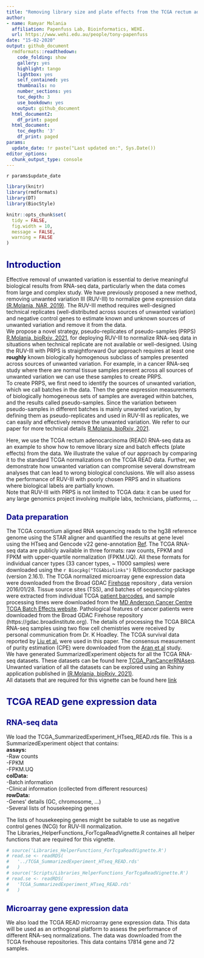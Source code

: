 ```yaml
---
title: "Removing library size and plate effects from the TCGA rectum adenocarcinoma RNA-seq data using RUV-III-PRPS"
author:
- name: Ramyar Molania
  affiliation: Papenfuss Lab, Bioinformatics, WEHI.
  url: https://www.wehi.edu.au/people/tony-papenfuss
date: "15-02-2020"
output: github_document
  rmdformats::readthedown:
    code_folding: show
    gallery: yes
    highlight: tango
    lightbox: yes
    self_contained: yes
    thumbnails: no
    number_sections: yes
    toc_depth: 3
    use_bookdown: yes
    output: github_document
  html_document2:
    df_print: paged
  html_document:
    toc_depth: '3'
    df_print: paged
params:
  update_date: !r paste("Last updated on:", Sys.Date())
editor_options:
  chunk_output_type: console
---
```

`r params$update_date`


<style type="text/css">
h1.title {
  font-size: 28px;
  color: DarkRed;
}
h1 { /* Header 1 */
  font-size: 24px;
  color: DarkBlue;
}
h2 { /* Header 2 */
    font-size: 20px;
  color: DarkBlue;
}
h3 { /* Header 3 */
    font-size: 18px;
  color: DarkBlue;
}
h4 { /* Header 3 */
    font-size: 16px;
  color: DarkBlue;
}
</style>

<style>
p.caption {
  font-size: 46em;
  font-style: italic;
  color: black;
}
</style>

```r
library(knitr)
library(rmdformats)
library(DT)
library(BiocStyle)
```

```r
knitr::opts_chunk$set(
  tidy = FALSE,
  fig.width = 10,
  message = FALSE,
  warning = FALSE
)
```

# Introduction

Effective removal of unwanted variation is essential to derive meaningful biological results from RNA-seq data, particularly when the data comes from large and complex study. We have previously proposed a new method, removing unwanted variation III (RUV-III) to normalize gene expression data [(R.Molania, NAR, 2019)](https://academic.oup.com/nar/article/47/12/6073/5494770?login=true). The RUV-III method requires well-designed technical replicates (well-distributed across sources of unwanted variation) and negative control genes to estimate known and unknown sources of unwanted variation and remove it from the data.\
We propose a novel strategy, pseudo-replicates of pseudo-samples (PRPS) [R.Molania, bioRxiv, 2021](https://www.biorxiv.org/content/10.1101/2021.11.01.466731v1), for deploying RUV-III to normalize RNA-seq data in situations when technical replicate are not available or well-designed. Using the RUV-III with PRPS is straightforward Our approach requires at least one **roughly** known biologically homogenous subclass of samples presented across sources of unwanted variation. For example, in a cancer RNA-seq study where there are normal tissue samples present across all sources of unwanted variation we can use these samples to create PRPS.\
To create PRPS, we first need to identify the sources of unwanted variation, which we call batches in the data. Then the gene expression measurements of biologically homogeneous sets of samples are averaged within batches, and the results called pseudo-samples. Since the variation between pseudo-samples in different batches is mainly unwanted variation, by defining them as pseudo-replicates and used in RUV-III as replicates, we can easily and effectively remove the unwanted variation. We refer to our paper for more technical details [R.Molania, bioRxiv, 2021](https://www.biorxiv.org/content/10.1101/2021.11.01.466731v1).\

Here, we use the TCGA rectum adenocarcinoma (READ) RNA-seq data as an example to show how to remove library size and batch effects (plate effects) from the data. We illustrate the value of our approach by comparing it to the standard TCGA normalizations on the TCGA READ data. Further, we demonstrate how unwanted variation can compromise several downstream analyses that can lead to wrong biological conclusions. We will also assess the performance of RUV-III with poorly chosen PRPS and in situations where biological labels are partially known.\
Note that RUV-III with PRPS is not limited to TCGA data: it can be used for any large genomics project involving multiple labs, technicians, platforms, ...\

## Data preparation

The TCGA consortium aligned RNA sequencing reads to the hg38 reference genome using the STAR aligner and quantified the results at gene level using the HTseq and Gencode v22 gene-annotation [Ref](https://docs.gdc.cancer.gov/Data/Bioinformatics_Pipelines/Expression_mRNA_Pipeline/). The TCGA RNA-seq data are publicly available in three formats: raw counts, FPKM and FPKM with upper-quartile normalization (FPKM.UQ). All these formats for individual cancer types (33 cancer types, ~ 11000 samples) were downloaded using the `r Biocpkg("TCGAbiolinks")` R/Bioconductor package (version 2.16.1). The TCGA normalized microarray gene expression data were downloaded from the Broad GDAC [Firehose](https://gdac.broadinstitute.org) repository , data version 2016/01/28. Tissue source sites (TSS), and batches of sequencing-plates were extracted from individual TCGA [patient barcodes](https://docs.gdc.cancer.gov/Encyclopedia/pages/TCGA_Barcode/), and sample processing times were downloaded from the [MD Anderson Cancer Centre TCGA Batch Effects website](https://bioinformatics.mdanderson.org/public-software/tcga-batch-effects). Pathological features of cancer patients were downloaded from the Broad GDAC Firehose repository (https://gdac.broadinstitute.org). The details of processing the TCGA BRCA RNA-seq samples using two flow cell chemistries were received by personal communication from Dr. K Hoadley. The TCGA survival data reported by [Liu et al.](https://www.cell.com/cell/fulltext/S0092-8674(18)30229-0?_returnURL=https%3A%2F%2Flinkinghub.elsevier.com%2Fretrieve%2Fpii%2FS0092867418302290%3Fshowall%3Dtrue) were used in this paper. The consensus measurement of purity estimation (CPE) were downloaded from the [Aran et al](https://www.nature.com/articles/ncomms9971) study.\
We have generated SummarizedExperiment objects for all the TCGA RNA-seq datasets. These datasets can be found here [TCGA_PanCancerRNAseq](https://zenodo.org/record/6326542#.YimR0C8Rquo). Unwanted variation of all the datasets can be explored using an Rshiny application published in [(R.Molania, bioRxiv, 2021)](https://www.biorxiv.org/content/10.1101/2021.11.01.466731v1.article-metrics).\
All datasets that are required for this vignette can be found here [link](https://doi.org/10.5281/zenodo.6392171)

# TCGA READ gene expression data

## RNA-seq data

We load the TCGA_SummarizedExperiment_HTseq_READ.rds file. This is a SummarizedExperiment object that contains:\
**assays:**\
-Raw counts\
-FPKM\
-FPKM.UQ\
**colData:**\
-Batch information\
-Clinical information (collected from different resources)\
**rowData:**\
-Genes' details (GC, chromosome, ...)\
-Several lists of housekeeping genes\
  
The lists of housekeeping genes might be suitable to use as negative control genes (NCG) for RUV-III normalization.\
The Libraries_HelperFunctions_ForTcgaReadVignette.R containes all helper functions that are required for this vignette.

```r
# source('Libraries_HelperFunctions_ForTcgaReadVignette.R')
# read.se <- readRDS(
#   '../TCGA_SummarizedExperiment_HTseq_READ.rds'
#   )
# source('Scripts/Libraries_HelperFunctions_ForTcgaReadVignette.R')
# read.se <- readRDS(
#   'TCGA_SummarizedExperiment_HTseq_READ.rds'
#   )
```

## Microarray gene expression data

We also load the TCGA READ microarray gene expression data. This data will be used as an orthogonal platform to assess the performance of different RNA-seq normalizations. The data was downloaded from the TCGA firehouse repositories. This data contains 17814 gene and 72 samples.

<!-- ```{r tcgaReadMicroArray, error=F, message=F, warning=F} -->
<!-- read.micro.array <- base::readLines( -->
<!--   '../READ.transcriptome__agilentg4502a_07_3__unc_edu__Level_3__unc_lowess_normalization_gene_level__data.data.txt') -->
<!-- read.micro.array <- read.delim( -->
<!--   file = base::textConnection(read.micro.array[-2]),   -->
<!--   row.names = 1, -->
<!--   stringsAsFactors = FALSE -->
<!--   ) -->
<!-- read.micro.array <- read.micro.array[ -->
<!--   complete.cases(read.micro.array) ,  -->
<!--   ] -->
<!-- colnames(read.micro.array) <- gsub( -->
<!--   '\\.',  -->
<!--   '-',  -->
<!--   colnames(read.micro.array) -->
<!--   ) -->
<!-- row.lables <- row.names(read.micro.array) -->
<!-- read.micro.array <- apply( -->
<!--   read.micro.array,  -->
<!--   2,  -->
<!--   as.numeric -->
<!--   ) -->
<!-- row.names(read.micro.array) <- row.lables -->
<!-- ### Sample annotation -->
<!-- index.cancer <- read.se$tissue == 'cancer' -->
<!-- read.micro.array.sampleAnnot <- as.data.frame( -->
<!--   SummarizedExperiment::colData(read.se[ , index.cancer]) -->
<!--   ) -->
<!-- common.samples <- intersect( -->
<!--   read.micro.array.sampleAnnot$Sample, -->
<!--   colnames(read.micro.array) -->
<!--   ) # 67 -->
<!-- read.micro.array.sampleAnnot <- read.micro.array.sampleAnnot[  -->
<!--   common.samples , ] -->
<!-- read.micro.array <- read.micro.array[ , common.samples] # 17812 genes * 67 samples -->
<!-- ``` -->

<!-- ## Removing genes and plates or samples -->

<!-- Here, we explain what kind of genes and plates or samples are removed before any down-stream analysis. -->

<!-- ### Lowly expressed genes -->

<!-- We identify lowly expressed genes in cancer and normal samples separately. Genes with at least 15 raw counts in at least 10% of cancer and normal samples are retained for down-stream analyses. These details can be found in the "keep.cancer" and 'keep.normal' columns of the gene annotation file in the SummarizedExperiment object. -->

<!-- ```{r LowlyExprGene,  warning=F, message=F, error=F, } -->
<!-- normal.tissues <- SummarizedExperiment::colData(read.se)$tissue == 'normal' -->
<!-- cancer.tissues <- SummarizedExperiment::colData(read.se)$tissue == 'cancer' -->
<!-- keep.genes.normal <- apply( -->
<!--   SummarizedExperiment::assay(read.se[ , normal.tissues], 'HTseq_counts'),  -->
<!--   1,  -->
<!--   function(x) length(x[x > 15]) >= round(.1*sum(normal.tissues), digits = 0) -->
<!--   ) -->
<!-- keep.genes.normal <- names(keep.genes.normal[keep.genes.normal == TRUE]) -->

<!-- keep.genes.cancer <- apply( -->
<!--   SummarizedExperiment::assay(read.se[ , cancer.tissues], 'HTseq_counts'),  -->
<!--   1,  -->
<!--   function(x) length(x[x > 15]) >= round(.1*sum(cancer.tissues), digits = 0) -->
<!--   ) -->
<!-- keep.genes.cancer <- names( -->
<!--   keep.genes.cancer[keep.genes.cancer == TRUE]) -->
<!-- ``` -->

<!-- ### Keep protein conding genes -->

<!-- We also keep only protein coding genes. This detail can be found in the "gene_type" column of the gene annotation file. This is a arbitrary filtering, any gene_type of interest can be retained in the data. -->

<!-- ```{r keepProteinCoding, message=FALSE, warning=F} -->
<!-- proteinCoding.index <- as.data.frame( -->
<!--   SummarizedExperiment::rowData(read.se) -->
<!--   )$gene_type. == 'protein.coding' -->
<!-- keep.proteinCoding <- as.data.frame( -->
<!--   SummarizedExperiment::rowData(read.se) -->
<!--   )$gene_id.v[proteinCoding.index] -->
<!-- selected.genes <- intersect( -->
<!--   unique(c(keep.genes.normal, keep.genes.cancer)), -->
<!--   keep.proteinCoding) -->
<!-- SummarizedExperiment::rowData(read.se)$selected.genes <- 'remove' -->
<!-- SummarizedExperiment::rowData(read.se)$selected.genes[ -->
<!--   SummarizedExperiment::rowData(read.se)$gene_id.v  -->
<!--   %in% selected.genes] <- 'keep' -->
<!-- ``` -->

<!-- ### Remove genes that have no or duplicated ENTREZ or gene symbol ids -->

<!-- Further, we remove genes without or with duplicated ENTREZ gene id or gene symbol. -->

<!-- ```{r Enterz, message=FALSE, warning=F} -->
<!-- ### entrez ids -->
<!-- SummarizedExperiment::rowData(read.se)$entrezgene.use <- 'keep' -->
<!-- na.duplicated <- -->
<!--   is.na(SummarizedExperiment::rowData(read.se)$entrezgene_id_BioMart) | -->
<!--   duplicated(SummarizedExperiment::rowData(read.se)$entrezgene_id_BioMart) -->
<!-- SummarizedExperiment::rowData(read.se)$entrezgene.use[na.duplicated] <- -->
<!--   'remove' -->
<!-- ### gene symbol -->
<!-- SummarizedExperiment::rowData(read.se)$geneName.use <- 'keep' -->
<!-- na.duplicated <- -->
<!--   is.na(SummarizedExperiment::rowData(read.se)$gene_name.) | -->
<!--   duplicated(SummarizedExperiment::rowData(read.se)$gene_name.) -->
<!-- SummarizedExperiment::rowData(read.se)$geneName.use[na.duplicated] <- -->
<!--   'remove' -->
<!-- keep.genes <- -->
<!--   SummarizedExperiment::rowData(read.se)$entrezgene.use == 'keep' & -->
<!--   SummarizedExperiment::rowData(read.se)$geneName.use == 'keep' -->
<!-- read.se <- read.se[keep.genes,] -->
<!-- ``` -->

<!-- ### Keep genes that are required for the CMS identification -->

<!-- Colorectal cancers are classified into four transcriptomic-based subtypes, consensus molecular subtypes [(CMS)](https://www.nature.com/articles/nm.3967), with distinct features. We also keep all genes that are used by the [CMScaller R package](https://www.nature.com/articles/s41598-017-16747-x) to identify the CMS in the data. -->

<!-- ```{r CMSgenes, message=FALSE, warning=F} -->
<!-- cms.geneSets <- CMScaller::geneSets.CMS -->
<!-- cms.genes <- unname(unlist(cms.geneSets)) -->
<!-- SummarizedExperiment::rowData(read.se)$cms.genes <- 'no' -->
<!-- index <- -->
<!--   SummarizedExperiment::rowData(read.se)$entrezgene_id_BioMart %in%  -->
<!--   unique(cms.genes) -->
<!-- SummarizedExperiment::rowData(read.se)$cms.genes[index] <- 'yes' -->
<!-- keep.genes <- -->
<!--   SummarizedExperiment::rowData(read.se)$selected.genes == 'keep' | -->
<!--   SummarizedExperiment::rowData(read.se)$cms.genes == 'yes' -->
<!-- read.se <- read.se[keep.genes,] -->
<!-- ``` -->

<!-- ### Keep plates with at least 2 samples -->

<!-- The READ RNA-seq study involved 177 assays generated using 14 plates over four years [(R.Molania, bioRxiv, 2021)](https://www.biorxiv.org/content/10.1101/2021.11.01.466731v1.article-metrics). We keep plates with at least three samples for down-stream analyses. The plate "A32Y" has only one sample, so this will be excluded from the analysis. -->

<!-- ```{r KeepPlates, message=FALSE, warning=F} -->
<!-- keep.plates <- names(which(table(read.se$plate_RNAseq) > 2)) -->
<!-- keep.plates <- read.se$plate_RNAseq %in% keep.plates -->
<!-- read.se <- read.se[ -->
<!--   SummarizedExperiment::rowData(read.se)$gene_id.v ,  -->
<!--   keep.plates] # 16327 176 -->
<!-- ``` -->

<!-- After the filtering above, the READ SummarizedExperiment object contains 16327 genes and 176 samples.  -->

<!-- ## Library size (sequencing-depth) -->

<!-- After removing genes and samples, we compute library size (total counts) and add this to the SummarizedExperiment object. We will use log2 of library size for all down-stream analyses. -->

<!-- ```{r LibSize, message=FALSE, warning=F} -->
<!-- read.se$libSize <-log2(colSums( -->
<!--     SummarizedExperiment::assay(read.se, 'HTseq_counts'))) -->
<!-- ``` -->

<!-- Figure \@ref(fig:lsPlots)  shows the library size of the TCGA READ RNA-seq data across years. Substantial library size differences between samples profiled in 2010 and the rest of the samples are clearly visible. -->

<!-- ```{r lsPlots, message=FALSE, warning=FALSE, size='small', fig.dim=c(7,3), fig.align = 'center', fig.cap='Library size of the TCGA READ RNA-seq data coloured  by different years.'} -->
<!-- df <- data.frame( -->
<!--   ls = read.se$libSize,  -->
<!--   samples = c(1:ncol(read.se)),  -->
<!--   time = read.se$year_mda -->
<!--   ) -->
<!-- ggplot(df, aes(x = samples, y = ls, color = time)) + -->
<!--   geom_point() + -->
<!--   scale_color_manual(values = years.colors, name = 'Time (Years)') + -->
<!--   ylab(expression(Log[2] ~ 'library size')) + -->
<!--   xlab('Samples') + -->
<!--   theme( -->
<!--     panel.background = element_blank(), -->
<!--     axis.line = element_line(colour = 'black', size = 1), -->
<!--     axis.title.x = element_text(size = 14), -->
<!--     axis.title.y = element_text(size = 14), -->
<!--     axis.text.x = element_text(size = 10), -->
<!--     axis.text.y = element_text(size = 10), -->
<!--     legend.text = element_text(size = 10), -->
<!--     legend.title = element_text(size = 14), -->
<!--     strip.text.x = element_text(size = 18)) -->
<!-- ``` -->

<!-- Further, figure \@ref(fig:lsHk)  shows the library sizes of several housekeeping lists in the TCGA READ RNA-seq data. This result shows that the library size differences across samples are unwanted variation. -->

<!-- ```{r lsHk, message=FALSE, warning=FALSE, fig.dim=c(10,6), fig.cap='Library size of several housekeeping gene lists of the TCGA READ RNA-Seq data coloured by different years'} -->
<!-- hk.list <- c( -->
<!--     "sc.hk" , -->
<!--     "rnaseq.hk", -->
<!--     "array.hk", -->
<!--     "nanostring.hk", -->
<!--     "sinscore.hk") -->
<!-- ls.hk <- lapply( -->
<!--   hk.list,  -->
<!--   function(x){ -->
<!--     hk.index <- SummarizedExperiment::rowData(read.se)[ , x] == 'yes' -->
<!--     log2(colSums( -->
<!--     SummarizedExperiment::assay( -->
<!--       read.se[hk.index , ],  -->
<!--       'HTseq_counts') -->
<!--     )) -->
<!--   }) -->
<!-- names(ls.hk) <- -->
<!--   c( -->
<!--     'scRNASeq HK', -->
<!--     'RNASeq HK', -->
<!--     'Microarray HK', -->
<!--     'Nanostring PanCancer HK', -->
<!--     'singscore PanCancer HK') -->
<!-- ls.hk <- do.call(cbind, ls.hk) %>% -->
<!--   data.frame() %>% -->
<!--   dplyr::mutate(samples = factor( -->
<!--     x = c(1:ncol(read.se)),  -->
<!--     levels = c(1:ncol(read.se)))) %>% -->
<!--   dplyr::mutate(time = read.se$year_mda) %>% -->
<!--   tidyr::pivot_longer( -->
<!--     -c(samples, time),  -->
<!--     values_to = 'ls',  -->
<!--     names_to = 'hk') %>% -->
<!--   dplyr::mutate(hk = gsub('\\.', ' ', hk)) %>%   -->
<!--   dplyr::mutate(hk = factor( -->
<!--     hk,  -->
<!--     levels = c( -->
<!--       'RNASeq HK',  -->
<!--       'Microarray HK',  -->
<!--       'singscore PanCancer HK',  -->
<!--       'Nanostring PanCancer HK',  -->
<!--       'scRNASeq HK'))) %>%  -->
<!--   data.frame() -->
<!-- ggplot(ls.hk, aes(x = samples, y = ls, color = time)) + -->
<!--   geom_point() + -->
<!--   ylab(expression(Log[2]~'library size')) + -->
<!--   scale_color_manual(values = years.colors, name = 'Time (Years)') + -->
<!--   xlab('Samples') + -->
<!--   facet_wrap(~ hk, scale = 'free') + -->
<!--   theme( -->
<!--     panel.background = element_blank(), -->
<!--     axis.line = element_line(colour = 'black', size = .85), -->
<!--     axis.title.x = element_text(size = 18), -->
<!--     axis.title.y = element_text(size = 18), -->
<!--     axis.text.x = element_text(size = 0), -->
<!--     axis.text.y = element_text(size = 12), -->
<!--     legend.text = element_text(size = 12), -->
<!--     legend.title = element_text(size = 14), -->
<!--     strip.text.x = element_text(size = 14)) -->
<!-- ``` -->

<!-- ## Major time interval -->

<!-- Based on library size variation, we divide samples into two major time intervals, 2010 and 2011:2014, for down-stream analyses. We explored a range of clinical details of samples from the two major time intervals and did not find any specific markers that are associated with the time intervals. -->

<!-- ```{r MajorTimeInterval, message=FALSE, warning=F} -->
<!-- read.se$time.points <- '2010' -->
<!-- index <- read.se$year_mda != 2010 -->
<!-- read.se$time.points[index] <- '2011:2014' -->
<!-- read.se$time.points <- factor( -->
<!--   read.se$time.points , -->
<!--   levels = c( -->
<!--     '2010', -->
<!--     '2011:2014')) -->
<!-- ``` -->

<!-- ## Major gene expression-based biological populations -->

<!-- We identify major gene expression-based biological populations in order to create pseudo-samples [(R.Molania, bioRxiv, 2021)](https://www.biorxiv.org/content/10.1101/2021.11.01.466731v1.article-metrics). In the TCGA READ RNA-seq data, we use the microsatellite instability (MSI) and consensus molecular subtypes (CMS) to create different sets of PRPS.\ -->
<!-- Note that, any biological populations should roughly show distinct gene expression profile, otherwise they are not helpful for PRPS. For example, we did not find distinct gene expression patterns associated with tumor stage in the TCGA READ RNA-seq data, so we do not use tumor stage for PRPS. -->

<!-- ### Microsatellite instability (MSI) -->
<!-- The details of the MSI status can be found in the sample annotation file. There are:\ -->
<!-- msi-h: microsatellite instability high\ -->
<!-- msi-l: microsatellite instability low\ -->
<!-- mss: microsatellite stable\ -->
<!-- indeterminate -->

<!-- Figure \@ref(fig:MsiGroups) shows the numbers of individual MSI status in the TCGA READ RNA-Seq data. -->

<!-- ```{r MsiGroups, cache=T, message=F, warning=F, fig.dim=c(6,4), fig.align = 'center', fig.cap='MSI status in the TCGA READ-RNA-Seq data.'} -->
<!-- colnames(SummarizedExperiment::colData(read.se))[932] <- -->
<!--   'msi.status' -->
<!-- msi.groups <- sort(unique( -->
<!--   SummarizedExperiment::colData( -->
<!--     read.se)$msi.status)) -->
<!-- msi.new.names <- c( -->
<!--   'Indeterminate', -->
<!--   'MSI-H', -->
<!--   'MSI-L', -->
<!--   'MSS') -->
<!-- for(i in 1:4){ -->
<!--   index <- SummarizedExperiment::colData( -->
<!--     read.se)$msi.status == msi.groups[i] -->
<!--   SummarizedExperiment::colData( -->
<!--     read.se)$msi.status[index] <-  msi.new.names[i] -->
<!-- } -->
<!-- index <- read.se$tissue == 'normal' -->
<!-- read.se$msi.status[index] <- 'Adjacent normal' -->
<!-- read.se$msi.status <- factor( -->
<!--   x = read.se$msi.status, -->
<!--   levels = c( -->
<!--     'MSS', -->
<!--     'MSI-L', -->
<!--     'MSI-H', -->
<!--     'Indeterminate', -->
<!--     'Adjacent normal')) -->
<!-- ### plot -->
<!-- ggplot(data = as.data.frame(SummarizedExperiment::colData(read.se)), -->
<!--        aes(x = msi.status)) + -->
<!--   geom_bar() + -->
<!--   xlab('MSI') + -->
<!--   theme( -->
<!--     panel.background = element_blank(), -->
<!--     axis.line = element_line(colour = 'black', size = 1), -->
<!--     axis.title.x = element_text(size = 14), -->
<!--     axis.title.y = element_text(size = 14), -->
<!--     axis.text.x = element_text(size = 14, angle = 20, vjust = 1, hjust = 1), -->
<!--     axis.text.y = element_text(size = 14)) -->
<!-- ``` -->

<!-- ### Consensus molecular subtypes (CMS) -->

<!-- As we mentioned above, colorectal cancers can be classified into four widely accepted consensus molecular subtypes (CMS) based on their gene expression profiles. This classification provides a framework for stratifying the treatment of patients with colon and rectum cancer. There are CMS1, CMS2, CMS3, CMS4 subtypes.\ -->
<!-- Here, we use the [CMScaller R package](https://www.nature.com/articles/s41598-017-16747-x) to identify the CMS of the TCGA READ RNA-seq samples. The CMScaller provides a classification based on pre-defined cancer-cell intrinsic CMS templates. Figure \@ref(fig:cmsTCGA) shows heatmaps of the relative expression levels of the CMS marker genes (vertical bar) with classifications indicated below (horizontal bar, white indicating prediction confidence p-values). -->

<!-- ```{r cmsTCGA, cache=TRUE, message=FALSE, warning=F, fig.cap='Consensus molecular subtypes (CMS) identification using the CMScaller R package in the TCGA raw counst, FPKM and FPKM.UQ data (from left to right). Heatmaps show the relative expression levels of CMS marker genes (vertical bar) with classifications indicated below (horizontal bar, white indicating prediction confidence p-values).'} -->
<!-- tcga.harmonized <- names(SummarizedExperiment::assays(read.se)) -->
<!-- index.cancer <- read.se$tissue == 'cancer' -->
<!-- set.seed(2010301149) -->
<!-- par(mfrow = c(1,3)) -->
<!-- cms.clusters.cancer.tcga <- lapply( -->
<!--   tcga.harmonized, -->
<!--   function(x){ -->
<!--     expr.matrix <- as.matrix(SummarizedExperiment::assay(read.se[ , index.cancer], x)) -->
<!--     row.names(expr.matrix) <- SummarizedExperiment::rowData(read.se)$entrezgene_id_BioMart -->
<!--     cms.cluster <- CMScaller::CMScaller( -->
<!--       emat = log2(expr.matrix + .5), -->
<!--       RNAseq = FALSE, -->
<!--       FDR = 0.05, -->
<!--       verbose = FALSE) -->
<!--     return(cms.cluster) -->
<!--     }) -->
<!-- ``` -->

<!-- We add the obtained CMS subtypes to the sample annotation object. -->

<!-- ```{r CmsOnCancerSamples, warning=FALSE, message=FALSE} -->
<!-- names(cms.clusters.cancer.tcga) <- tcga.harmonized -->
<!-- col.names <- paste0( -->
<!--   'cms.cancer.', -->
<!--   c('rawCounts', -->
<!--     'fpkm', -->
<!--     'fpkmUq')) -->
<!-- for(i in 1:3){ -->
<!--   SummarizedExperiment::colData(read.se)[ , col.names[i]] <- -->
<!--     'Adjacent normal' -->
<!--   index <- match( -->
<!--     row.names(cms.clusters.cancer.tcga[[i]]), -->
<!--     read.se$Sample -->
<!--   ) -->
<!--   SummarizedExperiment::colData(read.se)[ , col.names[i]][index] <- -->
<!--     as.character(cms.clusters.cancer.tcga[[i]]$prediction) -->

<!--   index <- is.na(SummarizedExperiment::colData( -->
<!--     read.se)[ , col.names[i]] -->
<!--     ) -->
<!--   SummarizedExperiment::colData(read.se)[ , col.names[i]][index] <- -->
<!--     'Not classified' -->
<!--   SummarizedExperiment::colData(read.se)[ , col.names[i]] <- factor( -->
<!--     x = SummarizedExperiment::colData(read.se)[ , col.names[i]], -->
<!--     levels = c( -->
<!--       'CMS1', -->
<!--       'CMS2', -->
<!--       'CMS3', -->
<!--       'CMS4', -->
<!--       'Adjacent normal', -->
<!--       'Not classified')) -->
<!--   } -->
<!-- ``` -->

<!-- We also apply the classifier to samples within the major time intervals (2010 and 2011:2014) using the raw counts, FPKM and FPK.UQ normalized datasets (Figure \@ref(fig:CmsWithinTimes)). The reason for applying the classifier within each key time interval was to assess the effect of large library differences on the CMS classifications. -->

<!-- ```{r CmsWithinTimes, cache=TRUE, message=FALSE, warning=F, fig.dim=c(8,6), fig.cap='Identification of consensus molecular subtypes (CMS) in the TCGA READ RNA-seq studies. Heatmaps show the relative expression levels of CMS marker genes (vertical bar) with classifications indicated below (horizontal bar, white indicating prediction confidence p-values). The CMS classification were performed within each key time intervals (first row is2010 and the second row is 2010-2014) to assess the impact of batch effects on the classification.'} -->
<!-- set.seed(2010301149) -->
<!-- par(mfrow = c(2,3)) -->
<!-- read.cancer.se <- read.se[ , index.cancer] -->
<!-- cms.clusters.time.points.cancer.tcga <- lapply( -->
<!--   levels(read.se$time.points), -->
<!--   function(x){ -->
<!--     index.time.points <- read.cancer.se$time.points == x -->
<!--     cms.clusters.cancer.tcga <- lapply( -->
<!--       tcga.harmonized, -->
<!--       function(y){ -->
<!--         expr.matrix <- as.matrix(SummarizedExperiment::assay( -->
<!--           read.cancer.se[, index.time.points], y)) -->
<!--         row.names(expr.matrix) <- SummarizedExperiment::rowData( -->
<!--           read.cancer.se)$entrezgene_id_BioMart -->
<!--         cms.cluster.time <- CMScaller::CMScaller( -->
<!--           emat = log2(expr.matrix + .5), -->
<!--           RNAseq = FALSE, -->
<!--           FDR = 0.05, -->
<!--           verbose = FALSE) -->
<!--         return(cms.cluster.time) -->
<!--     }) -->
<!--     names(cms.clusters.cancer.tcga) <- tcga.harmonized -->
<!--     return(cms.clusters.cancer.tcga) -->
<!--   }) -->

<!-- names(cms.clusters.time.points.cancer.tcga) <- paste0( -->
<!--   'CMS', -->
<!--   '_', -->
<!--   levels(read.se$time.points)) -->
<!-- ``` -->

<!-- Here we add the CMS details to the sample annotation object. -->

<!-- ```{r  cache=TRUE, message=FALSE, warning=F } -->
<!-- raw.counts <- as.data.frame(rbind( -->
<!--   cms.clusters.time.points.cancer.tcga$CMS_2010[[1]], -->
<!--   cms.clusters.time.points.cancer.tcga$`CMS_2011:2014`[[1]]) -->
<!--   ) -->
<!-- fpkm <- as.data.frame(rbind( -->
<!--   cms.clusters.time.points.cancer.tcga$CMS_2010[[2]], -->
<!--   cms.clusters.time.points.cancer.tcga$`CMS_2011:2014`[[2]]) -->
<!--   ) -->
<!-- fpkm.uq <- as.data.frame(rbind( -->
<!--   cms.clusters.time.points.cancer.tcga$CMS_2010[[3]], -->
<!--   cms.clusters.time.points.cancer.tcga$`CMS_2011:2014`[[3]]) -->
<!--   ) -->
<!-- cms.clusters.time.points.cancer.tcga <- list( -->
<!--   raw.counts = raw.counts, -->
<!--   fpkm = fpkm, -->
<!--   fpkm.uq = fpkm.uq) -->

<!-- col.names <- paste0( -->
<!--   'cms.cancer.time.points.', -->
<!--   c('rawCounts', -->
<!--     'fpkm', -->
<!--     'fpkmUq') -->
<!--   ) -->
<!-- for(i in 1:3){ -->
<!--   SummarizedExperiment::colData(read.se)[ , col.names[i]] <- 'Adjacent normal' -->
<!--   index <- match( -->
<!--     row.names(cms.clusters.time.points.cancer.tcga[[i]]), -->
<!--     read.se$Sample -->
<!--   ) -->
<!--   SummarizedExperiment::colData(read.se)[ , col.names[i]][index] <- -->
<!--     as.character(cms.clusters.time.points.cancer.tcga[[i]]$prediction) -->
<!--   index <- is.na(SummarizedExperiment::colData(read.se)[ , col.names[i]]) -->
<!--   SummarizedExperiment::colData(read.se)[ , col.names[i]][index] <- 'Not classified' -->
<!--  SummarizedExperiment::colData(read.se)[ , col.names[i]] <- factor( -->
<!--     x = SummarizedExperiment::colData(read.se)[ , col.names[i]], -->
<!--     levels = c('CMS1', -->
<!--                'CMS2', -->
<!--                'CMS3', -->
<!--                'CMS4', -->
<!--                'Adjacent normal', -->
<!--                'Not classified')) -->
<!-- } -->
<!-- read.cancer.se <- read.se[ , index.cancer] -->
<!-- ``` -->

<!-- # Study outline -->
<!-- Figure \@ref(fig:studyOutline) shows the outline of the TCGA READ RNA-seq study. This study involved 176 assays generated using 14 plates over four years. -->

<!-- ```{r studyOutline, warning=F, message=F, error=F, fig.cap='Outline of the TCGA rectum adenocarcinoma RNA-seq study. 176 rectum adenocarcinoma and adjacent normal tissues were collected from 13 tissue source sites (TSS) and distributed across 14 sequencing plates for profiling at 14 time points over a span of 4 years. The consensus molecular subtypes were obtained using the R package CMScaller on the FPKM.UQ normalized data. The MSI status were obtained from the pathological reports in the TCGA clinical data. The library sizes are calculated after removing lowly expressed genes and log2 transformed. The tumour purity scores are obtained from 1- stromal&immune scores.'} -->
<!-- selected.columns <- c( -->
<!--   'year_mda', -->
<!--   'plate_RNAseq', -->
<!--   'tss_RNAseq', -->
<!--   'libSize', -->
<!--   'purity_HTseq_FPKM', -->
<!--   'tissue', -->
<!--   'cms.cancer.fpkmUq', -->
<!--   'msi.status' -->
<!--   ) -->
<!-- sample.info <- as.data.frame( -->
<!--   SummarizedExperiment::colData(read.se)[ , selected.columns]) -->
<!-- sample.info$plate_RNAseq <- factor( -->
<!--   sample.info$plate_RNAseq, -->
<!--   levels = unique(sample.info$plate_RNAseq) -->
<!--   ) -->
<!-- sample.info$tss_RNAseq <- factor( -->
<!--   sample.info$tss_RNAseq, -->
<!--   levels = unique(sample.info$tss_RNAseq) -->
<!--   ) -->
<!-- ## Time (years) -->
<!-- H.time <- ComplexHeatmap::Heatmap( -->
<!--   rev(sample.info$year_mda), -->
<!--   cluster_columns  = F, -->
<!--   col =  years.colors, -->
<!--   name = 'Time (years)', -->
<!--   heatmap_legend_param = list( -->
<!--     color_bar = "discrete" , -->
<!--     ncol = 2, -->
<!--     title_gp = grid::gpar(fontsize = 14))) -->
<!-- ## Plates -->
<!-- colfunc <- grDevices::colorRampPalette( -->
<!--   RColorBrewer::brewer.pal(n = 11, name = 'PRGn')[-6]) -->
<!-- color.plates <- colfunc(length(unique(sample.info$plate_RNAseq))) -->
<!-- names(color.plates) <- levels(sample.info$plate_RNAseq) -->
<!-- H.plate <- ComplexHeatmap::Heatmap( -->
<!--   rev(sample.info$plate_RNAseq), -->
<!--   cluster_rows = FALSE, -->
<!--   cluster_columns = FALSE, -->
<!--   col = color.plates, -->
<!--   name = 'Plates', -->
<!--   heatmap_legend_param = list( -->
<!--     color_bar = "discrete" , -->
<!--     ncol = 4, -->
<!--     title_gp = grid::gpar(fontsize = 14))) -->
<!-- ## TSS -->
<!-- colfunc <- grDevices::colorRampPalette( -->
<!--   RColorBrewer::brewer.pal(n = 11, name = 'BrBG')[-6]) -->
<!-- color.tss <- colfunc(length(unique(sample.info$tss_RNAseq))) -->
<!-- names(color.tss) <- levels(sample.info$tss_RNAseq) -->
<!-- H.tss <- ComplexHeatmap::Heatmap( -->
<!--   rev(sample.info$tss_RNAseq), -->
<!--   cluster_rows = FALSE, -->
<!--   cluster_columns = FALSE, -->
<!--   col = color.tss, -->
<!--   name = 'Tissue source sites', -->
<!--   heatmap_legend_param = list( -->
<!--     color_bar = "discrete" , -->
<!--     ncol = 4, -->
<!--     title_gp = grid::gpar(fontsize = 14) -->
<!--     )) -->
<!-- ## Tissue -->
<!-- H.tissue <- ComplexHeatmap::Heatmap( -->
<!--   rev(sample.info$tissue), -->
<!--   cluster_rows = FALSE, -->
<!--   col = RColorBrewer::brewer.pal(9, 'Greys')[c(8,3)], -->
<!--   name = 'Tissues', -->
<!--   heatmap_legend_param = list( -->
<!--     color_bar = "discrete" , -->
<!--     direction = "vertical", -->
<!--     ncol = 1, -->
<!--     title_gp = grid::gpar(fontsize = 14), -->
<!--     labels = c('Primary tumor', 'Normal tissue'))) -->
<!-- ## CMS -->
<!-- H.cms <- ComplexHeatmap::Heatmap( -->
<!--   rev(sample.info$cms.cancer.fpkmUq), -->
<!--   cluster_rows = FALSE, -->
<!--   col = cms.colors.so, -->
<!--   name = 'CMS', -->
<!--   heatmap_legend_param = list( -->
<!--     color_bar = "discrete" , -->
<!--     direction = "vertical", -->
<!--     ncol = 1, -->
<!--     title_gp = grid::gpar(fontsize = 14))) -->
<!-- ## MSI -->
<!-- H.msi <- ComplexHeatmap::Heatmap( -->
<!--   rev(sample.info$msi.status), -->
<!--   cluster_rows = FALSE, -->
<!--   col = msi.colors.so, -->
<!--   name = 'MSI', -->
<!--   heatmap_legend_param = list( -->
<!--     color_bar = "discrete" , -->
<!--     direction = "vertical", -->
<!--     ncol = 1, -->
<!--     title_gp = grid::gpar(fontsize = 14))) -->
<!-- ## Purity -->
<!-- H.purity <- ComplexHeatmap::Heatmap( -->
<!--   rev(sample.info$purity_HTseq_FPKM), -->
<!--   cluster_rows = FALSE, -->
<!--   name = 'Tumor purity scores', -->
<!--   col = viridis::plasma(n = 10), -->
<!--   heatmap_legend_param = list( -->
<!--     title_gp = grid::gpar(fontsize = 14))) -->
<!-- ## Library size -->
<!-- H.ls <- ComplexHeatmap::Heatmap( -->
<!--   rev(sample.info$libSize), -->
<!--   cluster_rows = FALSE, -->
<!--   name = "Log2 library size", -->
<!--   col = viridis::viridis(n = 10), -->
<!--    heatmap_legend_param = list( -->
<!--     title_gp = grid::gpar(fontsize = 14))) -->
<!-- ## All -->
<!-- ComplexHeatmap::draw( -->
<!--   H.time + -->
<!--     H.plate + -->
<!--     H.tss + -->
<!--     H.tissue + -->
<!--     H.cms + -->
<!--     H.msi + -->
<!--     H.ls + -->
<!--     H.purity, -->
<!--   merge_legends = FALSE, -->
<!--   heatmap_legend_side = 'right') -->
<!-- ``` -->

<!-- # RUV-III normalization -->
<!-- Here, we will explain how to select a suitable set of negative control genes and pseudo-replicates of pseudo-samples to remove library size and plate effects from the TCGA READ RNA-seq data. -->

<!-- ## Selection of negative control genes (NCG) -->
<!-- First, we need to highlight that in our usage, a negative control gene is one that is not expected to change much across biological factors of interests [(R.Molania, NAR, 2019)](https://academic.oup.com/nar/article/47/12/6073/5494770?login=true). Second, in the presence of unwanted variation usually a subset of genes are affected in different ways, so we need to emphasize that our approach to negative controls is pragmatic: if using a given gene in RUV-III as one of the set of negative control genes helps, as indicated by various measures, then whether or not it is an ideal negative control gene is moot: it helped. This does not rule out the fact that we may be able to do better by replacing that gene with a different gene designated a negative control. Third, we point out that theoretical analyses not presented here show that it is not the extent to which individual genes designated as negative controls are ideal or less than ideal negative controls that drives the success or otherwise of RUV-III; that is a property of the full set of negative controls. We will frequently get very good results using the entire set of genes being studied as negative controls, even when many genes are changing. (That this is not unreasonable follow from the theory just mentioned.) Fourth, it is usually the case that using more genes as negative control genes is better than fewer. That is a matter of stability, but as stated in the introduction, there is a bias-variance trade-off here: using too many genes as negative controls may be counter-productive. You must look and see. Fifth, endogenous genes generally make more suitable negative controls than spike-ins. The reason here is the obvious one, namely, that endogenous genes have shared the complete sample experience of the other genes, whereas spike-ins can only reflect unwanted variation in the process from the point at which they were added onward. The best source of endogenous negative control genes are ones that were found to be stable in previous studies similar to the one being analyzed.\ -->

<!-- Here, we explain an approach the we used in our paper [R.Molania, bioRxiv, 2021](https://www.biorxiv.org/content/10.1101/2021.11.01.466731v1) to select a suitable set of negative control genes for the TCGA READ RNA-seq data.\ -->
<!-- First, we select samples that they have the same CMS subtypes obtained by applying the CMS classifier within and between the major time interval using the TCGA FPKM.UQ data. We found 118 samples that meet this criteria.\ -->

<!-- ```{r ConCms, message=FALSE, warning=F} -->
<!-- SummarizedExperiment::colData(read.cancer.se)$cms.use <- 'no' -->
<!-- a <- as.character( -->
<!--   SummarizedExperiment::colData(read.cancer.se)$cms.cancer.fpkmUq -->
<!--   ) -->
<!-- b <- as.character( -->
<!--   SummarizedExperiment::colData(read.cancer.se)$cms.cancer.time.points.fpkmUq -->
<!--   ) -->
<!-- SummarizedExperiment::colData(read.cancer.se)$cms.use[a==b] <- 'yes' -->

<!-- ### Data and gene annot -->
<!-- index.sample.use <- SummarizedExperiment::colData( -->
<!--   read.cancer.se)$cms.cancer.fpkmUq!='Not classified' & -->
<!--   SummarizedExperiment::colData(read.cancer.se)$cms.use == 'yes' -->
<!-- ``` -->

<!-- Then, we apply ANOVA on individual genes expression with the CMS being a factor using the TCGA FPKM.UQ data.\ -->

<!-- ```{r NcgAnovaCms, message=FALSE, warning=F} -->
<!-- n.cores <- 5 -->
<!-- ftest.cms <- .Ftest( -->
<!--   data = as.matrix(SummarizedExperiment::assay( -->
<!--     read.cancer.se[ , index.sample.use], -->
<!--     'HTseq_FPKM.UQ') -->
<!--     ), -->
<!--   variable = droplevels( -->
<!--     SummarizedExperiment::colData( -->
<!--       read.cancer.se -->
<!--       )$cms.cancer.fpkmUq[index.sample.use]), -->
<!--   is.log = FALSE, -->
<!--   n.cores = n.cores) -->
<!-- ``` -->

<!-- We rank genes based on their F-statistics and select genes that have the rank below 1000. These genes most likely do not capture the CMS variation. In addition, we remove genes that are on Y chromosome. Finally, we end up with 997 genes as a potential set of negative control genes for RUV-III normalization. -->

<!-- ```{r NcgSelection, message=FALSE, warning=F} -->
<!-- SummarizedExperiment::rowData(read.cancer.se)$cmsDE.genes <- rank( -->
<!--   ftest.cms$FValue) -->
<!-- negative.control.genes <-  SummarizedExperiment::rowData( -->
<!--   read.cancer.se -->
<!--   )$cmsDE.genes < 1000 & -->
<!--   SummarizedExperiment::rowData( -->
<!--     read.cancer.se -->
<!--     )$chromosome_name_BioMart != 'Y' -->
<!-- ``` -->

<!-- ### Assessments of negative control genes -->

<!-- We perform PCA on the raw counts of the TCGA READ RNA-seq data using only the selected negative control genes to assess their performance (Figure \@ref(fig:PcaOnNcg)). Ideally, they should capture the library size differences, but not much of variation related to the CMS. Note that, the RUV-III method is generally robust to negative control genes, but not always. Figure \@ref(fig:PcaOnNcg) shows that the selected negative control genes capture the library size differences and they do not capture variation related to the CMS. -->

<!-- ```{r PcaOnNcg, warning=F, message=F, fig.dim=c(11,6), fig.cap='PCA plots of the raw counts of the TCGA READ RNA-seq data using only the negative control genes (997 genes).'} -->
<!-- pca.ncg <- .pca( -->
<!--   data = as.matrix( -->
<!--     SummarizedExperiment::assay( -->
<!--       read.cancer.se[negative.control.genes , ], -->
<!--       'HTseq_counts') -->
<!--     ), -->
<!--   is.log = FALSE -->
<!--   ) -->
<!-- p1 <- .scatter.density.pc( -->
<!--   pcs = pca.ncg$sing.val$u[, 1:3], -->
<!--   pc.var = pca.ncg$var, -->
<!--   group.name = 'Time (years)', -->
<!--   group = SummarizedExperiment::colData(read.cancer.se)$time.points, -->
<!--   color = major.times.colors, -->
<!--   strokeSize = .2, -->
<!--   pointSize = 3, -->
<!--   strokeColor = 'gray30', -->
<!--   alpha = .5 -->
<!--   ) -->
<!-- p2 <- .scatter.density.pc( -->
<!--   pcs = pca.ncg$sing.val$u[, 1:3], -->
<!--   pc.var = pca.ncg$var, -->
<!--   group.name = 'CMS', -->
<!--   group = SummarizedExperiment::colData(read.cancer.se)$cms.cancer.fpkmUq, -->
<!--   color = cms.colors, -->
<!--   strokeSize = .2, -->
<!--   pointSize = 3, -->
<!--   strokeColor = 'gray30', -->
<!--   alpha = .5 -->
<!--   ) -->
<!-- do.call( -->
<!--   gridExtra::grid.arrange, -->
<!--   c(p1, p2, ncol = 4)) -->
<!-- ``` -->

<!-- ## Pseudo-replicates of pseudo-samples (PRPS) -->

<!-- As we have mentioned above, the RUV-III method also requires technical replicates to estimate one aspect of unwanted variation.  -->
<!-- Here we propose a new approach, pseudo-replicates of pseudo-samples (PRPS), for deploying RUV-III method to remove unwanted variation from the TCGA READ RNA-seq data. This approach requires at least one roughly known biologically homogeneous subclass of samples shared across the sources of unwanted variation. To create PRPS, we first need to identify the sources of unwanted variation, which we will call batches in the data. Then the gene expression measurements of biologically homogeneous sets of samples are averaged within batches, and the results called pseudo-samples. Since the variation between pseudo-samples in different batches is mainly unwanted variation, by defining them as pseudo-replicates and used in RUV-III as replicates, we can easily and effectively remove the unwanted variation. -->

<!-- ### Selection of biological populations to create PRPS -->

<!-- To select homogeneous biological populations, we consider two major biological factors:\ -->
<!-- 1. The CMS subtypes that were obtained by applying the CMS classifier across and within the major time intervals using the TCGA FPKM.UQ data.\ -->
<!-- 2. The MSI status.\ -->
<!-- The 11 combinations (we do not have CMS4_MSI-H) of the 4 CMS, and the 3 MSI statuses were considered to be homogeneous biological populations for the purpose of creating PRPS.\ -->
<!-- In general, in the TCGA RNA-seq data, plates are completely confounded with times, making it difficult to distinguish plate effects from time effects. We consider plates as batches to create pseudo-samples. Note that, we need to make sure that our pseudo-samples span the major time intervals, otherwise we will not be able to remove the library size differences in the data. -->

<!-- ```{r PrPsGeneration, message=FALSE, warning=FALSE, results=F} -->
<!-- samples.to.use <- -->
<!--   read.cancer.se$cms.cancer.fpkmUq != 'Not classified' & -->
<!--   read.cancer.se$msi.status != 'Indeterminate' & -->
<!--   read.cancer.se$cms.use == 'yes' -->

<!-- sample.info <- droplevels( -->
<!--   as.data.frame(SummarizedExperiment::colData(read.cancer.se[ , samples.to.use])) -->
<!--   ) -->
<!-- raw.counts <- as.data.frame( -->
<!--   SummarizedExperiment::assay(read.cancer.se[ , samples.to.use] , 'HTseq_counts') -->
<!--   ) -->
<!-- read.prps <- -->
<!--   .CreatePseudoSamplesForLsPurityBatch( -->
<!--     expr.data = as.data.frame( -->
<!--       SummarizedExperiment::assay(read.cancer.se[, samples.to.use] , 'HTseq_counts') -->
<!--     ), -->
<!--     sample.info = droplevels(as.data.frame( -->
<!--       SummarizedExperiment::colData(read.cancer.se[, samples.to.use]) -->
<!--     )), -->
<!--     batch = 'PlateId_mda', -->
<!--     biology = c('cms.cancer.fpkmUq', 'msi.status'), -->
<!--     purity = FALSE, -->
<!--     include.ls = FALSE, -->
<!--     include.purity = FALSE, -->
<!--     minSamplesPerBatchPS = 2) -->
<!-- ``` -->

<!-- ### PRPS map -->

<!-- The plot \@ref(fig:PrPsMap) shows the distribution of the homogeneous biological populations across plates in the data. To Create PS, we average gene expression of at least two samples with respect to the biological populations and plates. There 3 plates that we do not have any PS for them. -->

<!-- ```{r PrPsMap, message=FALSE, warning=FALSE, fig.cap='Plot showing the sample sizes of the major biological groups across plates in the TCGA READ RNA-seq data.'} -->
<!-- new.info <- droplevels( -->
<!--   as.data.frame( -->
<!--     SummarizedExperiment::colData( -->
<!--       read.cancer.se[ , samples.to.use])) -->
<!--   ) -->
<!-- new.info$new.batch <- paste0( -->
<!--   new.info$year_mda, -->
<!--   '_', -->
<!--   new.info$PlateId_mda -->
<!--   ) -->
<!-- new.info$biololy <- paste0( -->
<!--   new.info$cms.cancer.fpkmUq, -->
<!--   '_', -->
<!--   new.info$msi.status) -->
<!-- df_count <- new.info %>% -->
<!--     dplyr::count(new.batch, biololy) -->
<!-- df_count$use <- 'Un-selected' -->
<!-- df_count$use[df_count$n > 1] <- 'Selected' -->
<!-- ### Plot -->
<!-- ggplot(df_count, aes(x = new.batch, y = biololy)) + -->
<!--   geom_count(aes(color = use), size = 7) + -->
<!--   geom_text(aes( -->
<!--     label = n, -->
<!--     hjust = 0.5, -->
<!--     vjust = 0.5 -->
<!--   )) + -->
<!--   xlab('Years-plates') + -->
<!--   ylab('Biological groups') + -->
<!--   theme_bw()+ -->
<!--   theme( -->
<!--     axis.line = element_line(colour = 'black', size = .85), -->
<!--     axis.title.x = element_text(size = 18), -->
<!--     axis.title.y = element_text(size = 18), -->
<!--     axis.text.x = element_text( -->
<!--       size = 12, -->
<!--       angle = 30, -->
<!--       hjust = 1 -->
<!--     ), -->
<!--     axis.text.y = element_text(size = 12), -->
<!--     legend.position = 'none') -->
<!-- ``` -->

<!-- ### Library size of PRPS -->

<!-- Figure \@ref(fig:LsOfPrPs) shows the library sizes of the pseudo-samples of each pseudo-replicate sets across plates. As expected, they capture the large library size differences that we aim to remove from the data. -->

<!-- ```{r LsOfPrPs, message=FALSE, warning=FALSE, fig.align='right', fig.dim=c(6,7), fig.cap='Library sizes of pseudo-samples created in the TCGA READ RNA-Seq data'} -->
<!-- ### Make names out of plate ans years -->
<!-- ps.samples <- base::strsplit( -->
<!--   x = colnames(read.prps$ps.batch), -->
<!--   split = '_') -->
<!-- year <- lapply( -->
<!--   1:length(ps.samples), -->
<!--   function(x) { -->
<!--     index <- which(new.info$plate_RNAseq == ps.samples[[x]][3]) -->
<!--     unique(new.info$year_mda[index]) -->
<!--   }) -->
<!-- year.plate <- sapply( -->
<!--   1:length(ps.samples), -->
<!--   function(x) paste( -->
<!--     year[x], -->
<!--     ps.samples[[x]][3], -->
<!--     sep = '_' -->
<!--     )) -->
<!-- cms.msi <- sapply( -->
<!--   ps.samples, -->
<!--   function(x) paste( -->
<!--     x[1], -->
<!--     x[2], -->
<!--     sep = '_')) -->
<!-- ps <- data.frame( -->
<!--   bio = cms.msi, -->
<!--   year.plate = year.plate, -->
<!--   ls = log2(colSums(read.prps$ps.batch)) -->
<!--   ) -->
<!-- ### Plot -->
<!-- ggplot(ps, aes(x = year.plate, y = ls))  + -->
<!--   geom_point(size = 2) + -->
<!--   geom_line(aes(x = as.numeric(as.factor(year.plate)), y = ls)) + -->
<!--   xlab('Years_plates') + -->
<!--   ylab(expression(Log[2]~'library size')) + -->
<!--   facet_grid(bio ~.) + -->
<!--   theme( -->
<!--     axis.text.x = element_text(size = 8, angle = 30, hjust = 1), -->
<!--     axis.text.y = element_text(size = 8), -->
<!--     axis.title.x = element_text(size = 12), -->
<!--     axis.title.y = element_text(size = 12), -->
<!--     strip.text.y = element_text(size = 10)) -->
<!-- ``` -->

<!-- ### RUV-III-PRPS normalization -->

<!-- Here, we apply the RUV-III normalization with the PRPS and selected negative control genes. We refer to [(R.Molania, bioRxiv, 2021)](https://www.biorxiv.org/content/10.1101/2021.11.01.466731v1.article-metrics), and [(R.Molania, NAR, 2019)](https://academic.oup.com/nar/article/47/12/6073/5494770?login=true) for more details about the RUV-III method. -->

<!-- ```{r RuviiiNorm, message=FALSE, warning=FALSE} -->
<!-- ### prps -->
<!-- prps.batch <- read.prps$ps.batch -->
<!-- colnames(prps.batch) <- paste( -->
<!--   lapply( -->
<!--   colnames(prps.batch), -->
<!--   function(x){ -->
<!--     unlist(strsplit(x, '[_]'))[1] -->
<!--   }), -->
<!--   lapply( -->
<!--   colnames(prps.batch), -->
<!--   function(x){ -->
<!--     unlist(strsplit(x, '[_]'))[2] -->
<!--   }), -->
<!--   sep = '_') -->
<!-- ### ruv input data -->
<!-- ruv.data.input <- cbind( -->
<!--   SummarizedExperiment::assay( -->
<!--     read.cancer.se , -->
<!--     'HTseq_counts' -->
<!--     ), -->
<!--   prps.batch) -->
<!-- ### replicate matrix -->
<!-- ruv.rep.matrix <- ruv::replicate.matrix( -->
<!--   colnames(ruv.data.input)) -->

<!-- ruviii.norm <- RUV_III_PRPS( -->
<!--   Y = t(log2(ruv.data.input + 1)), -->
<!--   M = ruv.rep.matrix, -->
<!--   ctl = negative.control.genes, -->
<!--   k = 20, -->
<!--   eta = NULL, -->
<!--   return.info = TRUE -->
<!--   ) -->
<!-- ruviii.prps.norm <- t(ruviii.norm$newY[1:ncol(read.cancer.se), ]) -->
<!-- ``` -->

<!-- Note that, we remove all the PS from the data before any downstream analysis. -->

<!-- ## Consensus molecular subtypes of RUV-III normalized data -->

<!-- We apply the CMS classifier on the RUV-III normalized data. -->

<!-- ```{r CmsOnRuv, message=FALSE, error=FALSE, fig.align='center', fig.dim= c(5,5), fig.cap='Consensus molecular subtypes (CMS) indentification using the CMScaller R package in the RUV-III normalized data of the TCGA READ RNA-seq.'} -->
<!-- set.seed(2010221017) -->
<!-- row.names(ruviii.prps.norm) <- as.data.frame( -->
<!--   SummarizedExperiment::rowData(read.cancer.se) -->
<!--   )$entrezgene_id_BioMart -->
<!-- cms.cluster.cancer.ruv <- CMScaller::CMScaller( -->
<!--   emat =  ruviii.prps.norm, -->
<!--   RNAseq = FALSE, -->
<!--   FDR = 0.05, -->
<!--   verbose = FALSE -->
<!--   ) -->
<!-- ### Addin new cms lables -->
<!-- index <- match( -->
<!--   row.names(cms.cluster.cancer.ruv), -->
<!--   colnames(read.cancer.se) -->
<!--   ) -->
<!-- read.cancer.se$cms.cancer.ruv[index] <- as.character(cms.cluster.cancer.ruv$prediction) -->
<!-- index <- is.na(read.cancer.se$cms.cancer.ruv) -->
<!-- read.cancer.se$cms.cancer.ruv[index] <- 'Not classified' -->

<!-- read.cancer.se$cms.cancer.ruv <- factor( -->
<!--   x = read.cancer.se$cms.cancer.ruv, -->
<!--   levels = c( -->
<!--     'CMS1', -->
<!--     'CMS2', -->
<!--     'CMS3', -->
<!--     'CMS4', -->
<!--     'Not classified')) -->
<!-- ``` -->

<!-- # Performance assessments for normalizations -->
<!-- We make use of both **global** and **gene-level** approaches to assess the performance of different normalization methods as removers of unwanted and preservers of biological variation in the data.\ -->
<!-- Our global approaches involve the use of principal component analysis (PCA) plots, linear regression, vector correlation analyses, silhouette coefficients, adjusted rand indices (ARI), and relative log expression (RLE) plots. Our PCA plots are each of the first three principal components (PC) against each other, coloured by known sources of unwanted variation, e.g. time, or known biology, e.g. cancer subtypes. Linear regression is used to quantify the relationship between the first few PC and continuous sources of unwanted variation such as (log) library size. The R2 calculated from the linear regression analyses indicates how strongly the PC capture unwanted variation in the data, and we do these calculations cumulatively, i.e. continuous source vs all of (PC1,…,PCk), for k = 1,…,5 or 10. Similar to linear regression, we used vector correlation analysis to assess the effect on the data of discrete sources of unwanted variation such as years or year intervals. Silhouette coefficients and adjusted Rand indices (ARI) were used to quantify how well experimental batches are mixed and known biology is separated. Finally, relative log expression (RLE) plots were used to assess the performance of different normalizations in terms of removing unwanted variation from the data.\ -->
<!-- The gene-level approach includes differential expression analyses between experimental batches, looking at p-value histograms and assessing the expression levels of negative control genes, positive control genes (genes whose behaviour we know), Spearman correlation and ANOVA between individual gene expression and sources of unwanted variation. These methods assess and quantify the effects of unwanted variation on individual gene expression levels in the RNA-seq datasets. We refer to the Methods section for more details about the assessment tools.\ -->

<!-- Here, we compare the performance of the RUV-III normalized data with the TCGA FPKM and FPKM.UQ datasets. We create a new SummarizedExperiment object that contains the RUV-III normalized data as well as the TCGA normalized datasets. -->

<!-- ```{r SeOnAllData, message=FALSE, warning=FALSE} -->
<!-- raw.count.data <- SummarizedExperiment::assay( -->
<!--   read.cancer.se,  -->
<!--   'HTseq_counts') -->
<!-- row.names(ruviii.prps.norm) <- as.data.frame( -->
<!--   SummarizedExperiment::rowData(read.cancer.se) -->
<!--   )$gene_id.v -->
<!-- read.cancer.se <- SummarizedExperiment::SummarizedExperiment( -->
<!--   assays = list( -->
<!--     HTseq_counts = log2(SummarizedExperiment::assay( -->
<!--       read.cancer.se, -->
<!--       'HTseq_counts') + 1), -->
<!--     HTseq_FPKM = log2(SummarizedExperiment::assay( -->
<!--       read.cancer.se, -->
<!--       'HTseq_FPKM') + 1), -->
<!--     HTseq_FPKM.UQ = log2(SummarizedExperiment::assay( -->
<!--       read.cancer.se, -->
<!--       'HTseq_FPKM.UQ') + 1), -->
<!--     RUV_III = ruviii.prps.norm -->
<!--     ), -->
<!--   colData = S4Vectors::DataFrame( -->
<!--     SummarizedExperiment::colData(read.cancer.se)), -->
<!--   rowData = as.data.frame( -->
<!--     SummarizedExperiment::rowData(read.cancer.se)) -->
<!--   ) -->
<!-- read.sampleAnnot <- as.data.frame( -->
<!--   SummarizedExperiment::colData(read.cancer.se)) -->

<!-- normalizations <- names( -->
<!--   SummarizedExperiment::assays(read.cancer.se) -->
<!--   ) -->
<!-- normalizations.names <- c( -->
<!--   'Raw counts',  -->
<!--   'FPKM',  -->
<!--   'FPKM.UQ',  -->
<!--   'RUV-III') -->
<!-- ``` -->

<!-- ## Library size effects -->

<!-- Large library size variation between samples profiled in 2010 and the other samples are clearly visible in the PCA plots of the raw count data (figure \@ref(fig:LsEffectsAllPca)). Although the FPKM and FPKM.UQ normalizations reduce the variation caused by library size differences, both methods exhibited shortcomings, e.g. by not fully mixing samples from different times (figure \@ref(fig:LsEffectsAllPca)). PCA plots of the RUV-III normalized data illustrate that this normalization improved upon the FPKM and FPKM.UQ normalizations in removing the library size effects from the data. -->

<!-- ```{r LsEffectsAllPca, message=FALSE, warning=FALSE, fig.align='center', fig.dim=c(12,12), fig.cap='The scatter plots of first three principal components for raw counts, FPKM, FPKM.UQ and RUV-III normalized data coloured by key time points (2010 vs. 2011-2014).'} -->
<!-- pca.all <- lapply( -->
<!--   normalizations, -->
<!--   function(x){ -->
<!--     .pca( -->
<!--       data = as.matrix( -->
<!--         SummarizedExperiment::assay(read.cancer.se, x) -->
<!--         ), -->
<!--       is.log = TRUE) -->
<!--   }) -->
<!-- names(pca.all) <- normalizations -->
<!-- pp <- lapply( -->
<!--   normalizations, -->
<!--   function(x){ -->
<!--     pcs <- pca.all[[x]] -->
<!--     p <- .scatter.density.pc( -->
<!--       pcs = pcs$sing.val$u[,1:3], -->
<!--       pc.var = pcs$var, -->
<!--       group.name = 'Time (years)', -->
<!--       group = read.cancer.se$time.points, -->
<!--       color = major.times.colors, -->
<!--       strokeSize = .2, -->
<!--       pointSize = 3, -->
<!--       strokeColor = 'gray30', -->
<!--       alpha = .5) -->
<!--     p -->
<!--   }) -->
<!-- do.call( -->
<!--   gridExtra::grid.arrange, -->
<!--   c(pp[[1]], -->
<!--     pp[[2]], -->
<!--     pp[[3]], -->
<!--     pp[[4]], -->
<!--     ncol = 4)) -->
<!-- ``` -->

<!-- ### Association between PCs and library size -->

<!-- The first 5-10 PCs should have no or weak association with library size in an well- normalized dataset. The linear regression between the first ten PC, taken cumulatively, and library size clearly show that RUV-III outperforms other normalization in removing library size variation from the data (figure \@ref(fig:LsEffectsAllLreg)). -->

<!-- ```{r LsEffectsAllLreg, message=FALSE, warning=FALSE, fig.cap='Left-hand side: A plot showing the R-squared of linear regression between library size and up to the first 10 principal components (taken cumulatively) for different normalization methods. Right-hand side: percentage of PCs variation.'} -->
<!-- lreg.pcs.ls<- lapply( -->
<!--   normalizations, -->
<!--   function(x){ -->
<!--     pcs <- pca.all[[x]]$sing.val$u -->
<!--     tcga.ls.rSquared <- sapply( -->
<!--       1:10, -->
<!--       function(y) { -->
<!--         lm.ls <- summary(lm( -->
<!--           read.sampleAnnot$libSize ~ pcs[, 1:y]) -->
<!--           )$r.squared -->
<!--     }) -->
<!--   }) -->
<!-- names(lreg.pcs.ls) <- normalizations -->
<!-- pcs.ls.lnreg <- as.data.frame(lreg.pcs.ls) %>% -->
<!--   dplyr::rename( -->
<!--     'Raw counts' = HTseq_counts, -->
<!--     FPKM = HTseq_FPKM, -->
<!--     FPKM.UQ = HTseq_FPKM.UQ, -->
<!--     'RUV-III' = RUV_III -->
<!--   ) %>% -->
<!--   dplyr::mutate(pcs = c(1:10)) %>% -->
<!--   tidyr::pivot_longer( -->
<!--     -pcs, -->
<!--     names_to = 'datasets', -->
<!--     values_to = 'r.sq') %>% -->
<!--   dplyr::mutate( -->
<!--     datasets = factor( -->
<!--       datasets, -->
<!--       levels = c( -->
<!--         'Raw counts', -->
<!--         'FPKM', -->
<!--         'FPKM.UQ', -->
<!--         'RUV-III'))) -->
<!-- p1 <- ggplot(pcs.ls.lnreg, aes(x = pcs, y = r.sq, group = datasets)) + -->
<!--   geom_line(aes(color = datasets), size = 1) + -->
<!--   geom_point(aes(color = datasets), size = 3) + -->
<!--   xlab('') +  -->
<!--   ylab (expression("R"^"2")) + -->
<!--   scale_color_manual( -->
<!--     values = c(dataSets.colors), -->
<!--     name = 'Datasets', -->
<!--     labels = c('Raw counts', 'FPKM','FPKM.UQ', 'RUV-III')) + -->
<!--   scale_x_continuous( -->
<!--     breaks = (1:10), -->
<!--     labels = c('PC1', paste0('PC1:', 2:10)) ) + -->
<!--   scale_y_continuous( -->
<!--     breaks = scales::pretty_breaks(n = 5), -->
<!--     limits = c(0,1)) + -->
<!--   theme( -->
<!--     panel.background = element_blank(), -->
<!--     axis.line = element_line(colour = 'black', size = 1), -->
<!--     axis.title.x = element_text(size = 18), -->
<!--     axis.title.y = element_text(size = 18), -->
<!--     axis.text.x = element_text(size = 12, angle = 35, hjust = 1), -->
<!--     axis.text.y = element_text(size = 12), -->
<!--     legend.text = element_text(size = 10), -->
<!--     legend.title = element_text(size = 14), -->
<!--     legend.position = 'none') -->
<!-- # PCA variation -->
<!-- pcs.variation <- lapply( -->
<!--   normalizations, -->
<!--   function(x){ -->
<!--     pca.all[[x]]$variation[1:10] -->
<!--   }) -->
<!-- names(pcs.variation) <- normalizations -->
<!-- pcs.variation <- as.data.frame(pcs.variation) %>% -->
<!--   dplyr::rename( -->
<!--     'Raw counts' = HTseq_counts, -->
<!--     FPKM = HTseq_FPKM, -->
<!--     FPKM.UQ = HTseq_FPKM.UQ, -->
<!--     'RUV-III' = RUV_III -->
<!--   ) %>% -->
<!--   dplyr::mutate(pcs = c(1:10)) %>% -->
<!--   tidyr::pivot_longer( -->
<!--     -pcs, -->
<!--     names_to = 'datasets', -->
<!--     values_to = 'var') %>% -->
<!--   dplyr::mutate( -->
<!--     datasets = factor( -->
<!--       datasets, -->
<!--       levels = c( -->
<!--         'Raw counts', -->
<!--         'FPKM', -->
<!--         'FPKM.UQ', -->
<!--         'RUV-III'))) %>% -->
<!--   data.frame() -->
<!-- ## plot -->
<!-- p2 <- ggplot(pcs.variation, aes(x = pcs, y = var, group = datasets)) + -->
<!--   geom_line(aes(color = datasets), size = 1) + -->
<!--   geom_point(aes(color = datasets), size = 3) + -->
<!--   xlab('') + -->
<!--   ylab ('Percentage of explained variance') + -->
<!--   scale_color_manual( -->
<!--     values = dataSets.colors, -->
<!--     labels = c( -->
<!--       'Raw counts', -->
<!--       'FPKM', -->
<!--       'FPKM.UQ', -->
<!--       'RUV-III'), name = 'Datasets') + -->
<!--   scale_x_continuous( -->
<!--     breaks = (1:10), -->
<!--     labels = c(paste0('PC', 1:10) )) + -->
<!--   theme( -->
<!--     panel.background = element_blank(), -->
<!--     axis.line = element_line(colour = 'black', size = 1), -->
<!--     axis.title.x = element_text(size = 18), -->
<!--     axis.title.y = element_text(size = 18), -->
<!--     axis.text.x = element_text(size = 12, angle = 25, hjust = 1), -->
<!--     axis.text.y = element_text(size = 12), -->
<!--     legend.text = element_text(size = 10), -->
<!--     legend.title = element_text(size = 14)) -->
<!-- gridExtra::grid.arrange( -->
<!--   p1, -->
<!--   p2, -->
<!--   ncol = 2) -->
<!-- ``` -->

<!-- ### DE analysis between sample with low and high library size -->

<!-- Further, we evaluate the effects of library differences on the data using differential expression (DE) analyses between sample with low and high library size (2010 vs. 2011:2014). DE analyses were performed using the Wilcoxon signed-rank test with log2 transformed of the raw counts and normalized datasets.  In the absence of any library size effects, the histogram of the resulting unadjusted p-values should be uniformly distributed (Figure \@ref(fig:LsEffectsAllDe)). -->

<!-- ```{r LsEffectsAllDe, message=FALSE, warning=FALSE, fig.cap='P-value histograms obtained from differential expression analysis between samples with low and high library size.'} -->
<!-- de.ls.high.low <- lapply( -->
<!--   normalizations, -->
<!--   function(x){ -->
<!--     data <- SummarizedExperiment::assay(read.cancer.se, x) -->
<!--     de <- .wilcoxon.test( -->
<!--       expr.data = data, -->
<!--       is.log = TRUE, -->
<!--       variable = read.sampleAnnot$time.points, -->
<!--       n.cores = n.cores) -->
<!--     de -->
<!--   }) -->
<!-- names(de.ls.high.low) <- normalizations -->
<!-- pval.de.time.interval <- lapply( -->
<!--   normalizations, -->
<!--   function(x){ -->
<!--     de.ls.high.low[[x]]$pvalue -->
<!--   }) -->
<!-- names(pval.de.time.interval) <- normalizations -->
<!-- pval.de.time.interval <- pval.de.time.interval %>% -->
<!--   as.data.frame() %>% -->
<!--   dplyr::rename( -->
<!--     'Raw counts' = HTseq_counts, -->
<!--     FPKM = HTseq_FPKM, -->
<!--     FPKM.UQ = HTseq_FPKM.UQ, -->
<!--     'RUV-III' = RUV_III) %>% -->
<!--   tidyr::pivot_longer( -->
<!--     everything(), -->
<!--     names_to = 'datasets', -->
<!--     values_to = 'p.val') %>% -->
<!--   dplyr::mutate(datasets = factor( -->
<!--     datasets, -->
<!--     levels = c( -->
<!--       'Raw counts', -->
<!--       'FPKM', -->
<!--       'FPKM.UQ', -->
<!--       'RUV-III'))) -->
<!-- ### Plot -->
<!-- ggplot(pval.de.time.interval, aes( p.val)) + -->
<!--   geom_histogram(binwidth = .1) + -->
<!--   scale_x_continuous(breaks = c(seq(0, 1, .5))) + -->
<!--   xlab('p_values') + ylab('Frequency') + -->
<!--   facet_wrap( ~ datasets, ncol = 4) + -->
<!--   theme( -->
<!--     panel.background = element_blank(), -->
<!--     axis.line = element_line(colour = 'black', size = 1), -->
<!--     axis.title.x = element_text(size = 16), -->
<!--     axis.title.y = element_text(size = 16), -->
<!--     plot.title = element_text(size = 18), -->
<!--     axis.text.x = element_text(size = 12), -->
<!--     axis.text.y = element_text(size = 12), -->
<!--     legend.text = element_text(size = 10), -->
<!--     legend.title = element_text(size = 14), -->
<!--     strip.text.x = element_text(size = 16)) -->
<!-- ``` -->

<!-- ### Association between gene expression and library size -->

<!-- Ideally, normalized gene expression values should have no significant association with library size in RNA-seq data. The relationship between individual normalized gene expression measurements and library size are assessed using Spearman correlation. Figure \@ref(fig:LsEffectsAllCorr) shows distribution of Spearman correlation coefficients between the gene expression levels and library size. These results show that there reasonable number of genes that have either positive or negative correlation with library size in the TCGA normalized datasets, whereases we did no see this in the RUV-III normalized data. -->

<!-- ```{r LsEffectsAllCorr, message=FALSE, warning=FALSE, fig.dim=c(6, 4), fig.cap='Spearman correlation coefficients between individual gene expression levels and library size.'} -->
<!-- corr.geneLs <- lapply( -->
<!--   normalizations, -->
<!--   function(x){ -->
<!--     .corr.gene.variable( -->
<!--       expr.data = as.matrix(SummarizedExperiment::assay(read.cancer.se, x)), -->
<!--       is.log = TRUE, -->
<!--       variable = read.sampleAnnot$libSize, -->
<!--       method = 'spearman', -->
<!--       n.cores = n.cores, -->
<!--       group = 'ls' -->
<!--       ) -->
<!--     }) -->
<!-- names(corr.geneLs) <- normalizations -->
<!-- gene.ls.corr.coeff <- lapply( -->
<!--   normalizations, -->
<!--   function(x) corr.geneLs[[x]]$ls_rho -->
<!--   ) -->
<!-- names(gene.ls.corr.coeff) <- normalizations -->
<!-- gene.ls.corr.coeff <- gene.ls.corr.coeff %>% -->
<!--   as.data.frame() %>% -->
<!--   dplyr::rename( -->
<!--     'Raw counts' = HTseq_counts, -->
<!--     FPKM = HTseq_FPKM, -->
<!--     FPKM.UQ = HTseq_FPKM.UQ, -->
<!--     'RUV-III' = RUV_III) %>% -->
<!--   tidyr::pivot_longer( -->
<!--     everything(), -->
<!--     names_to = 'datasets', -->
<!--     values_to = 'corr.coeff') %>% -->
<!--   dplyr::mutate(datasets = factor( -->
<!--     datasets, -->
<!--     levels = c( -->
<!--       'Raw counts', -->
<!--       'FPKM', -->
<!--       'FPKM.UQ', -->
<!--       'RUV-III'))) -->
<!-- # plot -->
<!-- ggplot(gene.ls.corr.coeff, aes(x = datasets, y = corr.coeff, fill = datasets)) + -->
<!--   geom_violin() +  -->
<!--   ylab("Spearman correlation") + -->
<!--   xlab('') + -->
<!--   scale_fill_manual(values = dataSets.colors, guide = 'none') + -->
<!--     theme( -->
<!--     panel.background = element_blank(), -->
<!--     axis.line = element_line(colour = 'black', size = 1), -->
<!--     axis.title.x = element_text(size = 18), -->
<!--     axis.title.y = element_text(size = 18), -->
<!--     axis.text.x = element_text(size = 12), -->
<!--     axis.text.y = element_text(size = 12)) -->
<!-- ``` -->

<!-- ### Silhouette coefficient and ARI index analyses -->

<!-- We use Silhouette coefficient and ARI index to assess the performance of normalizations in terms of mixing samples from the two major time intervals. The results demonstrates that RUV-III removed the unwanted variation between samples from the major time intervals (Figure \@ref(fig:SilAriTime)). -->

<!-- ```{r SilAriTime, message=F, warning=F, fig.cap='Silhouette coefficient and ARI index analyses shows the performance of different methods in removing the unwanted variation between samples from the major time intervals.'} -->
<!-- silCoef.time <- lapply( -->
<!--   c(1:4), -->
<!--   function(x){ -->
<!--     .silhouette.coeff( -->
<!--       pcs = pca.all[[x]]$sing.val$u, -->
<!--       variable = read.sampleAnnot$time.points, -->
<!--       nPCs = 3) -->
<!--     }) -->
<!-- names(silCoef.time) <- normalizations -->
<!-- pcs.time.silCoef <- as.data.frame(silCoef.time) %>% -->
<!--   tidyr::pivot_longer(everything(), names_to = 'silCoef.cms', values_to = 'silCoef') %>% -->
<!--   dplyr::mutate(datasets = c( -->
<!--     'Raw counts', -->
<!--     'FPKM', -->
<!--     'FPKM.UQ', -->
<!--     'RUV-III')) %>% -->
<!--   dplyr::mutate(datasets = factor( -->
<!--     datasets, -->
<!--     levels = c( -->
<!--       'Raw counts', -->
<!--       'FPKM', -->
<!--       'FPKM.UQ', -->
<!--       'RUV-III')) -->
<!--     ) -->
<!-- p1 <- ggplot(pcs.time.silCoef, aes(x = datasets, y = silCoef)) + -->
<!--   geom_col() + -->
<!--   ylab('Silhouette coefficient') + -->
<!--   xlab('') + -->
<!--   theme( -->
<!--     panel.background = element_blank(), -->
<!--     axis.line = element_line(colour = 'black', size = .85), -->
<!--     axis.title.x = element_text(size = 14), -->
<!--     axis.title.y = element_text(size = 18), -->
<!--     axis.text.x = element_text(size = 14), -->
<!--     axis.text.y = element_text(size = 12)) -->
<!-- # ARI -->
<!-- nPCs <- 3 -->
<!-- set.seed(2011110837) -->
<!-- ari.time <- lapply( -->
<!--   c(1:4), -->
<!--   function(x){ -->
<!--     pcs <- pca.all[[x]]$sing.val$u[,1:nPCs] -->
<!--     BIC <- mclust::mclustBIC(data = pcs) -->
<!--     mod <- mclust::Mclust(data = pcs, x = BIC) -->
<!--     mclust::adjustedRandIndex( -->
<!--       mod$classification, -->
<!--       read.sampleAnnot$time.points -->
<!--       ) -->
<!--     }) -->
<!-- names(ari.time) <- normalizations -->
<!-- pcs.time.ari <- as.data.frame(ari.time) %>% -->
<!--   tidyr::pivot_longer(everything(), names_to = 'silCoef.cms', values_to = 'ari') %>% -->
<!--   dplyr::mutate(datasets = c( -->
<!--     'Raw counts', -->
<!--     'FPKM', -->
<!--     'FPKM.UQ', -->
<!--     'RUV-III')) %>% -->
<!--   dplyr::mutate(datasets = factor( -->
<!--     datasets, -->
<!--     levels = c( -->
<!--       'Raw counts', -->
<!--       'FPKM', -->
<!--       'FPKM.UQ', -->
<!--       'RUV-III')) -->
<!--     ) -->
<!-- # Plot -->
<!-- p2 <- ggplot(pcs.time.ari, aes(x = datasets, y = ari)) + -->
<!--   geom_col() + -->
<!--   ylab('ARI') + -->
<!--   xlab('') + -->
<!--   theme( -->
<!--     panel.background = element_blank(), -->
<!--     axis.line = element_line(colour = 'black', size = .85), -->
<!--     axis.title.x = element_text(size = 14), -->
<!--     axis.title.y = element_text(size = 18), -->
<!--     axis.text.x = element_text(size = 14), -->
<!--     axis.text.y = element_text(size = 12)) -->
<!-- gridExtra::grid.arrange( -->
<!--   p1,  -->
<!--   p2,  -->
<!--   ncol = 2) -->
<!-- ``` -->

<!-- ## Plate effects -->

<!-- To examine plate effects and separate this variation from the large library size variation in the data, we perform our evaluation within each major time interval. -->

<!-- ### Association between PCs and plates -->

<!-- Here, we apply PCA within each key time interval. Then, we use the Rozeboom squared vector correlation to quantify the strength of (linear) relationships between two sets of variables such as the first k PCs (i.e. 1≤k≤10) and dummy variables representing time, batches, plates, and biological variables [(R.Molania, bioRxiv, 2021)](https://www.biorxiv.org/content/10.1101/2021.11.01.466731v1.article-metrics). Here, we perform the vector correlation between the first ten PCs and plates. Figure \@ref(fig:PlateEffectsAllCaa) shows that the RUV-III performs better compared to the other normalization. -->

<!-- ```{r PlateEffectsAllCaa, message=FALSE, warning=FALSE, fig.cap='A plot showing the vector correlation coefficient between plates and the first 10 principal components within each time interval. The solid and dashed lines represent samples from 2010 and 2011:2014 respectively'} -->
<!-- ## PCA -->
<!-- pca.main.time.all <- lapply( -->
<!--   levels(read.sampleAnnot$time.points), -->
<!--   function(x){ -->
<!--     index <- read.sampleAnnot$time.points == x -->
<!--     pca.times  <- lapply( -->
<!--       normalizations, -->
<!--       function(y){ -->
<!--         pcs <- .pca( -->
<!--           data = as.matrix(SummarizedExperiment::assay( -->
<!--             read.cancer.se[ , index], y)), -->
<!--           is.log = TRUE) -->
<!--     }) -->
<!--     names(pca.times) <- normalizations -->
<!--     return(pca.times) -->
<!--   }) -->
<!-- names(pca.main.time.all) <- paste0( -->
<!--   'Time_', -->
<!--   levels(read.sampleAnnot$time.points)) -->
<!-- ## Vector correlation -->
<!-- cca.plates.time.interval <- lapply( -->
<!--   c(1:2), -->
<!--   function(x){ -->
<!--     pca.times <- pca.main.time.all[[x]] -->
<!--     index.time <- read.cancer.se$time.points == levels(read.cancer.se$time.points)[x] -->
<!--     plates.dummies <- fastDummies::dummy_cols(read.cancer.se$plate_RNAseq[index.time]) -->
<!--     plates.dummies <- plates.dummies[, c(2:ncol(plates.dummies))] -->
<!--     cca.plates <- lapply( -->
<!--       normalizations, -->
<!--       function(y){ -->
<!--         pcs <- pca.times[[y]]$sing.val$u -->
<!--         sapply( -->
<!--           1:10, -->
<!--           function(z) { -->
<!--             cca.plates <- stats::cancor( -->
<!--               x = pcs[, 1:z, drop = FALSE], -->
<!--               y = plates.dummies) -->
<!--             1 - prod(1 - cca.plates$cor ^ 2) -->
<!--           }) -->
<!--         }) -->
<!--     names(cca.plates) <- normalizations -->
<!--     cca.plates -->
<!--     }) -->
<!-- names(cca.plates.time.interval) <- levels( -->
<!--   read.cancer.se$time.points) -->
<!-- plate.time.interval.cca <- lapply( -->
<!--   levels(read.cancer.se$time.points), -->
<!--   function(x){ -->
<!--     as.data.frame(cca.plates.time.interval[[x]]) -->
<!--   }) %>% -->
<!--   do.call(rbind, .) %>% -->
<!--   as.data.frame() %>% -->
<!--     dplyr::rename( -->
<!--     'Raw counts' = HTseq_counts, -->
<!--     FPKM = HTseq_FPKM, -->
<!--     FPKM.UQ = HTseq_FPKM.UQ, -->
<!--     'RUV-III' = RUV_III) %>% -->
<!--   dplyr::mutate( -->
<!--     pcs = c(1:10, 1:10), -->
<!--     time = rep(c('2010', '2011_2014'), -->
<!--                each = 10)) %>% -->
<!--   tidyr::pivot_longer( -->
<!--     -c(pcs,time), -->
<!--     names_to = 'datasets', -->
<!--     values_to = 'corr') %>% -->
<!--     dplyr::mutate( -->
<!--     datasets = factor( -->
<!--       datasets, -->
<!--       levels = c( -->
<!--         'Raw counts', -->
<!--         'FPKM', -->
<!--         'FPKM.UQ', -->
<!--         'RUV-III')) -->
<!--     ) %>% -->
<!--   data.frame(.) -->
<!-- # Plot -->
<!-- ggplot() + geom_point( -->
<!--     data = plate.time.interval.cca[plate.time.interval.cca$time == '2010', ], -->
<!--     aes( -->
<!--       x = pcs, -->
<!--       y = corr , -->
<!--       group = datasets, -->
<!--       color = datasets -->
<!--     ), size = 3) + -->
<!--   geom_line(data = plate.time.interval.cca[plate.time.interval.cca$time == '2010',], -->
<!--             aes( -->
<!--               x = pcs, -->
<!--               y = corr , -->
<!--               group = datasets, -->
<!--               color = datasets -->
<!--             ), -->
<!--             linetype = "dashed", -->
<!--             size = 1) + -->
<!--   geom_point( -->
<!--     data = plate.time.interval.cca[plate.time.interval.cca$time != '2010',], -->
<!--     aes( -->
<!--     x = pcs, -->
<!--     y = corr , -->
<!--     group = datasets, -->
<!--     color = datasets -->
<!--   ), size = 3) + -->
<!--   scale_color_manual( -->
<!--     values = dataSets.colors, -->
<!--     name = 'Datasets', -->
<!--     labels = c('Raw counts', 'FPKM','FPKM.UQ', 'RUV-III')) + -->
<!--   geom_line( -->
<!--     data = plate.time.interval.cca[plate.time.interval.cca$time != '2010',], -->
<!--     aes( -->
<!--     x = pcs, -->
<!--     y = corr, -->
<!--     group = datasets, -->
<!--     color = datasets -->
<!--   ), size = 1) + -->
<!--    xlab('') + -->
<!--   ylab("Vector correlation") + -->
<!--   scale_color_manual( -->
<!--     values = dataSets.colors, -->
<!--     labels = c('Raw counts', 'FPKM','FPKM.UQ', 'RUV-III'), -->
<!--     name = 'Datasets') + -->
<!--   scale_x_continuous(breaks = (1:10), labels = c('PC1', paste0('PC1:', 2:10)) ) + -->
<!--   scale_y_continuous(breaks = scales::pretty_breaks(n = 5), limits = c(0,1)) + -->
<!--   theme( -->
<!--     panel.background = element_blank(), -->
<!--     axis.line = element_line(colour = 'black', size = 1), -->
<!--     axis.title.x = element_text(size = 18), -->
<!--     axis.title.y = element_text(size = 18), -->
<!--     axis.text.x = element_text(size = 14, angle = 25, hjust = 1), -->
<!--     axis.text.y = element_text(size = 12), -->
<!--     legend.text = element_text(size = 12), -->
<!--     legend.title = element_text(size = 16)) -->
<!-- ``` -->

<!-- ### Association between gene expression and plates -->

<!-- Further, we use ANOVA to evaluate the plate effects on individual genes expression. -->

<!-- ```{r, warning=F, message=F, error=F, fig.cap='Boxplots of log2 F statistics obtained from ANOVA within each time points, for gene expression with plate as a factor'} -->
<!-- ftest.genePlates.time.interval <- lapply( -->
<!--   levels(read.cancer.se$time.points), -->
<!--   function(x){ -->
<!--     index.time <- read.cancer.se$time.points == x -->
<!--     ftest.plates.time <- lapply( -->
<!--       normalizations, -->
<!--       function(x){ -->
<!--         ftest.plates <- -->
<!--           .Ftest( -->
<!--             data = as.matrix(SummarizedExperiment::assay( -->
<!--               read.cancer.se[, index.time], -->
<!--               x) -->
<!--               ), -->
<!--             variable = read.cancer.se$plate_RNAseq[index.time], -->
<!--             is.log = TRUE, -->
<!--             n.cores = n.cores -->
<!--           ) -->
<!--       }) -->
<!--     names(ftest.plates.time) <- normalizations -->
<!--     ftest.plates.time -->
<!--   }) -->
<!-- names(ftest.genePlates.time.interval) <- levels( -->
<!--   read.cancer.se$time.points -->
<!--   ) -->
<!-- gene.plate.time.interval.ftest <- lapply( -->
<!--   levels(read.cancer.se$time.points), -->
<!--   function(x){ -->
<!--     sub <- lapply( -->
<!--       normalizations, -->
<!--       function(y){ -->
<!--         ftest.genePlates.time.interval[[x]][[y]]$FValue -->
<!--       }) -->
<!--    sub <-  do.call(cbind, sub) -->
<!--    colnames(sub) <- normalizations -->
<!--    sub -->
<!--   }) %>% -->
<!--   do.call(rbind, .) %>% -->
<!--     as.data.frame() %>% -->
<!--     dplyr::rename( -->
<!--     'Raw counts' = HTseq_counts, -->
<!--     FPKM = HTseq_FPKM, -->
<!--     FPKM.UQ = HTseq_FPKM.UQ, -->
<!--     'RUV-III' = RUV_III) %>% -->
<!--   dplyr::mutate( -->
<!--     time = rep(c('2010', '2011:2014'), -->
<!--                each = nrow(read.cancer.se)) ) %>% -->
<!--     tidyr::pivot_longer( -->
<!--     -c(time), -->
<!--     names_to = 'datasets', -->
<!--     values_to = 'f.val') %>% -->
<!--     dplyr::mutate( -->
<!--     datasets = factor( -->
<!--       datasets, -->
<!--       levels = c( -->
<!--         'Raw counts', -->
<!--         'FPKM', -->
<!--         'FPKM.UQ', -->
<!--         'RUV-III')) -->
<!--     ) %>% -->
<!--   data.frame(.) -->

<!-- ### Plot -->
<!-- ggplot( -->
<!--   data = gene.plate.time.interval.ftest, -->
<!--   aes(y = log2(f.val), x = datasets, fill = time)) + -->
<!--   geom_split_violin() + -->
<!--   scale_fill_manual(values = major.times.colors, name = 'Time (Years)') + -->
<!--   ylab(expression(Log[2]~'F statistics')) + -->
<!--   xlab('') + -->
<!--     theme( -->
<!--     panel.background = element_blank(), -->
<!--     axis.line = element_line(colour = 'black', size = 1), -->
<!--     axis.title.x = element_text(size = 18), -->
<!--     axis.title.y = element_text(size = 18), -->
<!--     axis.text.x = element_text(size = 14, angle = 25, hjust = 1, vjust = 1), -->
<!--     axis.text.y = element_text(size = 14), -->
<!--     legend.text = element_text(size = 12), -->
<!--     legend.title = element_text(size = 14)) -->
<!-- ``` -->

<!-- ## CMS clusters -->

<!-- Here, we evaluate the performance of different normalization methods in separating the CMS clusters. -->

<!-- ### PCA plots -->

<!-- PCA plots of the RUV-III normalized data show distinct clusters of the consensus molecular subtypes (CMS) for the READ RNA-seq samples, whereas these subtypes are not as clearly separated in the TCGA normalized datasets (Figure \@ref(fig:CmsAllPca)). -->

<!-- ```{r CmsAllPca, message=FALSE, warning=FALSE, error=FALSE, results=FALSE, fig.dim=c(12,12), fig.cap='PCA plots coloured by the CMS in the TCGA READ RNA-seq data normalized by different methods. From top to bottom: Raw counts, FPKM, FPKM.UQ and RUV-III'} -->
<!-- cms.cols <- c( -->
<!--   'cms.cancer.rawCounts', -->
<!--   'cms.cancer.fpkm', -->
<!--   'cms.cancer.fpkmUq', -->
<!--   'cms.cancer.ruv' -->
<!--   ) -->
<!-- pp <- lapply( -->
<!--   c(1:4), -->
<!--   function(x){ -->
<!--     pcs <- pca.all[[x]] -->
<!--     p <- .scatter.density.pc( -->
<!--       pcs = pcs$sing.val$u[,1:3], -->
<!--       pc.var = pcs$var, -->
<!--       group.name = 'CMS subtypes', -->
<!--       group = read.sampleAnnot[ ,cms.cols[x]], -->
<!--       color = cms.colors, -->
<!--       strokeSize = .2, -->
<!--       pointSize = 3, -->
<!--       strokeColor = 'gray30', -->
<!--       alpha = .5) -->
<!--     p -->
<!--   }) -->
<!-- do.call( -->
<!--   gridExtra::grid.arrange, -->
<!--   c(pp[[1]], -->
<!--     pp[[2]], -->
<!--     pp[[3]], -->
<!--     pp[[4]], -->
<!--     ncol = 4)) -->
<!-- ``` -->

<!-- ### Association between PCs and CMS -->

<!-- Figure \@ref(fig:CmsAllCca) shows the vector correlation coefficient between CMS subtypes and the first 10 principal components for different normalization methods. Ideally, we should see high association between the PCs and the CMS. -->

<!-- ```{r CmsAllCca, message=FALSE, warning=FALSE, fig.cap='A plot showing the vector correlation coefficient between CMS subtypes and up to the first 10 principal components'} -->
<!-- cca.cms <- lapply( -->
<!--   c(1:4), -->
<!--   function(x){ -->
<!--     cms.dummies <- fastDummies::dummy_cols(read.sampleAnnot[ , cms.cols[x]]) -->
<!--     cms.dummies <- cms.dummies[, c(2:ncol(cms.dummies))] -->
<!--     cms.caa.allPcs <- sapply( -->
<!--       1:10, -->
<!--       function(y) { -->
<!--         cms.caa <- stats::cancor( -->
<!--           x = pca.all[[x]]$sing.val$u[, 1:y, drop = FALSE], -->
<!--           y = cms.dummies) -->
<!--         1 - prod(1 - cms.caa$cor^2) -->
<!--     }) -->
<!--   }) -->
<!-- names(cca.cms) <- normalizations -->
<!-- pcs.cms.cca <- as.data.frame(cca.cms) %>% -->
<!--   dplyr::rename( -->
<!--     'Raw counts' = HTseq_counts, -->
<!--     FPKM = HTseq_FPKM, -->
<!--     FPKM.UQ = HTseq_FPKM.UQ, -->
<!--     'RUV-III' = RUV_III -->
<!--   ) %>% -->
<!--   dplyr::mutate(pcs = c(1:10)) %>% -->
<!--   tidyr::pivot_longer( -->
<!--     -pcs, -->
<!--     names_to = 'datasets', -->
<!--     values_to = 'vec.corr') %>% -->
<!--   dplyr::mutate( -->
<!--     datasets = factor( -->
<!--       datasets, -->
<!--       levels = c( -->
<!--         'Raw counts', -->
<!--         'FPKM', -->
<!--         'FPKM.UQ', -->
<!--         'RUV-III')) -->
<!--     ) %>% -->
<!--   data.frame(.) -->
<!-- # Plot -->
<!-- ggplot(pcs.cms.cca, aes(x = pcs, y = vec.corr, group = datasets)) + -->
<!--   geom_line(aes(color = datasets), size = 1) + -->
<!--   geom_point(aes(color = datasets), size = 3) + -->
<!--   xlab('') + -->
<!--   ylab (expression("Vector correlation")) + -->
<!--   scale_color_manual( -->
<!--     values=c(dataSets.colors), -->
<!--     labels = c('Raw counts', 'FPKM','FPKM.UQ', 'RUV-III'), -->
<!--     name = 'Datastes') + -->
<!--   scale_x_continuous(breaks = (1:10), labels = c('PC1', paste0('PC1:', 2:10)) ) + -->
<!--   scale_y_continuous(breaks = scales::pretty_breaks(n = 5), limits = c(0,1)) + -->
<!--   theme( -->
<!--     panel.background = element_blank(), -->
<!--     axis.line = element_line(colour = 'black', size = 1), -->
<!--     axis.title.x = element_text(size = 18), -->
<!--     axis.title.y = element_text(size = 18), -->
<!--     axis.text.x = element_text(size = 14, angle = 25,vjust = 1, hjust = 1), -->
<!--     axis.text.y = element_text(size = 12), -->
<!--     legend.text = element_text(size = 12), -->
<!--     legend.title = element_text(size = 16)) -->
<!-- ``` -->

<!-- ### Silhouette coefficient and ARI index analyses -->

<!-- Figure \@ref(fig:CmsAllSliho) shows that the RUV-III normalization results in a better separation of the CMS compared to the other normalizations.  -->

<!-- ```{r CmsAllSliho, message=FALSE, warning=FALSE, fig.dim=c(8,4), fig.cap='Silhouette coefficients and ARI index for mixing samples from two different key time intervals'} -->
<!-- silCoef.cms <- lapply( -->
<!--   c(1:4), -->
<!--   function(x){ -->
<!--     .silhouette.coeff( -->
<!--       pcs = pca.all[[x]]$sing.val$u, -->
<!--       variable = read.sampleAnnot[, cms.cols[x]], -->
<!--       nPCs = 3) -->
<!--     }) -->
<!-- names(silCoef.cms) <- normalizations -->
<!-- pcs.cms.silCoef <- as.data.frame(silCoef.cms) %>% -->
<!--   tidyr::pivot_longer(everything(), names_to = 'silCoef.cms', values_to = 'silCoef') %>% -->
<!--   dplyr::mutate(datasets = c( -->
<!--     'Raw counts', -->
<!--     'FPKM', -->
<!--     'FPKM.UQ', -->
<!--     'RUV-III')) %>% -->
<!--   dplyr::mutate(datasets = factor( -->
<!--     datasets, -->
<!--     levels = c( -->
<!--       'Raw counts', -->
<!--       'FPKM', -->
<!--       'FPKM.UQ', -->
<!--       'RUV-III')) -->
<!--     ) -->
<!-- p1 <- ggplot(pcs.cms.silCoef, aes(x = datasets, y = silCoef)) + -->
<!--   geom_col() + -->
<!--   ylab('Silhouette coefficient') + -->
<!--   xlab('') + -->
<!--   theme( -->
<!--     panel.background = element_blank(), -->
<!--     axis.line = element_line(colour = 'black', size = .85), -->
<!--     axis.title.x = element_text(size = 14), -->
<!--     axis.title.y = element_text(size = 18), -->
<!--     plot.title = element_text(size = 15), -->
<!--     axis.text.x = element_text(size = 12), -->
<!--     axis.text.y = element_text(size = 12)) -->
<!-- # ARI -->
<!-- nPCs <- 3 -->
<!-- set.seed(2011110837) -->
<!-- ari.cms <- lapply( -->
<!--   c(1:4), -->
<!--   function(x){ -->
<!--     pcs <- pca.all[[x]]$sing.val$u[,1:nPCs] -->
<!--     BIC <- mclust::mclustBIC(data = pcs) -->
<!--     mod <- mclust::Mclust(data = pcs, x = BIC, G = 4) -->
<!--     mclust::adjustedRandIndex( -->
<!--       mod$classification, -->
<!--       read.sampleAnnot[, cms.cols[x]] -->
<!--       ) -->
<!--     }) -->
<!-- names(ari.cms) <- normalizations -->
<!-- pcs.cms.ari <- as.data.frame(ari.cms) %>% -->
<!--   tidyr::pivot_longer(everything(), names_to = 'silCoef.cms', values_to = 'ari') %>% -->
<!--   dplyr::mutate(datasets = c( -->
<!--     'Raw counts', -->
<!--     'FPKM', -->
<!--     'FPKM.UQ', -->
<!--     'RUV-III')) %>% -->
<!--   dplyr::mutate(datasets = factor( -->
<!--     datasets, -->
<!--     levels = c( -->
<!--       'Raw counts', -->
<!--       'FPKM', -->
<!--       'FPKM.UQ', -->
<!--       'RUV-III')) -->
<!--     ) -->
<!-- # Plot -->
<!-- p2 <- ggplot(pcs.cms.ari, aes(x = datasets, y = ari)) + -->
<!--   geom_col() + -->
<!--   ylab('ARI') + -->
<!--   xlab('') + -->
<!--   theme( -->
<!--     panel.background = element_blank(), -->
<!--     axis.line = element_line(colour = 'black', size = .85), -->
<!--     axis.title.x = element_text(size = 14), -->
<!--     axis.title.y = element_text(size = 18), -->
<!--     plot.title = element_text(size = 15), -->
<!--     axis.text.x = element_text(size = 12), -->
<!--     axis.text.y = element_text(size = 12)) -->
<!-- gridExtra::grid.arrange( -->
<!--   p1,  -->
<!--   p2,  -->
<!--   ncol = 2) -->
<!-- ``` -->

<!-- ## Gene-level counts are not proportional to library size -->

<!-- The FPKM and FPKM.UQ normalizations rely on global scale factors computed based on library size or upper quartiles of samples in the raw count data to remove library size effects (Figure \@ref(fig:scaleFactors)). These methods assume that gene-level counts all are proportional to the global scale factors. -->

<!-- ```{r scaleFactors, message=F, fig.cap='Scale factors obtained by library size and upper-quartile of the raw counts.'} -->
<!-- uq <- apply( -->
<!--   raw.count.data,  -->
<!--   2,  -->
<!--   function(x) quantile(x, probs = c(.75))) -->
<!-- ls <- colSums(raw.count.data) -->

<!-- scale.factors <- data.frame( -->
<!--   LS = ls/mean(ls), -->
<!--   UQ = uq/mean(uq), -->
<!--   samples = c(1:166), -->
<!--   time = read.cancer.se$time.points) %>%  -->
<!--   tidyr::pivot_longer( -->
<!--     -c(samples, time),  -->
<!--     names_to = 'method',  -->
<!--     values_to = 'scaler') %>%  -->
<!--   data.frame(.) -->

<!-- ggplot(scale.factors, aes(x = samples, y = scaler, color = time)) + -->
<!--   geom_point(size = 2) + -->
<!--   facet_wrap(~method) + -->
<!--   scale_color_manual(values = major.times.colors, name = 'Time (Years)') + -->
<!--   ylab('Scale factor') + -->
<!--   xlab('Samples') + -->
<!--   theme( -->
<!--     panel.background = element_blank(), -->
<!--     axis.line = element_line(colour = 'black', size = 1), -->
<!--     axis.title.x = element_text(size = 24), -->
<!--     axis.title.y = element_text(size = 24), -->
<!--     axis.text.x = element_text(size = 14), -->
<!--     axis.text.y = element_text(size = 14), -->
<!--     legend.text = element_text(size = 10), -->
<!--     legend.title = element_text(size = 14), -->
<!--     strip.text.x = element_text(size = 22)) -->
<!-- ``` -->

<!-- However, we show that in the READ raw count data different groups of genes exhibit different relationships to the global scale factors used in the FPKM and FPKM.UQ normalizations.\ -->
<!-- The first group consists of genes whose counts are proportional to the global scale factors. For these genes, the FPKM and FPKM.UQ normalizations are adequate to remove the association between library size variation and gene expression. The DEAD-Box Helicase 23 (DDX23) gene is an example from this group (Figure \@ref(fig:lsGeneLevels), first row).\ -->
<!-- The second group includes genes whose expression levels are greater than those expected using the global scaling factors, and so those factors are insufficient for adjusting their expression levels to be independent of library size. The La Ribonucleoprotein 7 (LARP7)_gene represents the behaviour of genes in this group (Figure \@ref(fig:lsGeneLevels), second row).\ -->
<!-- The third group contains genes such as AlkB Homolog 7 (ALKBH7), whose expression levels are not associated with library size in the raw count data. Then, the FPKM and FPKM.UQ normalizations introduce the library size variation to the expression levels of genes in this group (Figure \@ref(fig:lsGeneLevels), third row).\ -->
<!-- Finally, there are genes such as Transmembrane Protein 160 (TMEM160) whose expression levels relate to library size in a manner opposite to that motivating the use of global scaling factors. Applying scaling factors to such genes exacerbates rather than removes variation associated with library size (Figure \@ref(fig:lsGeneLevels), fourth row).\ -->
<!-- Note that we found the same issue in the TCGA RNA-seq datasets such as kidney chromophobe and uveal melanoma, where samples were profiled using a single plate. We refer to our vignette for on library size normalization [R.Molania, bioRxiv, 2021](https://www.biorxiv.org/content/10.1101/2021.11.01.466731v1). -->

<!-- ```{r lsGeneLevels, warning=F, message=F, fig.dim=c(12,12), fig.cap='Expression patterns of four genes (DDX23, LARP7, ALKBH7, TMEM160) whose counts have different relationships with the global scaling factors calculated from the READ raw count data.'} -->
<!-- row.names(read.cancer.se) <- SummarizedExperiment::rowData( -->
<!--   read.cancer.se -->
<!--   )$hgnc_symbol_BioMart -->
<!-- selected.genes <- c( -->
<!--   'DDX23', -->
<!--   'LARP7', -->
<!--   'ALKBH7', -->
<!--   'TMEM160') -->
<!-- pp <- lapply( -->
<!--   selected.genes, -->
<!--   function(i){ -->
<!--     if(i == 'DDX23') -->
<!--       { -->
<!--       df <- data.frame( -->
<!--     Raw.counts = unlist(SummarizedExperiment::assay( -->
<!--       read.cancer.se, 'HTseq_counts'))[i, ], -->
<!--     FPKM = unlist(SummarizedExperiment::assay( -->
<!--       read.cancer.se, 'HTseq_FPKM'))[i , ], -->
<!--     FPKM.UQ = unlist(SummarizedExperiment::assay( -->
<!--       read.cancer.se, 'HTseq_FPKM.UQ'))[i , ], -->
<!--     RUV.III = unlist(SummarizedExperiment::assay( -->
<!--       read.cancer.se, 'RUV_III'))[i , ], -->
<!--     samples = c(1:166), -->
<!--     time = read.cancer.se$time.points -->
<!--   ) %>% -->
<!--   tidyr::pivot_longer( -->
<!--     -c(samples, time), -->
<!--     names_to = 'datasets', -->
<!--     values_to = 'expr') %>% -->
<!--     dplyr::mutate(datasets = replace( -->
<!--       datasets, -->
<!--       grep('RUV.III', datasets), 'RUV-III')) %>% -->
<!--     dplyr::mutate(datasets = replace( -->
<!--       datasets, grep( -->
<!--         'Raw.counts', datasets), 'Raw counts')) %>% -->
<!--     dplyr::mutate(datasets = factor(datasets,  levels = c( -->
<!--       'Raw counts', -->
<!--       'FPKM', -->
<!--       'FPKM.UQ', -->
<!--       'RUV-III')) ) %>% -->
<!--   as.data.frame(.) -->
<!--   p <- ggplot(df, aes(x = samples, y = expr, color = time)) + -->
<!--     geom_point(size = 3) + -->
<!--     scale_color_manual(values = major.times.colors) + -->
<!--     ylab(expression(Log[2] ~ 'gene expression'))  + -->
<!--     xlab('') + -->
<!--     facet_wrap( ~ datasets, scale = 'free', ncol = 4) + -->
<!--     ggtitle(i) + -->
<!--     theme( -->
<!--       panel.background = element_blank(), -->
<!--       axis.line = element_line(colour = 'black', size = 1), -->
<!--       plot.title = element_text(size = 14), -->
<!--       axis.title.x =  element_blank(), -->
<!--       axis.title.y =  element_blank(), -->
<!--       axis.text.x = element_text(size = 10), -->
<!--       axis.text.y = element_text(size = 12), -->
<!--       legend.text = element_text(size = 10), -->
<!--       legend.title = element_text(size = 14), -->
<!--       strip.text.x = element_text(size = 20), -->
<!--       legend.position = 'none' -->
<!--     ) +  -->
<!--     guides(color = guide_legend(title = "Time (years)")) -->
<!--   p -->
<!--     }else { -->
<!--       df <- data.frame( -->
<!--     Raw.counts = unlist(SummarizedExperiment::assay( -->
<!--       read.cancer.se, 'HTseq_counts'))[i, ], -->
<!--     FPKM = unlist(SummarizedExperiment::assay( -->
<!--       read.cancer.se, 'HTseq_FPKM'))[i , ], -->
<!--     FPKM.UQ = unlist(SummarizedExperiment::assay( -->
<!--       read.cancer.se, 'HTseq_FPKM.UQ'))[i , ], -->
<!--     RUV.III = unlist(SummarizedExperiment::assay( -->
<!--       read.cancer.se, 'RUV_III'))[i , ], -->
<!--     samples = c(1:166), -->
<!--     time = read.cancer.se$time.points -->
<!--   ) %>% -->
<!--   tidyr::pivot_longer( -->
<!--     -c(samples, time), -->
<!--     names_to = 'datasets', -->
<!--     values_to = 'expr') %>% -->
<!--     dplyr::mutate(datasets = replace( -->
<!--       datasets, -->
<!--       grep('RUV.III', datasets), 'RUV-III')) %>% -->
<!--     dplyr::mutate(datasets = replace( -->
<!--       datasets, grep( -->
<!--         'Raw.counts', datasets), 'Raw counts')) %>% -->
<!--     dplyr::mutate(datasets = factor(datasets,  levels = c( -->
<!--       'Raw counts', -->
<!--       'FPKM', -->
<!--       'FPKM.UQ', -->
<!--       'RUV-III')) ) %>% -->
<!--   as.data.frame(.) -->
<!--   p <- ggplot(df, aes(x = samples, y = expr, color = time)) + -->
<!--     geom_point(size = 3) + -->
<!--     scale_color_manual(values = major.times.colors) + -->
<!--     ylab(expression(Log[2] ~ 'gene expression'))  + -->
<!--     xlab('Samples') + -->
<!--     facet_wrap( ~ datasets, scale = 'free', ncol = 4) + -->
<!--     ggtitle(i) + -->
<!--     theme( -->
<!--       panel.background = element_blank(), -->
<!--       axis.line = element_line(colour = 'black', size = 1), -->
<!--       plot.title = element_text(size = 14), -->
<!--       axis.title.x =  element_blank(), -->
<!--       axis.title.y =  element_blank(), -->
<!--       axis.text.x = element_text(size = 12), -->
<!--       axis.text.y = element_text(size = 12), -->
<!--       legend.text = element_text(size = 10), -->
<!--       legend.title = element_text(size = 14), -->
<!--       strip.text.x = element_text(size = 0)) +  -->
<!--     guides(color = guide_legend(title = "Time (years)")) -->
<!--   p -->
<!--     } -->
<!-- }) -->
<!-- do.call( -->
<!--   gridExtra::grid.arrange, -->
<!--   c(pp, -->
<!--     ncol = 1)) -->
<!-- ``` -->

<!-- ## Gene co-expression analysis -->

<!-- The large sample library size differences in the data can compromise down-stream analyses such as gene co-expression. This variation can have two effects on gene co-expression analysis. It can lead to apparent correlations between genes that are most likely un-correlated. For example, the correlation between the TATA Element Modulatory Factor 1 (TMF1) and Bcl-2-associated transcription factor 1 (BCLAF1) genes are ρ=0.8 and ρ=0.7 in the TCGA FPKM and FPKM.UQ normalized data, respectively (Figure \@ref(fig:ArtiGeneCorr)). The role of the TMF1 gene has not been characterized in colon adenocarcinoma. Though, the BCLAF1 gene shows a pro-tumorigenic role in this cancer type [Xuexia Zhou et.al](https://www.nature.com/articles/ncomms5581). Then, one might suggest that the TMF1 gene expression may have a role in tumorigenesis in colon cancer due to its high correlation with the BCLAF1 gene expression. However, we see no such correlation in the RUV-III normalized data, which is consistent with the correlation obtain from an independent platform, namely the TCGA READ microarray data. -->

<!-- ```{r ArtiGeneCorr, warning=F, message=F, error=F, fig.dim=c(10,3), fig.cap='Gene co-expression analyses of TCGA READ RNA-seq data using different normalizations. Scatter plots of the gene expression levels of the MDH2 and EIF4H genes in the TCGA READ raw counts and differently normalized datasets. The red line shows overall association, and the green and yellow lines show associations between the gene expression within 2010 samples and within the rest of the samples, respectively.'} -->
<!-- genes.x <- c('MDH2', 'TMF1') -->
<!-- genes.y <- c('EIF4H', 'BCLAF1') -->
<!-- plot.title <- c( -->
<!--   'Raw counts', -->
<!--   'FPKM', -->
<!--   'FPKM.UQ', -->
<!--   'RUV-III' -->
<!--   ) -->
<!-- pp <- lapply( -->
<!--   c(1:2), -->
<!--   function(i){ -->
<!--   p.all <- lapply( -->
<!--     c(1:5), -->
<!--     function(x){ -->
<!--       if(x == 1){ -->
<!--         df <- SummarizedExperiment::assay(read.cancer.se, normalizations[x]) -->
<!--         df <- data.frame( -->
<!--           gene1 = df[genes.x[i] , ], -->
<!--           gene2 = df[genes.y[i] , ], -->
<!--           time = read.cancer.se$time.points -->
<!--         ) -->
<!--       p <- ggplot(df, aes(x = gene1, y = gene2, color = time)) + -->
<!--         geom_point(pch = 19, size = 1) + -->
<!--         scale_color_manual(values = major.times.colors) + -->
<!--         xlab(bquote(Log[2] ~ .(paste0('expression ', genes.x[i])))) + -->
<!--         ylab(bquote(Log[2] ~ .(paste0('expression ', genes.y[i])))) + -->
<!--         ggtitle(plot.title[x]) + -->
<!--         ggpubr::stat_cor( -->
<!--           aes(color = time, label = ..r.label..), -->
<!--           method = "spearman" , -->
<!--           label.x.npc = .87, -->
<!--           label.y.npc = .2, -->
<!--           hjust = 0, -->
<!--           r.accuracy = 0.1, -->
<!--           size = 3, -->
<!--           cor.coef.name = "rho" -->
<!--         ) + -->
<!--         geom_smooth( -->
<!--           method = 'lm', -->
<!--           formula = y ~ x, -->
<!--           col = 'red', -->
<!--           se = FALSE -->
<!--         ) + -->
<!--         geom_smooth( -->
<!--           aes(group = time), -->
<!--           method = 'lm', -->
<!--           formula = y ~ x, -->
<!--           se = FALSE) + -->
<!--         ggpubr::stat_cor( -->
<!--           aes(label = ..r.label..), -->
<!--           label.x.npc = .87, -->
<!--           label.y.npc = .33, -->
<!--           hjust = 0, -->
<!--           size = 3, -->
<!--           r.accuracy = 0.1, -->
<!--           col = 'red', -->
<!--           cor.coef.name = "rho" -->
<!--         )  + -->
<!--         gg.theme.2 + -->
<!--         guides(color = guide_legend(override.aes = list(size = 1))) -->
<!--       p -->
<!--       } else if(x > 1 & x< 5){ -->
<!--         df <- SummarizedExperiment::assay(read.cancer.se,  normalizations[x]) -->
<!--         df <- data.frame( -->
<!--           gene1 = df[genes.x[i] , ], -->
<!--           gene2 = df[genes.y[i] , ], -->
<!--           time = read.cancer.se$time.points -->
<!--         ) -->
<!--           p <- ggplot(df, aes(x = gene1, y = gene2, color = time)) + -->
<!--             geom_point(pch = 19, size = 1) + -->
<!--             ylab('') + -->
<!--             xlab('') + -->
<!--             scale_color_manual(values = major.times.colors) + -->
<!--             ggtitle(plot.title[x]) + -->
<!--             ggpubr::stat_cor( -->
<!--               aes(color = time, label = ..r.label..), -->
<!--               method = "spearman" , -->
<!--               label.x.npc = .87, -->
<!--               label.y.npc = .2, -->
<!--               hjust = 0, -->
<!--               size = 3, -->
<!--               r.accuracy = 0.1, -->
<!--               cor.coef.name = "rho" -->
<!--             ) + -->
<!--             geom_smooth( -->
<!--               method = 'lm', -->
<!--               formula = y ~ x, -->
<!--               col = 'red', -->
<!--               se = FALSE -->
<!--             ) + -->
<!--             geom_smooth(aes(group = time), -->
<!--                         method = 'lm', -->
<!--                         formula = y ~ x, -->
<!--                         se = FALSE) + -->
<!--             ggpubr::stat_cor( -->
<!--               aes(label = ..r.label..), -->
<!--               label.x.npc = .87, -->
<!--               label.y.npc = .33, -->
<!--               hjust = 0, -->
<!--               size = 3, -->
<!--               col = 'red', -->
<!--               r.accuracy = 0.1, -->
<!--               cor.coef.name = "rho" -->
<!--             )  + -->
<!--             gg.theme.2 + -->
<!--             guides(color = guide_legend(override.aes = list(size = 1))) -->
<!--           p -->
<!--           } else { -->
<!--           df <- data.frame( -->
<!--             gene1 = read.micro.array[genes.x[i] , ], -->
<!--             gene2 = read.micro.array[genes.y[i] , ] -->
<!--             ) -->
<!--           p <- ggplot(df, aes(x = gene1, y = gene2)) + -->
<!--             geom_point(pch = 19, size = 1) + -->
<!--             ggtitle('Microarray') + -->
<!--             ylab('') + -->
<!--             xlab('') + -->
<!--             geom_smooth( -->
<!--               method = 'lm', -->
<!--               formula = y ~ x, -->
<!--               col = 'red', -->
<!--               se = FALSE -->
<!--             ) + -->
<!--             ggpubr::stat_cor( -->
<!--               aes(label = ..r.label..), -->
<!--               label.x.npc = .87, -->
<!--               label.y.npc = .13, -->
<!--               hjust = 0, -->
<!--               size = 3, -->
<!--               col = 'red', -->
<!--               r.accuracy = 0.1, -->
<!--               cor.coef.name = "rho" -->
<!--             )  + -->
<!--             gg.theme.2 + -->
<!--             guides(color = guide_legend(override.aes = list(size = 1))) -->
<!--           p -->
<!--         } -->
<!--     }) -->
<!--   p.all -->
<!--   }) -->

<!-- do.call( -->
<!--   gridExtra::grid.arrange, -->
<!--   c(pp[[2]], ncol = 5)) -->
<!-- ``` -->

<!-- On the other hand, the unwanted variation can obscure correlations between gene-gene expression levels that likely to be truly correlated. For example, the overall correlation between the Malate Dehydrogenase 2 (MDH2) and Eukaryotic Translation Initiation Factor 4H (EIF4H) genes is ρ = -0.05, whereas they exhibit a high correlation within each key time interval in the TCGA normalized data (Figure \@ref(fig:ArtiGeneCorrExample)). The overall correlation of these genes was 0.7 in the RUV-III normalized data, consistent with what was seen in the TCGA READ microarray data. The MDH2 and EIF4H genes show important roles in cancer growth and metastasis, then, they are of clinically importance for cancer treatment [Zhan-Hong Chen et.al](https://pubmed.ncbi.nlm.nih.gov/31088567/), [Hyun Seung Ban et.al](https://journals.plos.org/plosone/article?id=10.1371/journal.pone.0162568)]. The high correlation between these two genes revealed by RUV-III may suggest that they are involved in a co-expression network, which would be a novel finding. -->

<!-- ```{r ArtiGeneCorrExample, warning=F, message=F, error=F, fig.dim=c(10,3), fig.cap='Gene co-expression analyses of TCGA READ RNA-seq data using different normalizations. Scatter plots of the gene expression levels of the BCLAF1 and EIF4H genes in the TCGA READ raw counts and differently normalized datasets. The red line shows overall association, and the green and yellow lines show associations between the gene expression within 2010 samples and within the rest of the samples, respectively.'} -->
<!-- do.call( -->
<!--   gridExtra::grid.arrange, -->
<!--   c(pp[[1]], ncol = 5)) -->
<!-- ``` -->

<!-- ### Artifactual gene co-expression -->

<!-- We extend this analysis to all possible gene-gene correlations of the genes that have the highest correlation with library size in the FPKM.UQ normalized data (\@ref(fig:ArtiGeneCorrHeatMap). Strikingly, the results show numerous strong but likely spurious correlations between gene pairs in the FPKM.UQ normalized data, whereas using RUV-III significantly reduced these correlations. -->

<!-- ```{r ArtiGeneCorrHeatMap, warning=F, message=F, error=F, fig.cap=c('Gene co-expression analyses of TCGA READ RNA-seq data normalized by FPKM.UQ and RUV-III')} -->
<!-- # highly affected genes by major times -->
<!-- ftest.geneMajorTime <- lapply( -->
<!--   normalizations, -->
<!--   function(x){ -->
<!--     .Ftest( -->
<!--       data = as.matrix(SummarizedExperiment::assay(read.cancer.se, x)), -->
<!--       variable = read.cancer.se$time.points, -->
<!--       is.log = TRUE, -->
<!--       n.cores = n.cores -->
<!--       ) -->
<!--   }) -->
<!-- names(ftest.geneMajorTime) <- normalizations -->

<!-- selected.genes <- ftest.geneMajorTime$HTseq_FPKM.UQ$FValue %>% -->
<!--   tidyr::replace_na(., replace = 0) -->
<!-- index.genes <- which(log2(selected.genes + 1) >  6.43) -->
<!-- selected.genes <- ftest.geneMajorTime$HTseq_FPKM.UQ$Genes[index.genes] -->

<!-- ### correlation between genes and library size in TCGA FPKM.UQ -->
<!-- corr.gene.ls.fpkm.uq <- corr.geneLs$HTseq_FPKM.UQ$ls_rho[index.genes] -->
<!-- names(corr.gene.ls.fpkm.uq) <- selected.genes -->
<!-- cor.matrix.fpkm.uq <- cor(t( -->
<!--   SummarizedExperiment::assay( -->
<!--     read.cancer.se[selected.genes, ], -->
<!--     'HTseq_FPKM.UQ'))) -->

<!-- ### corrlation heat map -->
<!-- col_fun <- circlize::colorRamp2( -->
<!--   c(-0.8, 0, 0.8), -->
<!--   c("navy", "white", "yellow3") -->
<!--   ) -->
<!-- ha.annot.tcag = ComplexHeatmap::HeatmapAnnotation( -->
<!--   Corr_coef = corr.gene.ls.fpkm.uq, -->
<!--   col = list(Corr_coef = col_fun), -->
<!--   show_legend = TRUE, -->
<!--   show_annotation_name = FALSE) -->
<!-- corr.matrix.heatmap.fpkm.uq <- ComplexHeatmap::Heatmap( -->
<!--   cor.matrix.fpkm.uq, -->
<!--   col = rev(RColorBrewer::brewer.pal( -->
<!--     n = 11, -->
<!--     name = 'BrBG')), -->
<!--   show_row_names = FALSE, -->
<!--   name = 'Corr_coef', -->
<!--   show_column_names = FALSE, -->
<!--   top_annotation = ha.annot.tcag, -->
<!--   show_column_dend = FALSE, -->
<!--   show_row_dend = FALSE, -->
<!--   show_heatmap_legend = TRUE, -->
<!--   cluster_rows = TRUE, -->
<!--   cluster_columns = TRUE, -->
<!--   column_title = "TCGA FPKM.UQ" -->
<!--   ) -->
<!-- h <- ComplexHeatmap::draw(corr.matrix.heatmap.fpkm.uq) -->
<!-- order.rows <- ComplexHeatmap::row_order(h ) -->

<!-- ### RUV -->
<!-- corr.gene.ls.ruv <- corr.geneLs$RUV_III$ls_rho[index.genes] -->
<!-- names(corr.gene.ls.ruv) <- selected.genes -->
<!-- corr.gene.ls.ruv <- corr.gene.ls.ruv[order.rows] -->
<!-- cor.matrix.ruv <- cor(t( -->
<!--   SummarizedExperiment::assay( -->
<!--     read.cancer.se[selected.genes, ], -->
<!--     'RUV_III') -->
<!--   )) -->
<!-- cor.matrix.ruv <- cor.matrix.ruv[order.rows , order.rows] -->

<!-- col_fun = circlize::colorRamp2( -->
<!--   c(-0.8, 0, 0.8), -->
<!--   c("navy", "white", "yellow3") -->
<!--   ) -->
<!-- ha.annot.ruv = ComplexHeatmap::HeatmapAnnotation( -->
<!--   Corr_coef = corr.gene.ls.ruv, -->
<!--   col = list(Corr_coef = col_fun ), -->
<!--   show_legend = TRUE, -->
<!--   show_annotation_name = FALSE -->
<!--   ) -->
<!-- corr.matrix.heatmap.RUVIII <- ComplexHeatmap::Heatmap( -->
<!--   cor.matrix.ruv, -->
<!--   col = rev(RColorBrewer::brewer.pal( -->
<!--     n = 11, -->
<!--     name = 'BrBG')), -->
<!--    name = 'Corr_coef', -->
<!--   show_row_names = FALSE, -->
<!--   show_column_names = FALSE, -->
<!--   top_annotation = ha.annot.ruv, -->
<!--   show_column_dend = FALSE, -->
<!--   show_row_dend = FALSE, -->
<!--   show_heatmap_legend = TRUE, -->
<!--   cluster_rows = FALSE, -->
<!--   cluster_columns = FALSE, -->
<!--   column_title = "RUV-III" -->
<!--   ) -->
<!-- corr.matrix.heatmap.RUVIII -->
<!-- ``` -->

<!-- ## Association between gene expression and survival -->

<!-- Association between gene expression and survival outcomes of patients is another downstream analysis that is influenced by the library size variation in the TCGA READ RNA-seq data. For example, RUV-III, as opposed to the TCGA normalized data, revealed that the expression of the Ras-Related in Brain 18 (RAB18), and F-Box And Leucine Rich Repeat Protein 14 (FBXL14) genes are highly associated with overall survival outcome of patients in the data (figure \@ref(fig:GeneAndSurvival)). -->

<!-- ```{r GeneAndSurvival, warning=F, message=F, error=F, fig.dim=c(8,6), fig.cap='Association between gene expression and overall survival in the raw data and differently normalized datasets of the TCGA READ RNA-Seq data. Plots are for raw counts, FPKM, FPKM.UQ and RUV-III.'} -->
<!-- ## ggplot theme -->
<!-- selected.genes <- c( -->
<!--   'RAB18',  -->
<!--   'FBXL14', -->
<!--   'PTPN14', -->
<!--   'CSGALNACT2' -->
<!--   ) -->
<!-- data.sets.tcga <- c( -->
<!--   'read.rawCounts.cancer', -->
<!--   'read.fpkm.cancer', -->
<!--   'read.fpkmUq.cancer', -->
<!--   'read.ruv' -->
<!--   ) -->
<!-- for(i in selected.genes){ -->
<!--   sur.gene <- lapply( -->
<!--   normalizations[1:4], -->
<!--   function(x){ -->
<!--     p <- survival_plot( -->
<!--       data = as.data.frame(SummarizedExperiment::assay(read.cancer.se, x)), -->
<!--       stratify = 'expr', -->
<!--       annot = as.data.frame(SummarizedExperiment::colData(read.cancer.se)), -->
<!--       scoreCol =  NULL, -->
<!--       gene = i, -->
<!--       covariate = NULL, -->
<!--       isCategoricalCov = FALSE, -->
<!--       timeCol = "OS.time_liu", -->
<!--       eventCol = "OS_liu", -->
<!--       nGroup = 2, -->
<!--       confInt = FALSE, -->
<!--       mainTitle1 = i, -->
<!--       ylabel = "Survival", -->
<!--       cols = c( -->
<!--         brewer.pal(9, "Set1")[c(2, 3, 4, 5, 7, 8)], -->
<!--         brewer.pal(8, "Dark2")[c(8, 1, 4, 6)]), -->
<!--       nColLegend = 1, -->
<!--       plotType = "autoplot") -->
<!--     return(p$plot) -->
<!--   }) -->
<!--   gridExtra::grid.arrange( -->
<!--     sur.gene[[1]] + ggplot.them, -->
<!--     sur.gene[[2]] + ggplot.them, -->
<!--     sur.gene[[3]] + ggplot.them, -->
<!--     sur.gene[[4]] + ggplot.them, -->
<!--     ncol = 2 -->
<!--   ) -->
<!-- } -->
<!-- ``` -->

<!-- The reason is clear from the expression patterns across time: dividing samples based on median expression mainly resulted in two groups with low and high library size, which was not biologically meaningful for the TCGA normalization (figure \@ref(fig:GeneAndSurvivalExamples)). The RAB18 gene expression plays pivotal roles in cell proliferation and metastasis, and high expression is associated with poor survival in different cancer types [Keng Zhong et.al](https://bmccancer.biomedcentral.com/articles/10.1186/1471-2407-14-703). The FBXL14 gene expression mediates the epithelial-mesenchymal transition in cancer, which indicates that the FBXL14 could function as an EMT inhibitor to suppress metastasis in human cancers [Yizuo Song et.al](https://stemcellres.biomedcentral.com/articles/10.1186/s13287-019-1222-0).\ -->
<!-- There are many more of these examples in the TCGA READ RNA-Seq data. -->

<!-- ```{r GeneAndSurvivalExamples, warning=F, message=F, error=F,fig.dim=c(8,6),fig.cap='Gene expression patterns of the RAB18 and FBXL14 genes in the raw data and differently normalized  datasets of the TCGA READ RNA-Seq data.'} -->
<!-- selected.genes <- c('RAB18', 'FBXL14') -->
<!-- p <- lapply(selected.genes, function(i){ -->
<!--   df <- data.frame( -->
<!--     Raw.counts = unlist(SummarizedExperiment::assay( -->
<!--       read.cancer.se, 'HTseq_counts'))[i, ], -->
<!--     FPKM = unlist(SummarizedExperiment::assay( -->
<!--       read.cancer.se, 'HTseq_FPKM'))[i , ], -->
<!--     FPKM.UQ = unlist(SummarizedExperiment::assay( -->
<!--       read.cancer.se, 'HTseq_FPKM.UQ'))[i , ], -->
<!--     RUV.III = unlist(SummarizedExperiment::assay( -->
<!--       read.cancer.se, 'RUV_III'))[i , ], -->
<!--     samples = c(1:166), -->
<!--     time = read.cancer.se$time.points -->
<!--   ) %>% -->
<!--   tidyr::pivot_longer( -->
<!--     -c(samples, time), -->
<!--     names_to = 'datasets', -->
<!--     values_to = 'expr') %>% -->
<!--     dplyr::mutate(datasets = replace( -->
<!--       datasets, -->
<!--       grep('RUV.III', datasets), 'RUV-III')) %>% -->
<!--     dplyr::mutate(datasets = replace( -->
<!--       datasets, grep( -->
<!--         'Raw.counts', datasets), 'Raw counts')) %>% -->
<!--     dplyr::mutate(datasets = factor( -->
<!--       datasets, -->
<!--       levels = c( -->
<!--         'Raw counts', -->
<!--         'FPKM', -->
<!--         'FPKM.UQ', -->
<!--         'RUV-III'))) %>% -->
<!--     data.frame(.) -->
<!--   p <- ggplot(df, aes(x = samples, y = expr, color = time)) + -->
<!--     geom_point(size = 2) + -->
<!--     scale_color_manual(values = major.times.colors) + -->
<!--     ylab(expression(Log[2] ~ 'gene expression'))  + -->
<!--     xlab('Samples') + -->
<!--     ggtitle(i) + -->
<!--     facet_wrap( ~ datasets, scale = 'free', ncol = 4) + -->
<!--     theme( -->
<!--       panel.background = element_blank(), -->
<!--       axis.line = element_line(colour = 'black', size = 1), -->
<!--       plot.title = element_text(size = 14), -->
<!--       axis.title.x = element_text(size = 12), -->
<!--       axis.title.y = element_text(size = 12), -->
<!--       axis.text.x = element_text(size = 12), -->
<!--       axis.text.y = element_text(size = 12), -->
<!--       legend.text = element_text(size = 10), -->
<!--       legend.title = element_text(size = 12), -->
<!--       strip.text.x = element_text(size = 12), -->
<!--       legend.position = 'none' -->
<!--     ) + -->
<!--     guides(color = guide_legend(title = "Time (years)")) -->
<!--   p -->
<!-- }) -->
<!-- do.call( -->
<!--   gridExtra::grid.arrange,  -->
<!--   p) -->
<!-- ``` -->

<!-- ## Tumour purity variation -->

<!-- Note that here we have not attempted to remove variation caused by tumor purity in the data. Consequently, the tumor purity estimates obtained from the RUV-III and FPKM.UQ normalized data were highly correlated (figure \@ref(fig:PurityEstimate)). This illustrates the ability of RUV-III to only remove the variation the user wishes to remove and no more, i.e. to retain other variation that is of biological origin. -->

<!-- ```{r PurityEstimate, message=F, warning=F, fig.dim=c(7,3), fig.cap='Scatter plot (left-hand side) shows tumour purity scores obtained from the TCGA FPKM.UQ and RUV-III normalized data. Scatter plot (right-hand side) shows tumour purity scores obtained from the TCGA FPKM.UQ (using the ESTIMATE method) and RUV-III normalized data (using the singscore method). Note, no attempt was made to remove tumour purity variation from the data by RUV-III normalization.'} -->
<!-- read.geneAnnot <- SummarizedExperiment::rowData(read.cancer.se) -->
<!-- purity.gene.sig <- read.geneAnnot$stromal == 'yes' | -->
<!--   read.geneAnnot$immnue == 'yes' -->
<!-- purity.gene.sig <- row.names(read.cancer.se)[purity.gene.sig] -->
<!-- row.names(ruviii.prps.norm) <- row.names(read.cancer.se) -->
<!-- rankDatas.ruv <- singscore::rankGenes(ruviii.prps.norm) -->
<!-- read.cancer.se$purity_RUV <- singscore::simpleScore( -->
<!--   rankData = rankDatas.ruv, -->
<!--   upSet = purity.gene.sig, -->
<!--   centerScore = F -->
<!--   )$TotalScore -->
<!-- p1 <- ggplot( -->
<!--   data = as.data.frame(SummarizedExperiment::colData(read.cancer.se)), -->
<!--   aes(x = purity_HTseq_FPKM, y = 1-purity_RUV)) + -->
<!--   geom_point(size = 2) + -->
<!--   xlab('Tumour purity scores (FPKM.UQ)') + -->
<!--   ylab('Tumour purity scores (RUV-III)') + -->
<!--   theme( -->
<!--     panel.background = element_blank(), -->
<!--     axis.line = element_line(colour = 'black', size = 1), -->
<!--     axis.title.x = element_text(size = 12), -->
<!--     axis.title.y = element_text(size = 12), -->
<!--     axis.text.x = element_text(size = 10), -->
<!--     axis.text.y = element_text(size = 10) -->
<!--   ) -->
<!-- p2 <- ggplot( -->
<!--   data = as.data.frame(SummarizedExperiment::colData(read.cancer.se)), -->
<!--   aes(x = ESTIMATE_Aran, y = 1-purity_RUV)) + -->
<!--   geom_point(size = 2) + -->
<!--   xlab('Tumour purity (ESTIMATE)') + -->
<!--   ylab('Tumour purity scores (RUV-III)') + -->
<!--   theme( -->
<!--     panel.background = element_blank(), -->
<!--     axis.line = element_line(colour = 'black', size = 1), -->
<!--     axis.title.x = element_text(size = 12), -->
<!--     axis.title.y = element_text(size = 12), -->
<!--     axis.text.x = element_text(size = 10), -->
<!--     axis.text.y = element_text(size = 10)) -->
<!-- gridExtra::grid.arrange( -->
<!--   p1, -->
<!--   p2, -->
<!--   ncol = 2) -->
<!-- ``` -->

<!-- # How robust RUV-III is to poorly chosen PRPS -->

<!-- Here, we assess the performance of RUV-III with poorly chosen PRPS on the TCGA READ data. To simulate poorly chosen PRPS, we randomly shuffle (20%, 40%, 60% and 80%) of the CMS subtypes that were originally used to create PRPS for RUV-III. The shuffling steps were repeated 10 times for each proportion and the results were averaged for normalization performance assessments. -->

<!-- ## PRPS with shuffling of CMS -->

<!-- ```{r PrpsShuffling, message=F, error=F, warning=F, results=F} -->
<!-- samples.to.use <- -->
<!--   read.cancer.se$cms.cancer.fpkmUq != 'Not classified' & -->
<!--   read.cancer.se$msi.status != 'Indeterminate' & -->
<!--   read.cancer.se$cms.use == 'yes' -->
<!-- sample.info <- droplevels( -->
<!--   as.data.frame( -->
<!--     SummarizedExperiment::colData(read.cancer.se[ , samples.to.use])) -->
<!--   ) -->
<!-- raw.counts <- raw.count.data[ , samples.to.use] -->

<!-- set.seed(703220347) -->
<!-- prps.random <- lapply( -->
<!--   c(seq(.2, .8, .2)),  -->
<!--   function(x){ -->
<!--     prps <- lapply( -->
<!--       c(1:10),  -->
<!--       function(y){ -->
<!--         a <- sample( -->
<!--           x = 1:nrow(sample.info),  -->
<!--           size = round(x = x*nrow(sample.info), digits = 0)) -->
<!--           b <- sample( -->
<!--             x = 1:nrow(sample.info), -->
<!--             size = round(x = x * nrow(sample.info), digits = 0)) -->
<!--           sample.info$cms.cancer.fpkmUq.2 <- sample.info$cms.cancer.fpkmUq -->
<!--           sample.info$msi.status.2 <- sample.info$msi.status -->
<!--           sample.info$cms.cancer.fpkmUq.2[a] <- sample.info$cms.cancer.fpkmUq[b] -->
<!--           sample.info$msi.status.2[a] <- sample.info$msi.status[b] -->
<!--           read.prps <- .CreatePseudoSamplesForLsPurityBatch( -->
<!--             expr.data = raw.counts, -->
<!--             sample.info = sample.info, -->
<!--             batch = 'PlateId_mda', -->
<!--             biology = c('cms.cancer.fpkmUq.2', 'msi.status.2'), -->
<!--             purity = FALSE, -->
<!--             include.ls = FALSE, -->
<!--             include.purity = FALSE, -->
<!--             minSamplesPerBatchPS = 2) -->
<!--       }) -->
<!--     names(prps) <- paste0('rep', 1:10) -->
<!--     prps -->
<!-- }) -->
<!-- names(prps.random) <- paste0( -->
<!--   "shuffle",  -->
<!--   seq(.2, .8, .2) -->
<!--   ) -->
<!-- prps.random.data <- lapply( -->
<!--   c(1:4),  -->
<!--   function(y){ -->
<!--     prps <- lapply( -->
<!--       c(1:10), -->
<!--       function(x){ -->
<!--     prps.batch <- prps.random[[y]][[x]]$ps.batch -->
<!--     dim(prps.batch) -->
<!--     colnames(prps.batch) <- paste( -->
<!--       lapply( -->
<!--         colnames(prps.batch), -->
<!--         function(x){ -->
<!--           unlist(strsplit(x, '[_]'))[1]}), -->
<!--       lapply( -->
<!--         colnames(prps.batch), -->
<!--         function(x){ -->
<!--           unlist(strsplit(x, '[_]'))[2]}), -->
<!--       sep = '_' ) -->
<!--     prps.batch -->

<!--   }) -->
<!--     names(prps) <- paste0('rep', 1:10) -->
<!--     prps -->
<!-- }) -->
<!-- names(prps.random.data) <- names(prps.random) -->
<!-- ``` -->

<!-- ## RUV-III normalization -->
<!-- We apply RUV-III with different sets of poorly chosen PRPS. -->

<!-- ```{r} -->
<!-- row.names(raw.count.data) <- as.data.frame( -->
<!--   SummarizedExperiment::rowData(read.cancer.se) -->
<!--   )$hgnc_symbol_BioMart -->
<!-- ruviii.prps.random <- lapply( -->
<!--   c(1:4),  -->
<!--   function(x){ -->
<!--     ruv <- lapply( -->
<!--       c(1:10),  -->
<!--       function(y){ -->
<!--         prps <- prps.random.data[[x]][[y]] -->
<!--         ruv.data.input <- cbind( -->
<!--           raw.count.data, -->
<!--           prps) -->
<!--     ruv.rep.matrix.2 <- ruv::replicate.matrix(colnames(ruv.data.input)) -->
<!--     ruviii.norm.random <- RUV_III_PRPS( -->
<!--       Y = t(log2(ruv.data.input + 1)), -->
<!--       M = ruv.rep.matrix.2, -->
<!--       ctl = negative.control.genes, -->
<!--       k = 20, -->
<!--       eta = NULL, -->
<!--       return.info = TRUE) -->
<!--     ruviii.prps.random <- t(ruviii.norm.random$newY[1:ncol(read.cancer.se), ]) -->
<!--     ruviii.prps.random -->
<!--     }) -->
<!--     names(ruv) <- paste0('rep', 1:10) -->
<!--     ruv -->

<!--   }) -->
<!-- names(ruviii.prps.random) <- names(prps.random.data) -->
<!-- ``` -->

<!-- ## Performance assessments for normalizations -->

<!-- ### Library size effects -->

<!-- #### Association between PCs and library size -->

<!-- As we have mentioned above, the first 5-10 PCs should have weak association with library size in an well- normalized dataset. The linear regression between the first ten PC, taken cumulatively, and library size clearly shows that the RUV-III with poorly chosen PRPS outperforms the FPKM and FPKM.UQ normalizations in removing library size effects from the data (Figure \@ref(fig:LsPcsRandom)). -->

<!-- ```{r LsPcsRandom, message=FALSE, warning=FALSE, fig.cap='A plot showing the R-squared of linear regression between library size and up to the first 10 principal components (taken cumulatively) for different normalization methods.'} -->
<!-- ## PCA -->
<!-- pca.ruv.random <- lapply( -->
<!--   c(1:4), -->
<!--   function(x){ -->
<!--     pcs <- lapply( -->
<!--       c(1:10),  -->
<!--       function(y){ -->
<!--         .pca( -->
<!--           data = ruviii.prps.random[[x]][[y]], -->
<!--           is.log = TRUE) -->
<!--         }) -->
<!--     names(pcs) <- paste0('rep', 1:10) -->
<!--     pcs -->
<!--   }) -->
<!-- names(pca.ruv.random) <- names(prps.random.data) -->
<!-- ### linear regression -->
<!-- lreg.pcs.ls.ruv.random <- lapply( -->
<!--   c(1:4), -->
<!--   function(x){ -->
<!--     rSquared <- lapply( -->
<!--       c(1:10),  -->
<!--       function(y){ -->
<!--         pcs <- pca.ruv.random[[x]][[y]]$sing.val$u -->
<!--         ls.rSquared <- sapply( -->
<!--           1:10, -->
<!--           function(z) { -->
<!--             lm.ls <- summary(lm(read.sampleAnnot$libSize ~ pcs[, 1:z]))$r.squared -->
<!--           }) -->
<!--       }) -->
<!--     names(rSquared) <-  paste0('rep', 1:10) -->
<!--     rSquared -->
<!--   }) -->
<!-- names(lreg.pcs.ls.ruv.random) <- names(prps.random.data) -->
<!-- lreg.pcs.ls.ruv.random <- lapply( -->
<!--   c(1:4),  -->
<!--   function(x){ -->
<!--     rowMeans(do.call(cbind, lreg.pcs.ls.ruv.random[[x]])) -->
<!--   }) -->
<!-- names(lreg.pcs.ls.ruv.random) <- paste0( -->
<!--   'RUV_III_',  -->
<!--   seq(.2,.8, .2) -->
<!--   ) -->
<!-- lreg.pcs.ls.ruv.random <- do.call( -->
<!--   c,  -->
<!--   list( -->
<!--     lreg.pcs.ls,  -->
<!--     lreg.pcs.ls.ruv.random) -->
<!--   ) -->

<!-- pcs.ls.lnreg <- as.data.frame(lreg.pcs.ls.ruv.random) %>% -->
<!--   dplyr::rename( -->
<!--     'Raw counts' = HTseq_counts, -->
<!--     FPKM = HTseq_FPKM, -->
<!--     FPKM.UQ = HTseq_FPKM.UQ, -->
<!--     'RUV-III' = RUV_III, -->
<!--     'RUV-III-0.2' = RUV_III_0.2, -->
<!--     'RUV-III-0.4' = RUV_III_0.4, -->
<!--     'RUV-III-0.6' = RUV_III_0.6, -->
<!--     'RUV-III-0.8' = RUV_III_0.8, -->
<!--   ) %>% -->
<!--   dplyr::mutate(pcs = c(1:10)) %>% -->
<!--   tidyr::pivot_longer( -->
<!--     -pcs, -->
<!--     names_to = 'datasets', -->
<!--     values_to = 'r.sq') %>% -->
<!--   dplyr::mutate( -->
<!--     datasets = factor( -->
<!--       datasets, -->
<!--       levels = c( -->
<!--         'Raw counts', -->
<!--         'FPKM', -->
<!--         'FPKM.UQ', -->
<!--         'RUV-III', -->
<!--         'RUV-III-0.2', -->
<!--         'RUV-III-0.4', -->
<!--         'RUV-III-0.6', -->
<!--         'RUV-III-0.8' -->
<!--         )) -->
<!--     ) -->
<!-- ### plot -->
<!-- ggplot(pcs.ls.lnreg, aes(x = pcs, y = r.sq, group = datasets)) + -->
<!--   geom_line(aes(color = datasets), size = .5) + -->
<!--   geom_point(aes(color = datasets), size = 2) + -->
<!--   xlab('PCs') + ylab (expression("R"^"2")) + -->
<!--   scale_color_manual( -->
<!--     values = c(dataSets.colors.2), -->
<!--     name = 'Datasets', -->
<!--     labels = names(dataSets.colors.2)) + -->
<!--   scale_x_continuous( -->
<!--     breaks = (1:10), -->
<!--     labels = c('PC1', paste0('PC1:', 2:10)) ) + -->
<!--   scale_y_continuous( -->
<!--     breaks = scales::pretty_breaks(n = 5), -->
<!--     limits = c(0,1)) + -->
<!--   theme( -->
<!--     panel.background = element_blank(), -->
<!--     axis.line = element_line(colour = 'black', size = 1), -->
<!--     axis.title.x = element_text(size = 18), -->
<!--     axis.title.y = element_text(size = 18), -->
<!--     axis.text.x = element_text(size = 12, angle = 35, hjust = 1), -->
<!--     axis.text.y = element_text(size = 12), -->
<!--     legend.text = element_text(size = 10), -->
<!--     legend.title = element_text(size = 14)) -->

<!-- ``` -->

<!-- ### Separation of CMS subtypes -->

<!-- Here, we evaluate the performance of different normalization methods in separating the CMS clusters. -->

<!-- #### Association between PCs and CMS -->

<!-- Figure \@ref(fig:CmsCcaPrpsRandom) shows the vector correlation coefficient between CMS subtypes and  the first 10 principal components for different normalization methods. The results show that the RUV-III with poorly chosen PRPS shows better performance compared to the TCGA normalizations in separating the CMS.  -->

<!-- ```{r CmsCcaPrpsRandom, message=FALSE, warning=FALSE, fig.cap='A plot showing the vector correlation coefficient between CMS subtypes and up to the first 10 principal components'} -->
<!-- cms.dummies <- fastDummies::dummy_cols(read.sampleAnnot$cms.cancer.ruv) -->
<!-- cms.dummies <- cms.dummies[, c(2:ncol(cms.dummies))] -->
<!-- cca.cms.ruv.random <- lapply( -->
<!--   c(1:4), -->
<!--   function(x){ -->
<!--     cca.all <- lapply( -->
<!--       c(1:10),  -->
<!--       function(y){ -->
<!--         pcs <- pca.ruv.random[[x]][[y]] -->
<!--         cms.caa <- sapply( -->
<!--           1:10, -->
<!--           function(z) { -->
<!--             cms.caa <- -->
<!--               stats::cancor( -->
<!--                 x = pcs$sing.val$u[, 1:z, drop = FALSE], -->
<!--                 y = cms.dummies) -->
<!--             1 - prod(1 - cms.caa$cor ^ 2) -->
<!--             }) -->
<!--       }) -->
<!--     names(cca.all) <- paste0('rep', 1:10) -->
<!--     cca.all -->

<!--   }) -->
<!-- cca.cms.ruv.random <- lapply( -->
<!--   c(1:4),  -->
<!--   function(x){ -->
<!--     rowMeans(do.call(cbind, cca.cms.ruv.random[[x]])) -->
<!--   }) -->
<!-- names(cca.cms.ruv.random) <- paste0( -->
<!--   'RUV_III_',  -->
<!--   seq(.2,.8, .2) -->
<!--   ) -->
<!-- cca.cms.ruv.random  <- do.call( -->
<!--   c,  -->
<!--   list( -->
<!--     cca.cms,  -->
<!--     cca.cms.ruv.random)) -->
<!-- pcs.cms.cca <- as.data.frame(cca.cms.ruv.random) %>% -->
<!--   dplyr::rename( -->
<!--     'Raw counts' = HTseq_counts, -->
<!--     FPKM = HTseq_FPKM, -->
<!--     FPKM.UQ = HTseq_FPKM.UQ, -->
<!--     'RUV-III' = RUV_III, -->
<!--     'RUV-III-0.2' = RUV_III_0.2, -->
<!--     'RUV-III-0.4' = RUV_III_0.4, -->
<!--     'RUV-III-0.6' = RUV_III_0.6, -->
<!--     'RUV-III-0.8' = RUV_III_0.8 -->
<!--   ) %>% -->
<!--   dplyr::mutate(pcs = c(1:10)) %>% -->
<!--   tidyr::pivot_longer( -->
<!--     -pcs, -->
<!--     names_to = 'datasets', -->
<!--     values_to = 'vec.corr') %>% -->
<!--   dplyr::mutate( -->
<!--     datasets = factor( -->
<!--       datasets, -->
<!--       levels = c( -->
<!--         'Raw counts', -->
<!--         'FPKM', -->
<!--         'FPKM.UQ', -->
<!--         'RUV-III', -->
<!--         'RUV-III-0.2', -->
<!--         'RUV-III-0.4', -->
<!--         'RUV-III-0.6', -->
<!--         'RUV-III-0.8' -->
<!--         )) -->
<!--     ) %>% -->
<!--   data.frame(.) -->
<!-- # Plot -->
<!-- ggplot(pcs.cms.cca, aes(x = pcs, y = vec.corr, group = datasets)) + -->
<!--   geom_line(aes(color = datasets), size = .5) + -->
<!--   geom_point(aes(color = datasets), size = 2) + -->
<!--   xlab('PCs') + -->
<!--   ylab (expression("Vector correlation")) + -->
<!--   scale_color_manual( -->
<!--     values=c(dataSets.colors.2), -->
<!--     labels = names(dataSets.colors.2), -->
<!--     name = 'Datasets') + -->
<!--   scale_x_continuous(breaks = (1:10), labels = c('PC1', paste0('PC1:', 2:10)) ) + -->
<!--   scale_y_continuous(breaks = scales::pretty_breaks(n = 5), limits = c(0,1)) + -->
<!--   theme( -->
<!--     panel.background = element_blank(), -->
<!--     axis.line = element_line(colour = 'black', size = 1), -->
<!--     axis.title.x = element_text(size = 18), -->
<!--     axis.title.y = element_text(size = 18), -->
<!--     plot.title = element_text(size = 15), -->
<!--     axis.text.x = element_text(size = 12, angle = 45, vjust = 1, hjust = 1), -->
<!--     axis.text.y = element_text(size = 12), -->
<!--     legend.text = element_text(size = 10), -->
<!--     legend.title = element_text(size = 14), -->
<!--     strip.text.x = element_text(size = 10) -->
<!--   ) -->
<!-- ``` -->

<!-- #### Silhouette coefficient  ann ARI index analyses -->

<!-- Silhouette coefficient  ann ARI index analyses (Figure \@ref(fig:SilAriCmsPrpsRandom)) confirm that the RUV-III with poorly chosen PRPS show better performance compared to the TCGA normalizations in separating the CMS.  -->

<!-- ```{r SilAriCmsPrpsRandom, message=FALSE, warning=FALSE, fig.dim=c(8,4), fig.cap='Silhouette coefficients and ARI index for separating the CMS'} -->
<!-- silCoef.cms.ruv.random <- lapply( -->
<!--   c(1:4), -->
<!--   function(x){ -->
<!--     sil.coef <- lapply( -->
<!--       c(1:10),  -->
<!--       function(y){ -->
<!--         pcs <- pca.ruv.random[[x]][[y]] -->
<!--         .silhouette.coeff( -->
<!--           pcs = pcs$sing.val$u, -->
<!--           variable = read.sampleAnnot$cms.cancer.ruv, -->
<!--           nPCs = 3) -->
<!--       }) -->
<!--     names(sil.coef) <- paste0('rep', 1:10) -->
<!--     sil.coef -->
<!-- }) -->

<!-- silCoef.cms.ruv.random <- lapply( -->
<!--   c(1:4),  -->
<!--   function(x){ -->
<!--     mean(unlist(silCoef.cms.ruv.random[[x]])) -->
<!--   }) -->
<!-- names(silCoef.cms.ruv.random) <- paste0( -->
<!--   'RUV_III_',  -->
<!--   seq(.2,.8, .2) -->
<!--   ) -->
<!-- silCoef.cms.ruv.random <- do.call( -->
<!--   c,  -->
<!--   c(silCoef.cms,  -->
<!--     silCoef.cms.ruv.random)) -->
<!-- pcs.cms.silCoef <- as.data.frame(silCoef.cms.ruv.random) %>% -->
<!--   tidyr::pivot_longer( -->
<!--     everything(),  -->
<!--     names_to = 'silCoef.cms',  -->
<!--     values_to = 'silCoef') %>% -->
<!--   dplyr::mutate(datasets = c( -->
<!--     'Raw counts', -->
<!--     'FPKM', -->
<!--     'FPKM.UQ', -->
<!--     'RUV-III',  -->
<!--     'RUV-III-0.2', -->
<!--     'RUV-III-0.4', -->
<!--     'RUV-III-0.6', -->
<!--     'RUV-III-0.8' -->
<!--     )) %>% -->
<!--   dplyr::mutate(datasets = factor( -->
<!--     datasets, -->
<!--     levels = c( -->
<!--       'Raw counts', -->
<!--       'FPKM', -->
<!--       'FPKM.UQ', -->
<!--       'RUV-III', -->
<!--       'RUV-III-0.2', -->
<!--       'RUV-III-0.4', -->
<!--       'RUV-III-0.6', -->
<!--       'RUV-III-0.8'))) -->
<!-- p1 <- ggplot(pcs.cms.silCoef, aes(x = datasets, y = silCoef)) + -->
<!--   geom_col() + -->
<!--   ylab('Silhouette coefficient') + -->
<!--   xlab('') + -->
<!--   theme( -->
<!--     panel.background = element_blank(), -->
<!--     axis.line = element_line(colour = 'black', size = .85), -->
<!--     axis.title.x = element_text(size = 14), -->
<!--     axis.title.y = element_text(size = 14), -->
<!--     axis.text.x = element_text(size = 12, angle = 45, vjust = 1, hjust = 1), -->
<!--     axis.text.y = element_text(size = 12)) -->

<!-- # ARI -->
<!-- set.seed(2011110837) -->
<!-- ari.cms.ruv.random <- lapply( -->
<!--   c(1:4), -->
<!--   function(x){ -->
<!--     ari <- lapply( -->
<!--       c(1:10),  -->
<!--       function(y){ -->
<!--         pcs <- pca.ruv.random[[x]][[y]]$sing.val$u[, 1:3] -->
<!--         BIC <- mclust::mclustBIC(data = pcs) -->
<!--         mod <- mclust::Mclust(data = pcs, x = BIC, G = 4) -->
<!--         mclust::adjustedRandIndex( -->
<!--           mod$classification, -->
<!--           read.sampleAnnot$cms.cancer.ruv) -->
<!--       }) -->
<!--     names(ari) <-  paste0('rep', 1:10) -->
<!--     ari -->
<!--   }) -->
<!-- names(ari.cms.ruv.random) <- names(prps.random.data) -->
<!-- ari.cms.ruv.random <- lapply( -->
<!--   c(1:4),  -->
<!--   function(x){ -->
<!--     mean(unlist(ari.cms.ruv.random[[x]])) -->
<!--   }) -->
<!-- names(ari.cms.ruv.random) <- paste0( -->
<!--   'RUV_III_',  -->
<!--   seq(.2,.8, .2)) -->
<!-- ari.cms.ruv.random <- do.call( -->
<!--   c,  -->
<!--   c(ari.cms,  -->
<!--     ari.cms.ruv.random)) -->
<!-- pcs.cms.ari <- as.data.frame(ari.cms.ruv.random) %>% -->
<!--   tidyr::pivot_longer( -->
<!--     everything(),  -->
<!--     names_to = 'silCoef.cms',  -->
<!--     values_to = 'ari') %>% -->
<!--   dplyr::mutate(datasets = c( -->
<!--     'Raw counts', -->
<!--     'FPKM', -->
<!--     'FPKM.UQ', -->
<!--     'RUV-III',  -->
<!--     'RUV-III-0.2', -->
<!--     'RUV-III-0.4', -->
<!--     'RUV-III-0.6', -->
<!--     'RUV-III-0.8' -->
<!--     )) %>% -->
<!--   dplyr::mutate(datasets = factor( -->
<!--     datasets, -->
<!--     levels = c( -->
<!--       'Raw counts', -->
<!--       'FPKM', -->
<!--       'FPKM.UQ', -->
<!--       'RUV-III', -->
<!--       'RUV-III-0.2', -->
<!--       'RUV-III-0.4', -->
<!--       'RUV-III-0.6', -->
<!--       'RUV-III-0.8'))) -->

<!-- # Plot -->
<!-- p2 <- ggplot(pcs.cms.ari, aes(x = datasets, y = ari)) + -->
<!--   geom_col() + -->
<!--   ylab('ARI') + -->
<!--   xlab('') + -->
<!--   theme( -->
<!--     panel.background = element_blank(), -->
<!--     axis.line = element_line(colour = 'black', size = .85), -->
<!--     axis.title.x = element_text(size = 14), -->
<!--     axis.title.y = element_text(size = 14), -->
<!--     axis.text.x = element_text(size = 12, angle = 45, vjust = 1, hjust = 1), -->
<!--     axis.text.y = element_text(size = 12)) -->
<!-- gridExtra::grid.arrange( -->
<!--   p1,  -->
<!--   p2,  -->
<!--   ncol = 2) -->
<!-- ``` -->

<!-- ### Association between gene expression and survival -->

<!-- We assess the performance of RUV-III with poorly chosen PRPS in revealing the association between gene expression and survival .Figure \@ref(fig:GeneSurPrpsRandom) shows the p-values obtained from Kaplan Meier survival analyses for several genes. -->

<!-- ```{r GeneSurPrpsRandom, warning=F, message=F, error=F, fig.dim=c(8,6), fig.cap='Association between gene expression and overall survival in the raw data and differently normalized  datasets of the TCGA READ RNA-Seq data.'} -->
<!-- selected.genes <- c( -->
<!--   'RAB18',  -->
<!--   'FBXL14', -->
<!--   'PTPN14', -->
<!--   'CSGALNACT2') -->
<!-- data.sets.tcga <- c( -->
<!--   'read.rawCounts.cancer', -->
<!--   'read.fpkm.cancer', -->
<!--   'read.fpkmUq.cancer', -->
<!--   'read.ruv') -->
<!-- pval_1 <- lapply( -->
<!--   selected.genes,  -->
<!--   function(x){ -->
<!--     pval <- lapply( -->
<!--       normalizations,  -->
<!--       function(y){ -->
<!--         p <- survival_plot( -->
<!--           data = as.data.frame( -->
<!--             SummarizedExperiment::assay(read.cancer.se,y)), -->
<!--           stratify = 'expr', -->
<!--           annot = as.data.frame(SummarizedExperiment::colData(read.cancer.se)), -->
<!--           scoreCol =  NULL, -->
<!--           gene = x, -->
<!--           covariate = NULL, -->
<!--           isCategoricalCov = FALSE, -->
<!--           timeCol = "OS.time_liu", -->
<!--           eventCol = "OS_liu", -->
<!--           nGroup = 2, -->
<!--           confInt = FALSE, -->
<!--           mainTitle1 = x, -->
<!--           ylabel = "Survival", -->
<!--           cols = brewer.pal(9, "Set1")[c(2, 3)], -->
<!--           nColLegend = 1, -->
<!--           plotType = "autoplot") -->
<!--         p$pval -->
<!--       }) -->
<!--     names(pval) <- normalizations.names -->
<!--     pval -->
<!--   }) -->
<!-- names(pval_1) <- selected.genes -->
<!-- ##  -->
<!-- pval_2 <- lapply( -->
<!--   selected.genes,  -->
<!--   function(g){ -->
<!--     lapply( -->
<!--       c(1:4), -->
<!--       function(x){ -->
<!--         all.pval <- lapply( -->
<!--           c(1:10),  -->
<!--           function(y){ -->
<!--             p <- survival_plot( -->
<!--               data = ruviii.prps.random[[x]][[y]], -->
<!--               stratify = 'expr', -->
<!--               annot = read.sampleAnnot, -->
<!--               scoreCol =  NULL, -->
<!--               gene = g, -->
<!--               covariate = NULL, -->
<!--               isCategoricalCov = FALSE, -->
<!--               timeCol = "OS.time_liu", -->
<!--               eventCol = "OS_liu", -->
<!--               nGroup = 2, -->
<!--               confInt = FALSE, -->
<!--               mainTitle1 = g, -->
<!--               ylabel = "Survival", -->
<!--               nColLegend = 1, -->
<!--               plotType = "autoplot" -->
<!--             ) -->
<!--         p$pval -->
<!--       }) -->
<!--     names(all.pval) <- paste0('rep', 1:10) -->
<!--     all.pval -->
<!--   }) -->
<!-- }) -->
<!-- names(pval_2) <- selected.genes -->
<!-- mean.pval_2 <- lapply( -->
<!--   selected.genes,  -->
<!--   function(g){ -->
<!--     pval <- unlist(lapply( -->
<!--       c(1:4),  -->
<!--       function(x) mean(unlist(pval_2[[g]][[x]])) -->
<!--       )) -->
<!--     names(pval) <- c(paste0( -->
<!--       'RUV-III.',  -->
<!--       seq(.2, .8, .2))) -->
<!--     pval -->
<!--   }) -->
<!-- names(mean.pval_2) <- selected.genes -->

<!-- pval.genes <- lapply( -->
<!--   selected.genes,  -->
<!--   function(x){ -->
<!--     c(unlist(pval_1[[x]]), mean.pval_2[[x]]) -->
<!--   }) -->
<!-- names(pval.genes) <- selected.genes -->
<!-- pval.genes <- data.frame(pval.genes) %>%  -->
<!--   dplyr::mutate( -->
<!--     datasets = factor( -->
<!--       row.names(.),  -->
<!--       levels = row.names(.))) %>%  -->
<!--   tidyr::pivot_longer( -->
<!--     -datasets,  -->
<!--     names_to = 'genes',  -->
<!--     values_to = 'pval') -->
<!-- ggplot(pval.genes, aes(x = datasets, y = pval)) + -->
<!--   geom_point() + -->
<!--   xlab('') + -->
<!--   ylab('P-value') + -->
<!--   facet_wrap(~genes) + -->
<!--   theme_bw() + -->
<!--   geom_hline(yintercept = 0.05, col = 'black', linetype = 'dotted') + -->
<!--   theme( -->
<!--     axis.line = element_line(colour = 'black', size = .85), -->
<!--     axis.title.x = element_text(size = 14), -->
<!--     axis.title.y = element_text(size = 14), -->
<!--     axis.text.x = element_text( -->
<!--       size = 12, -->
<!--       angle = 45, -->
<!--       vjust = 1, -->
<!--       hjust = 1 -->
<!--     ), -->
<!--     axis.text.y = element_text(size = 12), -->
<!--     legend.text = element_text(size = 10), -->
<!--     legend.title = element_text(size = 14), -->
<!--     strip.text.x = element_text(size = 16)) -->
<!-- ``` -->

<!-- ### Co-gene expression -->

<!-- Here, we explore the correlation between two pairs of genes including MDH2_EIF4H and TMF1_BCLAF1. The results show that the RUV-III with poorly chosen PRPS results in satisfactory normalization (Figure \@ref(fig:GeneSurPrpsRandom)). -->

<!-- ```{r GeneCoExpr, message=F, warning=F, error=F, fig.cap='Gene co-expression analyses of TCGA READ RNA-seq data using different normalizations. Plots show Spearman correlation analyses between two pairs of genes including MDH2_EIF4H and TMF1_BCLAF1 for different datasets.'}  -->
<!-- pair.genes <- list( -->
<!--   pair1 = c('MDH2', 'EIF4H'),  -->
<!--   pair2 = c('TMF1', 'BCLAF1')) -->
<!-- g.g.corr_1 <- lapply( -->
<!--   names(pair.genes),  -->
<!--   function(x){ -->
<!--     corr.coef <- lapply( -->
<!--       normalizations,  -->
<!--       function(y){ -->
<!--         data <- SummarizedExperiment::assay(read.cancer.se, y) -->
<!--         cor.test( -->
<!--           data[pair.genes[[x]][1] , ],  -->
<!--           data[pair.genes[[x]][2] , ],  -->
<!--           method = 'spearman')[[4]] -->
<!--         }) -->
<!--     names(corr.coef) <- normalizations.names -->
<!--     corr.coef -->
<!--     }) -->
<!-- names(g.g.corr_1) <- names(pair.genes) -->

<!-- g.g.corr_2 <- lapply( -->
<!--   names(pair.genes),  -->
<!--   function(g){ -->
<!--     corr <- lapply( -->
<!--       c(1:4),  -->
<!--       function(x){ -->
<!--         corr.all <- lapply( -->
<!--           c(1:10),  -->
<!--           function(y){ -->
<!--             data <- ruviii.prps.random[[x]][[y]] -->
<!--             cor.test( -->
<!--               data[pair.genes[[g]][1] ,], -->
<!--               data[pair.genes[[g]][2] ,], -->
<!--               method = 'spearman')[[4]]}) -->
<!--         mean(unlist(corr.all)) -->
<!--         }) -->
<!--     names(corr) <- paste0( -->
<!--       'RUV-III.',  -->
<!--       seq(.2, .8, .2)) -->
<!--     corr -->
<!--     }) -->
<!-- names(g.g.corr_2) <- names(pair.genes) -->

<!-- g.g.corr <- lapply( -->
<!--   names(pair.genes),  -->
<!--   function(x){ -->
<!--     c(unlist(g.g.corr_1[[x]]), unlist(g.g.corr_2[[x]])) -->
<!--   }) -->
<!-- names(g.g.corr) <- c('MDH2_EIF4H', 'TMF1_BCLAF1') -->
<!-- g.g.corr <- as.data.frame(g.g.corr) %>%  -->
<!--   dplyr::mutate(datasets = factor(row.names(.), row.names(.))) %>%  -->
<!--   dplyr::mutate(datasets = gsub('.rho', '', datasets)) %>%  -->
<!--   tidyr::pivot_longer(-datasets, names_to = 'genes', values_to = 'corr') -->

<!-- ggplot(g.g.corr, aes(x = datasets, y = corr)) + -->
<!--   geom_point() + -->
<!--   xlab('') + -->
<!--   ylab('Spearman correlation') + -->
<!--   facet_wrap(~genes) + -->
<!--   theme_bw() + -->
<!--   theme( -->
<!--     axis.line = element_line(colour = 'black', size = .85), -->
<!--     axis.title.x = element_text(size = 14), -->
<!--     axis.title.y = element_text(size = 14), -->
<!--     axis.text.x = element_text( -->
<!--       size = 12, -->
<!--       angle = 45, -->
<!--       vjust = 1, -->
<!--       hjust = 1 -->
<!--     ), -->
<!--     axis.text.y = element_text(size = 12), -->
<!--     legend.text = element_text(size = 10), -->
<!--     legend.title = element_text(size = 14), -->
<!--     strip.text.x = element_text(size = 10) -->
<!--   ) -->
<!-- ``` -->

<!-- # RUV-III with partially known biological labels for PRPS -->

<!-- We assess the performance of RUV-III with PRPS in situations where the biological labels are partially known (hereafter called the RUV-III-P). To simulate such situations, we only used the CMS4 (one of the CMS subtypes) to create RRPS for RUV-III normalization of the TCGA READ RNA-seq data. Note that, this subtype is not present across all the plates.  -->

<!-- ```{r PrPsGenerationP, message=FALSE, warning=FALSE, results=F} -->
<!-- samples.to.use <- -->
<!--   read.cancer.se$cms.cancer.fpkmUq == 'CMS4' & -->
<!--   read.cancer.se$msi.status != 'Indeterminate' & -->
<!--   read.cancer.se$cms.use == 'yes' -->

<!-- sample.info <- droplevels(read.sampleAnnot[samples.to.use , ]) -->
<!-- raw.counts <- raw.count.data[ , samples.to.use] -->
<!-- read.prps.par <- -->
<!--   .CreatePseudoSamplesForLsPurityBatch( -->
<!--     expr.data = raw.counts, -->
<!--     sample.info = sample.info, -->
<!--     batch = 'PlateId_mda', -->
<!--     biology = c('cms.cancer.fpkmUq', 'msi.status'), -->
<!--     purity = FALSE, -->
<!--     librarySize = 'libSize', -->
<!--     include.ls = TRUE, -->
<!--     include.purity = FALSE, -->
<!--     minSamplesPerBatchPS = 2, -->
<!--     minSamplesForLibrarySizePerBatch = 5, -->
<!--     minSamplesForLibrarySizePS = 2) -->
<!-- ``` -->

<!-- ## RUV-III-PRPS normalization -->

<!-- We apply RUV-III normalization on the TCGA READ RNA-seq data with the PRPS that were generated using the CMS4 only. -->

<!-- ```{r RuviiiNormP, message=FALSE, warning=FALSE} -->
<!-- ### prps -->
<!-- prps.batch <- read.prps.par$ps.batch -->
<!-- colnames(prps.batch) <- paste( -->
<!--   lapply( -->
<!--   colnames(prps.batch), -->
<!--   function(x){ -->
<!--     unlist(strsplit(x, '[_]'))[1] -->
<!--   }), -->
<!--   lapply( -->
<!--   colnames(prps.batch), -->
<!--   function(x){ -->
<!--     unlist(strsplit(x, '[_]'))[2] -->
<!--   }), -->
<!--   sep = '_' -->
<!--   ) -->
<!-- ### ruv input data -->
<!-- ruv.data.input <- cbind( -->
<!--   raw.count.data, -->
<!--   prps.batch, -->
<!--   read.prps.par$ps.ls -->
<!--   ) -->
<!-- ### replicate matrix -->
<!-- ruv.rep.matrix <- ruv::replicate.matrix( -->
<!--   colnames(ruv.data.input) -->
<!--   ) -->
<!-- ruviii.prps.par.norm <- RUV_III_PRPS( -->
<!--   Y = t(log2(ruv.data.input + 1)), -->
<!--   M = ruv.rep.matrix, -->
<!--   ctl = negative.control.genes, -->
<!--   k = 20, -->
<!--   eta = 1, -->
<!--   return.info = TRUE -->
<!--   ) -->
<!-- ruviii.prps.par <- t(ruviii.prps.par.norm$newY[1:ncol(read.cancer.se), ]) -->
<!-- ``` -->

<!-- ## Performance assessments for normalizations -->

<!-- Here, we compare the performance of the RUV-III-P normalized data with the original RUV-III normalized data and TCGA FPKM and FPKM.UQ datasets.\ -->
<!-- We create a new SummarizedExperiment object that contains the RUV-III normalized data as well as the TCGA normalized datasets. -->

<!-- ```{r SeOnAllDataP, message=FALSE, warning=FALSE} -->
<!-- row.names(read.cancer.se) <- as.data.frame( -->
<!--   SummarizedExperiment::rowData(read.cancer.se) -->
<!--   )$gene_id.v -->
<!-- row.names(ruviii.prps.norm) <- as.data.frame( -->
<!--   SummarizedExperiment::rowData(read.cancer.se) -->
<!--   )$gene_id.v -->
<!-- row.names(ruviii.prps.par) <- as.data.frame( -->
<!--   SummarizedExperiment::rowData(read.cancer.se) -->
<!--   )$gene_id.v -->

<!-- read.cancer.se <- SummarizedExperiment::SummarizedExperiment( -->
<!--   assays = list( -->
<!--     HTseq_counts = SummarizedExperiment::assay( -->
<!--       read.cancer.se, -->
<!--       'HTseq_counts'), -->
<!--     HTseq_FPKM = SummarizedExperiment::assay( -->
<!--       read.cancer.se, -->
<!--       'HTseq_FPKM'), -->
<!--     HTseq_FPKM.UQ = SummarizedExperiment::assay( -->
<!--       read.cancer.se, -->
<!--       'HTseq_FPKM.UQ'), -->
<!--     RUV_III = ruviii.prps.norm, -->
<!--     RUV_III_p = ruviii.prps.par -->
<!--     ), -->
<!--   colData = S4Vectors::DataFrame( -->
<!--     SummarizedExperiment::colData(read.cancer.se)), -->
<!--   rowData = as.data.frame( -->
<!--     SummarizedExperiment::rowData(read.cancer.se))) -->
<!-- ``` -->

<!-- ### Library size effects -->

<!-- Figure \@ref(fig:LsPcsPlotPrpsPar) shows that  RUV-III-P removes the library size variation across samples. -->

<!-- ```{r LsPcsPlotPrpsPar, message=FALSE, warning=FALSE, fig.align='center', fig.dim=c(12,12), fig.cap='The scatter plots of first three principal components for raw counts, FPKM, FPKM.UQ and RUV-III normalized data coloured by key time points (2010 vs. 2011-2014).'} -->
<!-- normalizations <- names( -->
<!--   SummarizedExperiment::assays(read.cancer.se) -->
<!--   ) -->
<!-- pca.ruv.partial <- lapply( -->
<!--   normalizations, -->
<!--   function(x){ -->
<!--     .pca( -->
<!--       data = as.matrix( -->
<!--         SummarizedExperiment::assay(read.cancer.se, x) -->
<!--         ), -->
<!--       is.log = TRUE) -->
<!--   }) -->
<!-- names(pca.ruv.partial) <- normalizations -->

<!-- pp <- lapply( -->
<!--   normalizations, -->
<!--   function(x){ -->
<!--     pcs <- pca.ruv.partial[[x]] -->
<!--     p <- .scatter.density.pc( -->
<!--       pcs = pcs$sing.val$u[,1:3], -->
<!--       pc.var = pcs$var, -->
<!--       group.name = 'Time (years)', -->
<!--       group = read.cancer.se$time.points, -->
<!--       color = major.times.colors, -->
<!--       strokeSize = .2, -->
<!--       pointSize = 3, -->
<!--       strokeColor = 'gray30', -->
<!--       alpha = .5) -->
<!--     p -->
<!--   }) -->
<!-- do.call( -->
<!--   gridExtra::grid.arrange, -->
<!--   c(pp[[1]], -->
<!--     pp[[2]], -->
<!--     pp[[3]], -->
<!--     pp[[4]], -->
<!--     pp[[5]], -->
<!--     ncol = 4)) -->
<!-- ``` -->

<!-- #### Association between PCs and library size -->

<!-- The linear regression between the first ten PC, taken cumulatively, and library size clearly shows that the RUV-III-P outperforms TCGA normalizations in removing library size effects from the data (Figure \@ref(fig:LsPcsLregPrpsPar)). Note, the performance of the RUV-III-P is slightly lower than RUV-III. This might be due to presence of CMS4 in 8 out 14 plates.  -->

<!-- ```{r LsPcsLregPrpsPar, message=FALSE, warning=FALSE, fig.cap='A plot showing the R-squared (R2) of linear regression between library size and up to the first 10 principal components (taken cumulatively) for different normalization methods.'} -->
<!-- lreg.pcs.ls <- lapply( -->
<!--   normalizations, -->
<!--   function(x){ -->
<!--     pcs <- pca.ruv.partial[[x]]$sing.val$u -->
<!--     tcga.ls.rSquared <- sapply( -->
<!--       1:10, -->
<!--       function(y) { -->
<!--         lm.ls <- summary(lm( -->
<!--           read.sampleAnnot$libSize ~ pcs[, 1:y]) -->
<!--           )$r.squared -->
<!--     }) -->
<!--   }) -->
<!-- names(lreg.pcs.ls) <- normalizations -->

<!-- pcs.ls.lnreg <- as.data.frame(lreg.pcs.ls) %>% -->
<!--   dplyr::rename( -->
<!--     'Raw counts' = HTseq_counts, -->
<!--     FPKM = HTseq_FPKM, -->
<!--     FPKM.UQ = HTseq_FPKM.UQ, -->
<!--     'RUV-III' = RUV_III, -->
<!--      'RUV-III-P'= RUV_III_p -->
<!--   ) %>% -->
<!--   dplyr::mutate(pcs = c(1:10)) %>% -->
<!--   tidyr::pivot_longer( -->
<!--     -pcs, -->
<!--     names_to = 'datasets', -->
<!--     values_to = 'r.sq') %>% -->
<!--   dplyr::mutate( -->
<!--     datasets = factor( -->
<!--       datasets, -->
<!--       levels = c( -->
<!--         'Raw counts', -->
<!--         'FPKM', -->
<!--         'FPKM.UQ', -->
<!--         'RUV-III', -->
<!--         'RUV-III-P' -->
<!--         ))) -->
<!-- ggplot(pcs.ls.lnreg, aes(x = pcs, y = r.sq, group = datasets)) + -->
<!--   geom_line(aes(color = datasets), size = .5) + -->
<!--   geom_point(aes(color = datasets), size = 2) + -->
<!--   xlab('PCs') + ylab (expression("R"^"2")) + -->
<!--   scale_color_manual( -->
<!--     values = c(dataSets.colors3), -->
<!--     name = 'Datasets', -->
<!--     labels = c('Raw counts', 'FPKM','FPKM.UQ', 'RUV-III', 'RUV-III-P')) + -->
<!--   scale_x_continuous( -->
<!--     breaks = (1:10), -->
<!--     labels = c('PC1', paste0('PC1:', 2:10)) ) + -->
<!--   scale_y_continuous( -->
<!--     breaks = scales::pretty_breaks(n = 5), -->
<!--     limits = c(0,1)) + -->
<!--   theme( -->
<!--     panel.background = element_blank(), -->
<!--     axis.line = element_line(colour = 'black', size = 1), -->
<!--     axis.title.x = element_text(size = 18), -->
<!--     axis.title.y = element_text(size = 18), -->
<!--     axis.text.x = element_text(size = 12, angle = 35, hjust = 1), -->
<!--     axis.text.y = element_text(size = 12), -->
<!--     legend.text = element_text(size = 10), -->
<!--     legend.title = element_text(size = 14)) -->
<!-- ``` -->

<!-- #### DE analysis between sample with low and high library size -->

<!-- Figure \@ref(fig:DeHighLowLsPrpsPar) shows that the RUV-III-P largely removes that association between genes and library size in the TCGA READ RNA-seq data. -->

<!-- ```{r DeHighLowLsPrpsPar, message=FALSE, warning=FALSE, fig.cap='P-value histograms obtained from differential expression analysis between samples with low and high library size.'} -->
<!-- de.ls.high.low <- lapply( -->
<!--   normalizations, -->
<!--   function(x){ -->
<!--     data <- SummarizedExperiment::assay(read.cancer.se, x) -->
<!--     de <- .wilcoxon.test( -->
<!--       expr.data = data, -->
<!--       is.log = TRUE, -->
<!--       variable = read.sampleAnnot$time.points, -->
<!--       n.cores = n.cores) -->
<!--     de -->
<!--   }) -->
<!-- names(de.ls.high.low) <- normalizations -->
<!-- pval.de.time.interval <- lapply( -->
<!--   normalizations, -->
<!--   function(x){ -->
<!--     de.ls.high.low[[x]]$pvalue -->
<!--   }) -->
<!-- names(pval.de.time.interval) <- normalizations -->
<!-- pval.de.time.interval <- pval.de.time.interval %>% -->
<!--   as.data.frame() %>% -->
<!--   dplyr::rename( -->
<!--     'Raw counts' = HTseq_counts, -->
<!--     FPKM = HTseq_FPKM, -->
<!--     FPKM.UQ = HTseq_FPKM.UQ, -->
<!--     'RUV-III' = RUV_III, -->
<!--     'RUV-III-P'= RUV_III_p -->
<!--     ) %>% -->
<!--   tidyr::pivot_longer( -->
<!--     everything(), -->
<!--     names_to = 'datasets', -->
<!--     values_to = 'p.val') %>% -->
<!--   dplyr::mutate(datasets = factor( -->
<!--     datasets, -->
<!--     levels = c( -->
<!--       'Raw counts', -->
<!--       'FPKM', -->
<!--       'FPKM.UQ', -->
<!--       'RUV-III', -->
<!--       'RUV-III-P' -->
<!--       ))) -->
<!-- ### Plot -->
<!-- ggplot(pval.de.time.interval, aes( p.val)) + -->
<!--   geom_histogram(binwidth = .1) + -->
<!--   scale_x_continuous(breaks = c(seq(0, 1, .5))) + -->
<!--   xlab('p_values') +  -->
<!--   ylab('Frequency') + -->
<!--   facet_wrap( ~ datasets, ncol = 5) + -->
<!--   theme( -->
<!--     panel.background = element_blank(), -->
<!--     axis.line = element_line(colour = 'black', size = 1), -->
<!--     axis.title.x = element_text(size = 16), -->
<!--     axis.title.y = element_text(size = 16), -->
<!--     plot.title = element_text(size = 18), -->
<!--     axis.text.x = element_text(size = 12), -->
<!--     axis.text.y = element_text(size = 12), -->
<!--     legend.text = element_text(size = 10), -->
<!--     legend.title = element_text(size = 14), -->
<!--     strip.text.x = element_text(size = 16)) -->
<!-- ``` -->

<!-- #### Association between gene expression and library size -->

<!-- Further, figure \@ref(fig:LsGeneCorrPrpsPar) shows that the RUV-III-P largely removes that association between genes and library size in the TCGA READ RNA-seq data. -->

<!-- ```{r LsGeneCorrPrpsPar, message=FALSE, warning=FALSE, fig.dim=c(12, 6), fig.cap='histograms of Spearman correlation coefficients between the gene expression levels and library size.'} -->
<!-- corr.geneLs <- lapply( -->
<!--   normalizations, -->
<!--   function(x){ -->
<!--     .corr.gene.variable( -->
<!--       expr.data = as.matrix(SummarizedExperiment::assay(read.cancer.se, x)), -->
<!--       is.log = TRUE, -->
<!--       variable = read.sampleAnnot$libSize, -->
<!--       method = 'spearman', -->
<!--       n.cores = n.cores, -->
<!--       group = 'ls') -->
<!--     }) -->
<!-- names(corr.geneLs) <- normalizations -->
<!-- gene.ls.corr.coeff <- lapply( -->
<!--   normalizations, -->
<!--   function(x) corr.geneLs[[x]]$ls_rho -->
<!--   ) -->
<!-- names(gene.ls.corr.coeff) <- normalizations -->
<!-- gene.ls.corr.coeff <- gene.ls.corr.coeff %>% -->
<!--   as.data.frame() %>% -->
<!--   dplyr::rename( -->
<!--     'Raw counts' = HTseq_counts, -->
<!--     FPKM = HTseq_FPKM, -->
<!--     FPKM.UQ = HTseq_FPKM.UQ, -->
<!--     'RUV-III' = RUV_III, -->
<!--     'RUV-III-P' = RUV_III_p) %>% -->
<!--   tidyr::pivot_longer( -->
<!--     everything(), -->
<!--     names_to = 'datasets', -->
<!--     values_to = 'corr.coeff') %>% -->
<!--   dplyr::mutate(datasets = factor( -->
<!--     datasets, -->
<!--     levels = c( -->
<!--       'Raw counts', -->
<!--       'FPKM', -->
<!--       'FPKM.UQ', -->
<!--       'RUV-III', -->
<!--       'RUV-III-P')) -->
<!--     ) -->
<!-- # plot -->
<!-- ggplot(gene.ls.corr.coeff, aes(corr.coeff, y = datasets, fill = datasets)) + -->
<!--   geom_violin(alpha = 0.7 ) + -->
<!--   xlab("Spearman correlation") + -->
<!--   ylab('') + -->
<!--   scale_fill_manual(values = dataSets.colors3, name = 'Datasets') + -->
<!--     theme( -->
<!--     panel.background = element_blank(), -->
<!--     axis.line = element_line(colour = 'black', size = 1), -->
<!--     axis.title.x = element_text(size = 18), -->
<!--     axis.title.y = element_text(size = 18), -->
<!--     axis.text.x = element_text(size = 12), -->
<!--     axis.text.y = element_text(size = 12), -->
<!--     legend.text = element_text(size = 10), -->
<!--     legend.title = element_text(size = 14), -->
<!--     strip.text.x = element_text(size = 10)) -->
<!-- ``` -->

<!-- ### Plates effects -->

<!-- To examine plate effects and separate this variation from the large library size variation in the data, we perform our evaluation within each key time interval. -->

<!-- #### Association between PCs and plates -->

<!-- Figure \@ref(fig:PlateEffectsAllCaaPrpsPar) shows that the RUV-III-P performs better compared to the TCGA normalizations in removing plate effects. -->

<!-- ```{r PlateEffectsAllCaaPrpsPar, message=FALSE, warning=FALSE, fig.cap='A plot showing the vector correlation coefficient between plates and the first 10 principal components within each time interval'} -->

<!-- pca.main.time.all <- lapply( -->
<!--   levels(read.sampleAnnot$time.points), -->
<!--   function(x){ -->
<!--     index <- read.sampleAnnot$time.points == x -->
<!--     pca.times  <- lapply( -->
<!--       normalizations, -->
<!--       function(y){ -->
<!--         pcs <- .pca( -->
<!--           data = as.matrix(SummarizedExperiment::assay(read.cancer.se[ , index], y)), -->
<!--           is.log = TRUE) -->
<!--     }) -->
<!--     names(pca.times) <- normalizations -->
<!--     return(pca.times) -->
<!--   }) -->
<!-- names(pca.main.time.all) <- paste0( -->
<!--   'Time_', -->
<!--   levels(read.sampleAnnot$time.points)) -->
<!-- cca.plates.time.interval <- lapply( -->
<!--   c(1:2), -->
<!--   function(x){ -->
<!--     pca.times <- pca.main.time.all[[x]] -->
<!--     index.time <- read.cancer.se$time.points == levels(read.cancer.se$time.points)[x] -->
<!--     plates.dummies <- fastDummies::dummy_cols(read.cancer.se$plate_RNAseq[index.time]) -->
<!--     plates.dummies <- plates.dummies[, c(2:ncol(plates.dummies))] -->
<!--     cca.plates <- lapply( -->
<!--       normalizations, -->
<!--       function(y){ -->
<!--         pcs <- pca.times[[y]]$sing.val$u -->
<!--         sapply( -->
<!--           1:10, -->
<!--           function(z) { -->
<!--             cca.plates <- stats::cancor( -->
<!--               x = pcs[, 1:z, drop = FALSE], -->
<!--               y = plates.dummies) -->
<!--             1 - prod(1 - cca.plates$cor ^ 2) -->
<!--           }) -->
<!--         }) -->
<!--     names(cca.plates) <- normalizations -->
<!--     cca.plates -->
<!--     }) -->
<!-- names(cca.plates.time.interval) <- levels(read.cancer.se$time.points) -->

<!-- plate.time.interval.cca <- lapply( -->
<!--   levels(read.cancer.se$time.points), -->
<!--   function(x){ -->
<!--     as.data.frame(cca.plates.time.interval[[x]]) -->
<!--   }) %>% -->
<!--   do.call(rbind, .) %>% -->
<!--   as.data.frame() %>% -->
<!--     dplyr::rename( -->
<!--     'Raw counts' = HTseq_counts, -->
<!--     FPKM = HTseq_FPKM, -->
<!--     FPKM.UQ = HTseq_FPKM.UQ, -->
<!--     'RUV-III' = RUV_III, -->
<!--     'RUV-III-P' = RUV_III_p) %>% -->
<!--   dplyr::mutate( -->
<!--     pcs = c(1:10, 1:10), -->
<!--     time = rep(c('2010', '2011_2014'), -->
<!--                each = 10)) %>% -->
<!--   tidyr::pivot_longer( -->
<!--     -c(pcs,time), -->
<!--     names_to = 'datasets', -->
<!--     values_to = 'corr') %>% -->
<!--     dplyr::mutate( -->
<!--     datasets = factor( -->
<!--       datasets, -->
<!--       levels = c( -->
<!--         'Raw counts', -->
<!--         'FPKM', -->
<!--         'FPKM.UQ', -->
<!--         'RUV-III', -->
<!--         'RUV-III-P' -->
<!--         )) -->
<!--     ) %>% -->
<!--   data.frame(.) -->
<!-- # Plot -->
<!-- ggplot() + geom_point( -->
<!--     data = plate.time.interval.cca[plate.time.interval.cca$time == '2010', ], -->
<!--     aes( -->
<!--       x = pcs, -->
<!--       y = corr , -->
<!--       group = datasets, -->
<!--       color = datasets -->
<!--     ), size = 2) + -->
<!--   geom_line(data = plate.time.interval.cca[plate.time.interval.cca$time == '2010',], -->
<!--             aes( -->
<!--               x = pcs, -->
<!--               y = corr , -->
<!--               group = datasets, -->
<!--               color = datasets -->
<!--             ), -->
<!--             linetype = "dashed", -->
<!--             size = .5) + -->
<!--   geom_point( -->
<!--     data = plate.time.interval.cca[plate.time.interval.cca$time != '2010',], -->
<!--     aes( -->
<!--     x = pcs, -->
<!--     y = corr , -->
<!--     group = datasets, -->
<!--     color = datasets -->
<!--   ), size = 2) + -->
<!--   scale_color_manual( -->
<!--     values = dataSets.colors3, -->
<!--     name = 'Datasets', -->
<!--     labels = c('Raw counts', 'FPKM','FPKM.UQ', 'RUV-III', 'RUV-III-P')) + -->
<!--   geom_line( -->
<!--     data = plate.time.interval.cca[plate.time.interval.cca$time != '2010',], -->
<!--     aes( -->
<!--     x = pcs, -->
<!--     y = corr, -->
<!--     group = datasets, -->
<!--     color = datasets -->
<!--   ), size = .5) + -->
<!--    xlab('PCs') + -->
<!--   ylab("Vector correlation") + -->
<!--   scale_x_continuous(breaks = (1:10), labels = c('PC1', paste0('PC1:', 2:10)) ) + -->
<!--   scale_y_continuous(breaks = scales::pretty_breaks(n = 5), limits = c(0,1)) + -->
<!--   theme( -->
<!--     panel.background = element_blank(), -->
<!--     axis.line = element_line(colour = 'black', size = 1), -->
<!--     axis.title.x = element_text(size = 18), -->
<!--     axis.title.y = element_text(size = 18), -->
<!--     axis.text.x = element_text(size = 12, angle = 35, hjust = 1), -->
<!--     axis.text.y = element_text(size = 12), -->
<!--     legend.text = element_text(size = 10), -->
<!--     legend.title = element_text(size = 14)) -->
<!-- ``` -->

<!-- #### Association between gene expression and plates -->

<!-- Further, we use ANOVA to evaluate the plates effects on individual genes expression. Figure \@ref(fig:AnovaPlatesPrpsPar) shows that the RUV-III-P largely removes the plate effects on individual genes. -->

<!-- ```{r AnovaPlatesPrpsPar, warning=F, message=F, error=F, fig.cap='Boxplots of log2 F statistics obtained from ANOVA within each time points, for gene expression with plate as a factor'} -->
<!-- ftest.genePlates.time.interval <- lapply( -->
<!--   levels(read.cancer.se$time.points), -->
<!--   function(x){ -->
<!--     index.time <- read.cancer.se$time.points == x -->
<!--     ftest.plates.time <- lapply( -->
<!--       normalizations, -->
<!--       function(x){ -->
<!--         ftest.plates <- -->
<!--           .Ftest( -->
<!--             data = as.matrix(SummarizedExperiment::assay( -->
<!--               read.cancer.se[, index.time], -->
<!--               x) -->
<!--               ), -->
<!--             variable = read.cancer.se$plate_RNAseq[index.time], -->
<!--             is.log = TRUE, -->
<!--             n.cores = 5 -->
<!--           ) -->
<!--       }) -->
<!--     names(ftest.plates.time) <- normalizations -->
<!--     ftest.plates.time -->
<!--   }) -->
<!-- names(ftest.genePlates.time.interval) <- levels( -->
<!--   read.cancer.se$time.points -->
<!--   ) -->
<!-- gene.plate.time.interval.ftest <- lapply( -->
<!--   levels(read.cancer.se$time.points), -->
<!--   function(x){ -->
<!--     sub <- lapply( -->
<!--       normalizations, -->
<!--       function(y){ -->
<!--         ftest.genePlates.time.interval[[x]][[y]]$FValue -->
<!--       }) -->
<!--    sub <- do.call(cbind, sub) -->
<!--    colnames(sub) <- normalizations -->
<!--    sub}) %>% -->
<!--   do.call(rbind, .) %>% -->
<!--     as.data.frame() %>% -->
<!--     dplyr::rename( -->
<!--     'Raw counts' = HTseq_counts, -->
<!--     FPKM = HTseq_FPKM, -->
<!--     FPKM.UQ = HTseq_FPKM.UQ, -->
<!--     'RUV-III' = RUV_III, -->
<!--     'RUV-III-P' = RUV_III_p) %>% -->
<!--   dplyr::mutate( -->
<!--     time = rep(c('2010', '2011:2014'), -->
<!--                each = nrow(read.cancer.se)) ) %>% -->
<!--     tidyr::pivot_longer( -->
<!--     -c(time), -->
<!--     names_to = 'datasets', -->
<!--     values_to = 'f.val') %>% -->
<!--     dplyr::mutate( -->
<!--     datasets = factor( -->
<!--       datasets, -->
<!--       levels = c( -->
<!--         'Raw counts', -->
<!--         'FPKM', -->
<!--         'FPKM.UQ', -->
<!--         'RUV-III', -->
<!--         'RUV-III-P')) -->
<!--     ) %>% -->
<!--   data.frame(.) -->

<!-- ### Plot -->
<!-- ggplot( -->
<!--   data = gene.plate.time.interval.ftest, -->
<!--   aes(x = datasets, y = log2(f.val), fill = time)) + -->
<!--   geom_boxplot( -->
<!--     position = position_dodge(width = .7), -->
<!--     width = 1, -->
<!--     alpha = 0.8, -->
<!--     lwd = .7 -->
<!--   ) + -->
<!--   scale_fill_manual(values = major.times.colors, name = ('Time (years)')) + -->
<!--   ylab(expression(Log[2]~'F statistics')) + -->
<!--   xlab('') + -->
<!--   theme( -->
<!--     panel.background = element_blank(), -->
<!--     axis.line = element_line(colour = 'black', size = 1), -->
<!--     axis.title.x = element_text(size = 16), -->
<!--     axis.title.y = element_text(size = 16), -->
<!--     plot.title = element_text(size = 15), -->
<!--     axis.text.x = element_text(size = 16, angle = 25, vjust = 1, hjust = 1), -->
<!--     axis.text.y = element_text(size = 14), -->
<!--     legend.text = element_text(size = 10), -->
<!--     legend.title = element_text(size = 14), -->
<!--     strip.text.x = element_text(size = 10)) -->
<!-- ``` -->

<!-- ### CMS clusters -->

<!-- Here, we evaluate the performance of different normalization methods in separating the CMS clusters. -->

<!-- #### PCA plots -->

<!-- Figure \@ref(fig:CmsAllPcaPrpsPar) shows the RUV-III-P normalization led to distinct clusters of the consensus molecular subtypes (CMS) for the READ RNA-seq samples, whereas these subtypes are not as clearly separated in the TCGA normalized datasets. -->

<!-- ```{r CmsAllPcaPrpsPar, message=FALSE, warning=FALSE, error=FALSE, results=FALSE, fig.dim=c(12,12), fig.cap='PCA plots of different datasets (from top to bottom: raw counts, FPKM, FPKM.UQ, RUV-III and RUV-III-P normalized data coloured by the CMS.'} -->
<!-- cms.cols <- c( -->
<!--   'cms.cancer.rawCounts', -->
<!--   'cms.cancer.fpkm', -->
<!--   'cms.cancer.fpkmUq', -->
<!--   'cms.cancer.ruv', -->
<!--   'cms.cancer.ruv' -->
<!--   ) -->
<!-- pp <- lapply( -->
<!--   c(1:5), -->
<!--   function(x){ -->
<!--     pcs <- pca.ruv.partial[[x]] -->
<!--     p <- .scatter.density.pc( -->
<!--       pcs = pcs$sing.val$u[,1:3], -->
<!--       pc.var = pcs$var, -->
<!--       group.name = 'CMS', -->
<!--       group = read.sampleAnnot[ ,cms.cols[x]], -->
<!--       color = cms.colors, -->
<!--       strokeSize = .2, -->
<!--       pointSize = 3, -->
<!--       strokeColor = 'gray30', -->
<!--       alpha = .5) -->
<!--     p -->
<!--   }) -->
<!-- do.call( -->
<!--   gridExtra::grid.arrange, -->
<!--   c(pp[[1]], -->
<!--     pp[[2]], -->
<!--     pp[[3]], -->
<!--     pp[[4]], -->
<!--     pp[[5]], -->
<!--     ncol = 4)) -->
<!-- ``` -->

<!-- #### Association between PCs and CMS -->

<!-- Figure (\@ref(fig:CmsAllCcaPrpsPar)) shows the vector correlation coefficient between CMS subtypes and  the first 10 principal components for different normalization methods. Ideally, we should see high association between the PCs and the CMS. The RUV-III-P normalization outperforms the TCGA normalizations in separating the CMS subtypes. -->

<!-- ```{r CmsAllCcaPrpsPar, message=FALSE, warning=FALSE, fig.cap='A plot showing the vector correlation coefficient between CMS subtypes and up to the first 10 principal components'} -->
<!-- cms.cols <- c( -->
<!--   'cms.cancer.rawCounts', -->
<!--   'cms.cancer.fpkm', -->
<!--   'cms.cancer.fpkmUq', -->
<!--   'cms.cancer.ruv', -->
<!--   'cms.cancer.ruv' -->
<!--   ) -->
<!-- nPCs <- 10 -->
<!-- cca.cms <- lapply( -->
<!--   c(1:5), -->
<!--   function(x){ -->
<!--     cms.dummies <- fastDummies::dummy_cols(read.sampleAnnot[ , cms.cols[x]]) -->
<!--     cms.dummies <- cms.dummies[, c(2:ncol(cms.dummies))] -->
<!--     cms.caa.allPcs <- sapply( -->
<!--       1:nPCs, -->
<!--       function(y) { -->
<!--         cms.caa <- stats::cancor( -->
<!--           x = pca.ruv.partial[[x]]$sing.val$u[, 1:y, drop = FALSE], -->
<!--           y = cms.dummies) -->
<!--         1 - prod(1 - cms.caa$cor^2) -->
<!--     }) -->
<!--   }) -->
<!-- names(cca.cms) <- normalizations -->
<!-- pcs.cms.cca <- as.data.frame(cca.cms) %>% -->
<!--   dplyr::rename( -->
<!--     'Raw counts' = HTseq_counts, -->
<!--     FPKM = HTseq_FPKM, -->
<!--     FPKM.UQ = HTseq_FPKM.UQ, -->
<!--     'RUV-III' = RUV_III, -->
<!--     'RUV-III-P'= RUV_III_p -->
<!--   ) %>% -->
<!--   dplyr::mutate(pcs = c(1:10)) %>% -->
<!--   tidyr::pivot_longer( -->
<!--     -pcs, -->
<!--     names_to = 'datasets', -->
<!--     values_to = 'vec.corr') %>% -->
<!--   dplyr::mutate( -->
<!--     datasets = factor( -->
<!--       datasets, -->
<!--       levels = c( -->
<!--         'Raw counts', -->
<!--         'FPKM', -->
<!--         'FPKM.UQ', -->
<!--         'RUV-III', -->
<!--         'RUV-III-P')) -->
<!--     ) %>% -->
<!--   data.frame(.) -->
<!-- # Plot -->

<!-- ggplot(pcs.cms.cca, aes(x = pcs, y = vec.corr, group = datasets)) + -->
<!--   geom_line(aes(color = datasets), size = .5) + -->
<!--   geom_point(aes(color = datasets), size = 2) + -->
<!--   xlab('PCs') + -->
<!--   ylab (expression("Vector correlation")) + -->
<!--   scale_color_manual( -->
<!--     values=c(dataSets.colors3), -->
<!--     labels = c('Raw counts', 'FPKM','FPKM.UQ', 'RUV-III', 'RUV-III-P'), -->
<!--     name = 'Datasets') + -->
<!--   scale_x_continuous(breaks = (1:10), labels = c('PC1', paste0('PC1:', 2:10)) ) + -->
<!--   scale_y_continuous(breaks = scales::pretty_breaks(n = 5), limits = c(0,1)) + -->
<!--   theme( -->
<!--     panel.background = element_blank(), -->
<!--     axis.line = element_line(colour = 'black', size = 1), -->
<!--     axis.title.x = element_text(size = 18), -->
<!--     axis.title.y = element_text(size = 18), -->
<!--     axis.text.x = element_text(size = 12, angle = 35, hjust = 1), -->
<!--     axis.text.y = element_text(size = 12), -->
<!--     legend.text = element_text(size = 10), -->
<!--     legend.title = element_text(size = 14)) -->
<!-- ``` -->

<!-- #### Silhouette coefficient  ann ARI index analyses -->

<!-- Silhouette coefficients analysis and Adjusted Rand Index show that the RUV-III-P performs better than the TCGA normalization in separating the CMS subtypes. -->

<!-- ```{r CmsSilAriPrpsPar, message=FALSE, warning=FALSE, fig.dim=c(8,4), fig.cap='Silhouette coefficients and ARI index for mixing samples from two different key time intervals'} -->
<!-- silCoef.cms <- lapply( -->
<!--   c(1:5), -->
<!--   function(x){ -->
<!--     .silhouette.coeff( -->
<!--       pcs = pca.ruv.partial[[x]]$sing.val$u, -->
<!--       variable = read.sampleAnnot[, cms.cols[x]], -->
<!--       nPCs = 3) -->
<!--     }) -->
<!-- names(silCoef.cms) <- normalizations -->
<!-- pcs.cms.silCoef <- as.data.frame(silCoef.cms) %>% -->
<!--   tidyr::pivot_longer(everything(), names_to = 'silCoef.cms', values_to = 'silCoef') %>% -->
<!--   dplyr::mutate(datasets = c( -->
<!--     'Raw counts', -->
<!--     'FPKM', -->
<!--     'FPKM.UQ', -->
<!--     'RUV-III', -->
<!--     'RUV-III-P')) %>% -->
<!--   dplyr::mutate(datasets = factor( -->
<!--     datasets, -->
<!--     levels = c( -->
<!--       'Raw counts', -->
<!--       'FPKM', -->
<!--       'FPKM.UQ', -->
<!--       'RUV-III', -->
<!--       'RUV-III-P')) -->
<!--     ) -->
<!-- p1 <- ggplot(pcs.cms.silCoef, aes(x = datasets, y = silCoef)) + -->
<!--   geom_col() + -->
<!--   ylab('Silhouette coefficient') + -->
<!--   xlab('') + -->
<!--   theme( -->
<!--     panel.background = element_blank(), -->
<!--     axis.line = element_line(colour = 'black', size = .85), -->
<!--     axis.title.x = element_text(size = 14), -->
<!--     axis.title.y = element_text(size = 14), -->
<!--     axis.text.x = element_text(size = 12, angle = 25, vjust = 1, hjust = 1), -->
<!--     axis.text.y = element_text(size = 12)) -->
<!-- # ARI -->
<!-- nPCs <- 3 -->
<!-- set.seed(2011110837) -->
<!-- ari.cms <- lapply( -->
<!--   c(1:5), -->
<!--   function(x){ -->
<!--     pcs <- pca.ruv.partial[[x]]$sing.val$u[,1:nPCs] -->
<!--     BIC <- mclust::mclustBIC(data = pcs) -->
<!--     mod <- mclust::Mclust(data = pcs, x = BIC, G = 4) -->
<!--     mclust::adjustedRandIndex( -->
<!--       mod$classification, -->
<!--       read.sampleAnnot[, cms.cols[x]] -->
<!--       ) -->
<!--     }) -->
<!-- names(ari.cms) <- normalizations -->
<!-- pcs.cms.ari <- as.data.frame(ari.cms) %>% -->
<!--   tidyr::pivot_longer(everything(), names_to = 'silCoef.cms', values_to = 'ari') %>% -->
<!--   dplyr::mutate(datasets = c( -->
<!--     'Raw counts', -->
<!--     'FPKM', -->
<!--     'FPKM.UQ', -->
<!--     'RUV-III', -->
<!--     'RUV-III-P')) %>% -->
<!--   dplyr::mutate(datasets = factor( -->
<!--     datasets, -->
<!--     levels = c( -->
<!--       'Raw counts', -->
<!--       'FPKM', -->
<!--       'FPKM.UQ', -->
<!--       'RUV-III', -->
<!--       'RUV-III-P')) -->
<!--     ) -->
<!-- # Plot -->
<!-- p2 <- ggplot(pcs.cms.ari, aes(x = datasets, y = ari)) + -->
<!--   geom_col() + -->
<!--   ylab('ARI') + -->
<!--   xlab('') + -->
<!--   theme( -->
<!--     panel.background = element_blank(), -->
<!--     axis.line = element_line(colour = 'black', size = .85), -->
<!--     axis.title.x = element_text(size = 14), -->
<!--     axis.title.y = element_text(size = 14), -->
<!--     axis.text.x = element_text(size = 12, angle = 25, vjust = 1, hjust = 1), -->
<!--     axis.text.y = element_text(size = 12)) -->
<!-- gridExtra::grid.arrange( -->
<!--   p1,  -->
<!--   p2,  -->
<!--   ncol = 2) -->
<!-- ``` -->

<!-- ## Association between gene expression and survival -->

<!-- Figure \@ref(fig:GeneSurPrpsPar) shows that the RUV-III-P reveals the association between gene expression and overall survival in the TCGA READ RNA-seq data. However, we did not see such association for FBXK14 in the RUV-III-P normalized data. This might be due to presences of our PRPS in 8 out of 14 plates. -->

<!-- ```{r GeneSurPrpsPar, warning=F, message=F, error=F, fig.dim=c(8,6), fig.cap='Association between gene expression and overall survival in the raw data and differently normalized  datasets of the TCGA READ RNA-Seq data. from left to right: raw counts, FPKM, FPKM.UQ, RUV-III and RUV-III-P'} -->
<!-- names(read.cancer.se) <- as.data.frame( -->
<!--   SummarizedExperiment::rowData(read.cancer.se) -->
<!--   )$hgnc_symbol_BioMart -->
<!-- selected.genes <- c( -->
<!--   'RAB18',  -->
<!--   'FBXL14', -->
<!--   'PTPN14', -->
<!--   'CSGALNACT2' -->
<!--   ) -->
<!-- for(i in selected.genes){ -->
<!--   sur.gene <- lapply( -->
<!--   normalizations, -->
<!--   function(x){ -->
<!--     p <- survival_plot( -->
<!--       data = as.data.frame(SummarizedExperiment::assay(read.cancer.se, x)), -->
<!--       stratify = 'expr', -->
<!--       annot = as.data.frame(SummarizedExperiment::colData(read.cancer.se)), -->
<!--       scoreCol =  NULL, -->
<!--       gene = i, -->
<!--       covariate = NULL, -->
<!--       isCategoricalCov = FALSE, -->
<!--       timeCol = "OS.time_liu", -->
<!--       eventCol = "OS_liu", -->
<!--       nGroup = 2, -->
<!--       confInt = FALSE, -->
<!--       mainTitle1 = i, -->
<!--       ylabel = "Survival", -->
<!--       cols = c( -->
<!--         brewer.pal(9, "Set1")[c(2, 3, 4, 5, 7, 8)], -->
<!--         brewer.pal(8, "Dark2")[c(8, 1, 4, 6)]), -->
<!--       nColLegend = 1, -->
<!--       plotType = "autoplot") -->
<!--     return(p$plot) -->
<!--   }) -->
<!--   gridExtra::grid.arrange( -->
<!--     sur.gene[[1]] + ggplot.them, -->
<!--     sur.gene[[2]] + ggplot.them, -->
<!--     sur.gene[[3]] + ggplot.them, -->
<!--     sur.gene[[4]] + ggplot.them, -->
<!--     sur.gene[[5]] + ggplot.them, -->
<!--     ncol = 3) -->
<!-- } -->
<!-- ``` -->

<!-- # Other normalizations -->

<!-- There are other RNA-seq normalizations including SVAseq, ComBat-seq and RUVg methods that are not specifically designed for normalization, although they can be helpful for that task when the unwanted variation is orthogonal to the biology, something that is rarely known in advance. The same applies to the RUVs method provided in the [RUVSeq](https://bioconductor.org/packages/release/bioc/html/RUVSeq.html) package. Although if there are true replicates (missing from TCGA and most large cancer RNAseq studies), it can be used to normalize RNA-seq datasets.\ -->
<!-- Here, we apply ComBat-seq, RUVg and RUVs on the TCGA READ RNA-seq data and assess their performance. -->

<!-- ## ComBat-seq -->

<!-- We apply the ComBat-seq method on the TCGA READ RNA-seq data. We specify either plates or major times intervals as known sources of batch effects. -->

<!-- ```{r ComBatSeq, message=F, warning=F, results=F} -->
<!-- combat_seq.plates <- sva::ComBat_seq( -->
<!--   counts = raw.count.data,  -->
<!--   batch = read.cancer.se$plate_RNAseq -->
<!--   ) -->
<!-- combat_seq.time <- sva::ComBat_seq( -->
<!--   counts = raw.count.data,  -->
<!--   batch = read.cancer.se$time.points -->
<!--   ) -->
<!-- combat.norm <- list( -->
<!--   combat_seq.plates = combat_seq.plates,  -->
<!--   combat_seq.time = combat_seq.time) -->
<!-- ``` -->

<!-- ### Association between PCs and library size -->

<!-- Figure \@ref(fig:ComBatSeqPca) shows that the Combat-seq method did not remove the library size variation in the TCGA READ RNA-seq data. This results may suggest that the Combat-seq method is not specifically designed for normalization. -->

<!-- ```{r ComBatSeqPca,  message=F, warning=F, results=F, fig.cap='PCA plots of the Combat-seq normalized data coloured by the major time intervals. Top: known source of batch effects is plates. Bottom: known source of batch effects is the major time intervals.'} -->
<!-- pca.combat <- lapply( -->
<!--   c(1:2),  -->
<!--   function(x){ -->
<!--     pca <- .pca(data = combat.norm[[x]], is.log = FALSE) -->
<!--   }) -->
<!-- pp <- lapply( -->
<!--   c(1:2), -->
<!--   function(x){ -->
<!--     pcs <- pca.combat[[x]] -->
<!--     p <- .scatter.density.pc( -->
<!--       pcs = pcs$sing.val$u[,1:3], -->
<!--       pc.var = pcs$var, -->
<!--       group.name = 'Time (years)', -->
<!--       group = read.sampleAnnot$time.points, -->
<!--       color = major.times.colors, -->
<!--       strokeSize = .2, -->
<!--       pointSize = 3, -->
<!--       strokeColor = 'gray30', -->
<!--       alpha = .5) -->
<!--     p -->
<!--   }) -->
<!-- do.call( -->
<!--   gridExtra::grid.arrange,  -->
<!--   c(pp[[1]], pp[[2]], ncol = 4)) -->
<!-- ``` -->

<!-- ## RUVg -->

<!-- In the [RUVSeq](https://bioconductor.org/packages/release/bioc/html/RUVSeq.html) R Bioconductor package there are two methods including RUVg and RUVs that produce both the estimated factors of unwanted variation and normalized counts data. The RUVg method uses a set of negative control genes to estimates the factors of unwanted variation which can be used as covariates in differential gene expression analysis. The authors recommend: “the normalized counts can be used just for exploration, as removing the unwanted factors from the counts can also remove part of a factor of interest.”[Ref](https://bioconductor.org/packages/release/bioc/vignettes/RUVSeq/inst/doc/RUVSeq.pdf) -->
<!-- However, we apply RUVg on the TCGA READ RNA-seq data. -->

<!-- ```{r ruvg, warning=F,message=F} -->
<!-- ruv.g <- RUVSeq::RUVg( -->
<!--   x = raw.count.data,  -->
<!--   cIdx = negative.control.genes, -->
<!--   k = 12) -->
<!-- ruv.g <- ruv.g$normalizedCounts -->
<!-- ``` -->

<!-- ### Association between gene expression and survival -->
<!-- The survival analyses (Figure \@ref(fig:geneSurRuvg)) show that the RUVg method removes the association between gene expression and survival in the TCGA READ RNA-seq data. -->

<!-- ```{r geneSurRuvg, message=F, error=FALSE, fig.dim=c(8,4),fig.cap='Association between gene expression and overall survival in the RUVg normalized data of the TCGA READ RNA-seq data.'} -->
<!-- selected.genes <- c( -->
<!--   'FBXL14', -->
<!--   'CSGALNACT2') -->
<!-- pp <- lapply( -->
<!--   selected.genes,  -->
<!--   function(x) { -->
<!--     p <- survival_plot( -->
<!--       data = ruv.g, -->
<!--       stratify = 'expr', -->
<!--       annot = as.data.frame(SummarizedExperiment::colData(read.cancer.se)), -->
<!--       scoreCol =  NULL, -->
<!--       gene = x, -->
<!--       covariate = NULL, -->
<!--       isCategoricalCov = FALSE, -->
<!--       timeCol = "OS.time_liu", -->
<!--       eventCol = "OS_liu", -->
<!--       nGroup = 2, -->
<!--       confInt = FALSE, -->
<!--       mainTitle1 = x, -->
<!--       ylabel = "Survival", -->
<!--       cols = brewer.pal(9, "Set1")[c(2, 3)], -->
<!--       nColLegend = 1, -->
<!--       plotType = "autoplot" -->
<!--     ) -->
<!--     p$plot -->
<!--   }) -->
<!-- do.call( -->
<!--   gridExtra::grid.arrange,  -->
<!--   c(pp, ncol = 2)) -->
<!-- ``` -->

<!-- ## RUVs -->

<!-- Another method in the RUVSeq package is RUVs. This method uses replicate/negative control samples for which the covariates of interest are constant and negative control genes to estimate the factors of unwanted variation. RUVs produces both the factors of unwanted variation that can be used for differential expression analysis and normalized counts data. Generally, this method is used in situations where the genuine replicate/negative control samples are available.  For example, an RNA-Seq study that involves control and treatment samples.\ -->
<!-- However, we apply RUVs on the TCGA READ RNA-Seq data and use the consensus molecular subtypes as replicate/negative control samples for RUVs. We  also use a set of negative control genes that was used for the RUV-III-PRPS normalization.  -->

<!-- ```{r RuvsNorm, message=F, warning=F, error=F} -->
<!-- rep.samples <- RUVSeq::makeGroups(read.cancer.se$cms.cancer.ruv) -->
<!-- ruv.s <- RUVSeq::RUVs( -->
<!--   x = raw.count.data,  -->
<!--   cIdx = negative.control.genes, -->
<!--   k = 12,  -->
<!--   scIdx = rep.samples) -->
<!-- ruv.s <- ruv.s$normalizedCounts -->
<!-- ``` -->

<!-- ### Expression levels of several genes -->

<!-- Figure \@ref(fig:ruvsExamples) shows that RUVs converts the expression levels of some genes with reasonable expression to zero across all samples. For examples, the log2 expression of the LARP7 gene is between 10 to 12.5 in the TCGA raw counts data, while the expression of this gene is almost zero in the RUVs normalized data. These results may suggest that  RUVs  is not designed for RNA-seq normalization in situations where true technical replicates are not available. -->

<!-- ```{r ruvsExamples, message=F, warning=F, error=F, fig.cap='Expression levels of several genes in the TCGA READ raw counts and the RUVs normalized data.'} -->
<!-- selected.genes <- c( -->
<!--   'RAB18',  -->
<!--   'LARP7', -->
<!--   'PTPN14', -->
<!--   'CSGALNACT2') -->
<!-- pp <- lapply( -->
<!--   selected.genes,  -->
<!--   function(g){ -->
<!--     df <- data.frame( -->
<!--       Raw.count = raw.count.data[g ,], -->
<!--       RUVs = ruv.s[g ,], -->
<!--       sample = c(1:166)) %>% -->
<!--       tidyr::pivot_longer( -->
<!--         -sample, -->
<!--         values_to = 'expr', -->
<!--         names_to = 'genes') -->
<!--     ggplot(df, aes(x = sample, y = log2(expr + 1))) + -->
<!--       geom_point() + -->
<!--       ylab('Gene expression') + -->
<!--       xlab('Samples') + -->
<!--       ggtitle(g) + -->
<!--       facet_wrap(~ genes) + -->
<!--       theme( -->
<!--         panel.background = element_blank(), -->
<!--         axis.line = element_line(colour = 'black', size = .85), -->
<!--         axis.title.x = element_text(size = 14), -->
<!--         axis.title.y = element_text(size = 14), -->
<!--         axis.text.x = element_text( -->
<!--           size = 12, -->
<!--           angle = 25, -->
<!--           vjust = 1, -->
<!--           hjust = 1), -->
<!--         axis.text.y = element_text(size = 12), -->
<!--         legend.text = element_text(size = 10), -->
<!--         legend.title = element_text(size = 14), -->
<!--         strip.text.x = element_text(size = 10)) -->
<!--   }) -->
<!-- do.call( -->
<!--   gridExtra::grid.arrange, -->
<!--   pp) -->
<!-- ``` -->

<!-- # R Session information -->

<!-- ```{r} -->
<!-- options(max.print = 10^4) -->
<!-- sessionInfo() -->
<!-- ``` -->

